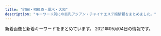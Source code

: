 ```yaml
---
title: "町田・相模原・厚木・大和"
description: "キーワード別にの巨乳アジアン・チャイナエステ嬢情報をまとめました。"
---
```


新着画像と新着キーワードをまとめています。
2021年05月04日の情報です。

<DmmAffiliateIns />
<KeywordTable
  shops={
    [
    {
        "name": "\u30d9\u30d3\u30fc",
        "url": "http://www.baby.esjp.info/",
        "img_links": [
            "http://www.baby.esjp.info/files/045-02.jpg",
            "http://www.baby.esjp.info/files/054.jpg",
            "http://www.baby.esjp.info/images/tit-infor.png",
            "http://www.baby.esjp.info/files/050-02.jpg",
            "http://www.baby.esjp.info/files/053.jpg",
            "http://www.baby.esjp.info/images/shop/shop02.jpg",
            "http://www.baby.esjp.info/files/045.jpg",
            "http://www.baby.esjp.info/images/mobile.png",
            "http://www.baby.esjp.info/images/girl-z1.jpg",
            "http://www.baby.esjp.info/files/048.jpg",
            "http://www.baby.esjp.info/images/infor.png",
            "http://www.baby.esjp.info/files/049-02.jpg",
            "http://www.baby.esjp.info/files/047-02.jpg",
            "http://www.baby.esjp.info/files/053-02.jpg",
            "http://www.baby.esjp.info/files/049.jpg",
            "http://www.baby.esjp.info/files/051-02.jpg",
            "http://www.baby.esjp.info/images/girl-z2.jpg",
            "http://www.baby.esjp.info/images/link_line.png",
            "http://www.baby.esjp.info/images/shop/shop04.jpg",
            "http://www.baby.esjp.info/files/054-02.jpg",
            "http://www.baby.esjp.info/files/038-02.jpg",
            "http://www.baby.esjp.info/images/shop/shop01.jpg",
            "http://www.baby.esjp.info/images/shop/shop03.jpg",
            "http://www.baby.esjp.info/files/050.jpg",
            "http://www.baby.esjp.info/images/top_sche.png",
            "http://www.baby.esjp.info/files/038.jpg",
            "http://www.baby.esjp.info/files/051.jpg",
            "http://www.baby.esjp.info/files/052-02.jpg",
            "http://www.baby.esjp.info/files/048-02.jpg",
            "http://www.baby.esjp.info/images/bj3.png",
            "http://www.baby.esjp.info/files/047.jpg",
            "http://www.baby.esjp.info/files/052.jpg",
            "http://www.baby.esjp.info/images/top.png",
            "http://www.baby.esjp.info/images/staff_line.png"
        ],
        "station": "\u76f8\u6a21\u5927\u91ce\u99c5\u5357\u53e3",
        "keywords": {
            "E": 1,
            "\u4e73": 1,
            "D": 9,
            "86": 4,
            "\u5de8\u4e73": 1,
            "90": 1,
            "87": 5
        }
    },
    {
        "keywords": {
            "86": 10,
            "C": 14,
            "D": 8,
            "87": 2,
            "E": 4
        },
        "station": "\u76f8\u6a21\u5927\u91ce\u99c5\u5317\u53e3",
        "img_links": [
            "http://www.iyashihonpo.iesjp.com/images/attention.png",
            "http://www.iyashihonpo.iesjp.com/files/007.jpg",
            "http://www.iyashihonpo.iesjp.com/files/005-03.jpg",
            "http://www.iyashihonpo.iesjp.com/files/002-03.jpg",
            "http://www.iyashihonpo.iesjp.com/images/backlistbtn.png",
            "http://www.iyashihonpo.iesjp.com/files/004.jpg",
            "http://www.iyashihonpo.iesjp.com/files/004-03.jpg",
            "http://www.iyashihonpo.iesjp.com/files/001.jpg",
            "http://www.iyashihonpo.iesjp.com/files/007-03.jpg",
            "http://www.iyashihonpo.iesjp.com/files/005-02.jpg",
            "http://www.iyashihonpo.iesjp.com/files/006.jpg",
            "http://www.iyashihonpo.iesjp.com/files/006-02.jpg",
            "http://www.iyashihonpo.iesjp.com/images/infoSlide01.jpg",
            "http://www.iyashihonpo.iesjp.com/files/002-02.jpg",
            "http://www.iyashihonpo.iesjp.com/files/007-02.jpg",
            "http://www.iyashihonpo.iesjp.com/files/004-02.jpg",
            "http://www.iyashihonpo.iesjp.com/files/005.jpg",
            "http://www.iyashihonpo.iesjp.com/files/001-03.jpg",
            "http://www.iyashihonpo.iesjp.com/files/001-02.jpg",
            "http://www.iyashihonpo.iesjp.com/files/006-03.jpg",
            "http://www.iyashihonpo.iesjp.com/files/002.jpg",
            "http://www.iyashihonpo.iesjp.com/images/coverParts.png"
        ],
        "name": "\u7652\u3057\u672c\u8217",
        "url": "http://www.iyashihonpo.iesjp.com/"
    },
    {
        "name": "\u541b\u306e\u6625",
        "keywords": {
            "\u4e73": 1,
            "D": 6
        },
        "station": "JR\u6a4b\u672c\u99c5\u5317\u53e3",
        "url": "http://kiminoharu.xyz/",
        "img_links": [
            "http://kiminoharu.xyz/images/001.jpg",
            "http://kiminoharu.xyz/images/g66.jpg",
            "http://kiminoharu.xyz/images/002.jpg",
            "http://kiminoharu.xyz/images/g4.jpg",
            "http://kiminoharu.xyz/images/g67.jpg",
            "http://kiminoharu.xyz/images/g45.jpg",
            "http://kiminoharu.xyz/images/g2.jpg",
            "http://kiminoharu.xyz/images/s4.jpg",
            "http://kiminoharu.xyz/images/r4.jpg",
            "http://kiminoharu.xyz/images/g6.jpg",
            "http://kiminoharu.xyz/images/g33.jpg",
            "http://kiminoharu.xyz/images/r1.jpg",
            "http://kiminoharu.xyz/images/g11.jpg",
            "http://kiminoharu.xyz/images/g3.jpg",
            "http://kiminoharu.xyz/images/s3.jpg",
            "http://kiminoharu.xyz/images/r2.jpg",
            "http://kiminoharu.xyz/images/g1.jpg",
            "http://kiminoharu.xyz/images/g5.jpg",
            "http://kiminoharu.xyz/images/003.jpg",
            "http://kiminoharu.xyz/images/g44.jpg",
            "http://kiminoharu.xyz/images/g22.jpg",
            "http://kiminoharu.xyz/images/s2.jpg",
            "http://kiminoharu.xyz/images/g0.jpg",
            "http://kiminoharu.xyz/images/r3.jpg",
            "http://kiminoharu.xyz/images/s1.jpg",
            "http://kiminoharu.xyz/images/0.png"
        ]
    },
    {
        "station": "JR\u753a\u7530\u99c5",
        "url": "http://yikoi.work/",
        "name": "\u61a9 \uff5eikoi\uff5e",
        "img_links": [
            "http://yikoi.work/sp/images/rec2.jpg",
            "http://yikoi.work/images/rec1.png",
            "http://yikoi.work/sp/img/sakura1.jpg",
            "http://yikoi.work/images/interior_t.png",
            "http://yikoi.work/sp/images/head.jpg",
            "http://yikoi.work/img/rao1.jpg",
            "http://yikoi.work/sp/images/sisu.jpg",
            "http://yikoi.work/sp/images/sisu_t.jpg",
            "http://yikoi.work/sp/images/int3.jpg",
            "http://yikoi.work/sp/menu/top.jpg",
            "http://yikoi.work/sp/images/int2.jpg",
            "http://yikoi.work/images/int1.png",
            "http://yikoi.work/sp/images/sys3.png",
            "http://yikoi.work/images/int2.png",
            "http://yikoi.work/sp/img/mimi1.jpg",
            "http://yikoi.work/sp/img/nene1.jpg",
            "http://yikoi.work/images/mobile.jpg",
            "http://yikoi.work/images/7.jpg",
            "http://yikoi.work/sp/img/kana1.jpg",
            "http://yikoi.work/sp/images/interior_t.jpg",
            "http://yikoi.work/images/news_t.jpg",
            "http://yikoi.work/img/mimi1.jpg",
            "http://yikoi.work/sp/images/tel.jpg",
            "http://yikoi.work/sp/staff/kana.jpg",
            "http://yikoi.work/sp/staff/sakura.jpg",
            "http://yikoi.work/sp/menu/staff.jpg",
            "http://yikoi.work/sp/staff/rika.jpg",
            "http://yikoi.work/images/head.jpg",
            "http://yikoi.work/sp/images/tg.jpg",
            "http://yikoi.work/images/4.jpg",
            "http://yikoi.work/images/1.jpg",
            "http://yikoi.work/images/sys1.jpg",
            "http://yikoi.work/sp/images/sys2.jpg",
            "http://yikoi.work/sp/images/rec1.jpg",
            "http://yikoi.work/sp/images/int5.jpg",
            "http://yikoi.work/sp/staff/nene.jpg",
            "http://yikoi.work/images/staff_t.png",
            "http://yikoi.work/sp/staff/rao.jpg",
            "http://yikoi.work/images/rec2.png",
            "http://yikoi.work/img/mei1.jpg",
            "http://yikoi.work/img/sakura1.jpg",
            "http://yikoi.work/img/nene1.jpg",
            "http://yikoi.work/sp/img/rao1.jpg",
            "http://yikoi.work/sp/images/int2.png",
            "http://yikoi.work/img/kana1.jpg",
            "http://yikoi.work/images/5.jpg",
            "http://yikoi.work/images/2.jpg",
            "http://yikoi.work/images/6.jpg",
            "http://yikoi.work/sp/images/footer.png",
            "http://yikoi.work/sp/images/staff_t.jpg",
            "http://yikoi.work/img/rika1.jpg",
            "http://yikoi.work/sp/images/sys1.jpg",
            "http://yikoi.work/sp/img/rika1.jpg",
            "http://yikoi.work/sp/images/int4.jpg",
            "http://yikoi.work/sp/images/int1.png",
            "http://yikoi.work/sp/staff/mei.jpg",
            "http://yikoi.work/images/sm.jpg",
            "http://yikoi.work/sp/img/mei1.jpg",
            "http://yikoi.work/sp/staff/mimi.jpg",
            "http://yikoi.work/images/sys2.jpg",
            "http://yikoi.work/images/sisu.png",
            "http://yikoi.work/images/sys3.png",
            "http://yikoi.work/images/3.jpg",
            "http://yikoi.work/images/line.png",
            "http://yikoi.work/sp/images/news_t.jpg"
        ],
        "keywords": {}
    },
    {
        "station": "JR\u753a\u7530\u99c5\u5357\u53e3",
        "img_links": [
            "http://sweety-est.net/img/cp-desc1sp.png",
            "http://sweety-est.net/img/m1.png",
            "http://sweety-est.net/img/toph.png",
            "http://sweety-est.net/img/slide2-4.jpg",
            "http://sweety-est.net/img/cg05.jpg",
            "http://sweety-est.net/img/tit1.png",
            "http://sweety-est.net/img/m6.png",
            "http://sweety-est.net/img/m4.png",
            "http://sweety-est.net/img/tit3.png",
            "http://sweety-est.net/img/slide2-3.jpg",
            "http://sweety-est.net/img/h1.png",
            "http://sweety-est.net/img/m3.png",
            "http://sweety-est.net/img/tit6.png",
            "http://sweety-est.net/img/cg03.jpg",
            "http://sweety-est.net/img/cp-desc1.png",
            "http://sweety-est.net/img/tit5.png",
            "http://sweety-est.net/img/tit4.png",
            "http://sweety-est.net/img/cg06.jpg",
            "http://sweety-est.net/img/cg04.jpg",
            "http://sweety-est.net/img/slide2-2.jpg",
            "http://sweety-est.net/img/phone.png",
            "http://sweety-est.net/img/m2.png",
            "http://sweety-est.net/img/open.png",
            "http://sweety-est.net/img/m5.png",
            "http://sweety-est.net/img/cg02.jpg",
            "http://sweety-est.net/img/slide2-1.jpg",
            "http://sweety-est.net/img/cp-ttl.png",
            "http://sweety-est.net/img/tel2.png",
            "http://sweety-est.net/img/cg01.jpg",
            "http://sweety-est.net/img/tit2.png"
        ],
        "url": "http://sweety-est.net/",
        "name": "Milky",
        "keywords": {
            "E": 14,
            "D": 28
        }
    },
    {
        "keywords": {},
        "station": "\u5357\u6797\u9593\u99c5\u897f\u53e3",
        "name": "\u7652\u3057\u306e\u68ee",
        "url": "http://relax-free.info/iyashinomori/",
        "img_links": [
            "http://relax-free.info/iyashinomori/images/c-interior.png",
            "http://relax-free.info/iyashinomori/images/footter.png",
            "http://relax-free.info/iyashinomori/images/pic1.jpg",
            "http://relax-free.info/iyashinomori/images/c-top.png",
            "http://relax-free.info/iyashinomori/images/bar-interior.png",
            "http://relax-free.info/iyashinomori/images/bar-cam.png",
            "http://relax-free.info/iyashinomori/images/c-therapist.png",
            "http://relax-free.info/iyashinomori/images/b-qr.jpg",
            "http://relax-free.info/iyashinomori/images/bar-newface.png",
            "http://relax-free.info/iyashinomori/images/bill.jpg",
            "http://relax-free.info/iyashinomori/images/index.png",
            "http://relax-free.info/iyashinomori/images/pic8.jpg",
            "http://relax-free.info/iyashinomori/images/bar-other.png",
            "http://relax-free.info/iyashinomori/staff/staff-haru.png",
            "http://relax-free.info/iyashinomori/staff/staff-mai.png",
            "http://relax-free.info/iyashinomori/images/bar-therapist.png",
            "http://relax-free.info/iyashinomori/images/pic7.jpg",
            "http://relax-free.info/iyashinomori/images/bar-news.png",
            "http://relax-free.info/iyashinomori/staff/staff-mika.png",
            "http://relax-free.info/iyashinomori/images/pic2.jpg",
            "http://relax-free.info/iyashinomori/images/b-tel.png"
        ]
    },
    {
        "station": "\u672c\u539a\u6728\u99c5\u5317\u53e3",
        "keywords": {
            "C": 2,
            "86": 2,
            "E": 1,
            "89": 1,
            "88": 1,
            "D": 3,
            "87": 1,
            "H": 1,
            "85": 3
        },
        "img_links": [
            "http://ichijiku.work/uploads/200904/1-200Z4103035194.jpg",
            "http://ichijiku.work/static/picture/m-top02.png",
            "http://ichijiku.work/static/picture/m-head03.png",
            "http://ichijiku.work/uploads/201218/1-20121Q30630462.jpg",
            "http://ichijiku.work/static/picture/sp-qizu.png",
            "http://ichijiku.work/static/picture/sp-tel.png",
            "http://ichijiku.work/uploads/210315/1-2103150UG0114.jpg",
            "http://ichijiku.work/static/picture/nav06.png",
            "http://ichijiku.work/uploads/210424/1-210424151310C5.jpg",
            "http://ichijiku.work/static/picture/nav04.png",
            "http://ichijiku.work/static/picture/nav02.png",
            "http://ichijiku.work/static/picture/m-top03.png",
            "http://ichijiku.work/uploads/200912/1-200912102620419.jpg",
            "http://ichijiku.work/static/picture/nav05.png",
            "http://ichijiku.work/static/picture/m-top04.png",
            "http://ichijiku.work/uploads/200904/1-200Z410325X00.jpg",
            "http://ichijiku.work/static/picture/nav01.png",
            "http://ichijiku.work/uploads/210303/1-21030312445U46.jpg",
            "http://ichijiku.work/uploads/210315/1-2103150UI2D9.jpg",
            "http://ichijiku.work/static/picture/nav03.png"
        ],
        "name": "\u30ec\u30e2\u30f3",
        "url": "http://ichijiku.work/"
    },
    {
        "name": "\u695a\u3005",
        "img_links": [
            "http://onshin.xyz/_src/39571162/img20200212123720046544.jpg",
            "http://onshin.xyz/_src/38965857/s4.jpg",
            "http://onshin.xyz/_src/38965809/sign.png",
            "http://onshin.xyz/_src/39571165/img20200212123720046544.jpg",
            "http://onshin.xyz/_src/39571116/img20200212123605950636.jpg",
            "http://onshin.xyz/_src/39571164/img20200212123720046544.jpg",
            "http://onshin.xyz/_src/39571004/img20200212123720046544.jpg",
            "http://onshin.xyz/_src/38965848/img20200212123402999347.jpg",
            "http://onshin.xyz/_src/39571191/point_blur_jan292021_170857.jpg",
            "http://onshin.xyz/_src/38965853/s1.jpg",
            "http://onshin.xyz/_src/39571163/img20200212123720046544.jpg",
            "http://onshin.xyz/_src/38965758/s1.jpg",
            "http://onshin.xyz/_src/39571117/img20200212123605950636.jpg",
            "http://onshin.xyz/_src/39570590/img20200212123605950636.jpg",
            "http://onshin.xyz/_src/38965886/re.png",
            "http://onshin.xyz/_src/38965780/navi_05.png",
            "http://onshin.xyz/_src/39571234/img20200212123918630367.jpg",
            "http://onshin.xyz/_src/38965884/wechatimg89089a3d49ce9555a298149aea23d992.jpg",
            "http://onshin.xyz/_src/39571027/point_blur_jan292021_170857.jpg",
            "http://onshin.xyz/_src/38965854/s2.jpg",
            "http://onshin.xyz/_src/39571005/img20200212123720046544.jpg",
            "http://onshin.xyz/_src/39571146/wechatimg269_20200209155042881.jpg",
            "http://onshin.xyz/_src/38965759/s2.jpg",
            "http://onshin.xyz/_src/38965876/wechatimg49.jpg",
            "http://onshin.xyz/_src/39571145/wechatimg269_20200209155042881.jpg",
            "http://onshin.xyz/_src/39571141/wechatimg270.jpg",
            "http://onshin.xyz/_src/38965821/sign.png",
            "http://onshin.xyz/_src/38965855/s3.jpg",
            "http://onshin.xyz/_src/38965778/navi_03.png",
            "http://onshin.xyz/_src/38965766/now.jpg",
            "http://onshin.xyz/_src/38965837/sign.png",
            "http://onshin.xyz/_src/38965798/sign.png",
            "http://onshin.xyz/_src/39647639/cam2.jpg",
            "http://onshin.xyz/_src/39571179/img20200212123750825675.jpg",
            "http://onshin.xyz/_src/38965872/wechatimg51.jpg",
            "http://onshin.xyz/_src/39571192/point_blur_jan292021_170857.jpg",
            "http://onshin.xyz/_src/39571023/img20200212123750825675.jpg",
            "http://onshin.xyz/_src/39627767/wx00020211-183028%402x.png",
            "http://onshin.xyz/_src/38965845/img20200212123402999347.jpg",
            "http://onshin.xyz/_src/38965767/now.jpg",
            "http://onshin.xyz/_src/39571180/img20200212123750825675.jpg",
            "http://onshin.xyz/_src/38965795/sign.png",
            "http://onshin.xyz/_src/38965826/img20200212123452130136.jpg",
            "http://onshin.xyz/_src/38965789/sign.png",
            "http://onshin.xyz/_src/38965818/sign.png",
            "http://onshin.xyz/_src/38965843/img20200212123402999347.jpg",
            "http://onshin.xyz/_src/39571190/point_blur_jan292021_170857.jpg",
            "http://onshin.xyz/_src/38965868/wechatimg52.jpg",
            "http://onshin.xyz/_src/39571231/img20200212123918630367.jpg",
            "http://onshin.xyz/_src/38965771/conbaner.png",
            "http://onshin.xyz/_src/39571022/img20200212123750825675.jpg",
            "http://onshin.xyz/_src/38965770/sign.png",
            "http://onshin.xyz/_src/39571233/img20200212123918630367.jpg",
            "http://onshin.xyz/_src/39571217/img20200212123842969058.jpg",
            "http://onshin.xyz/_src/38965786/sign.png",
            "http://onshin.xyz/_src/38965782/navi_07.png",
            "http://onshin.xyz/_src/38965805/img20200212123452130136.jpg",
            "http://onshin.xyz/_src/38965860/conbaner.png",
            "http://onshin.xyz/_src/38965769/sign.png",
            "http://onshin.xyz/_src/38965827/img20200212123452130136.jpg",
            "http://onshin.xyz/_src/39571178/img20200212123750825675.jpg",
            "http://onshin.xyz/_src/39648933/wechatimg270.jpg",
            "http://onshin.xyz/_src/39571114/img20200212123605950636.jpg",
            "http://onshin.xyz/_src/38965844/img20200212123402999347.jpg",
            "http://onshin.xyz/_src/39571115/img20200212123605950636.jpg",
            "http://onshin.xyz/_src/38965813/staffgallery.png",
            "http://onshin.xyz/_src/39571193/point_blur_jan292021_170857.jpg",
            "http://onshin.xyz/_src/39571232/img20200212123918630367.jpg",
            "http://onshin.xyz/_src/39648932/wechatimg269_20200209155042881.jpg",
            "http://onshin.xyz/_src/39571142/wechatimg269_20200209155042881.jpg",
            "http://onshin.xyz/_src/38965834/sign.png",
            "http://onshin.xyz/_src/38965850/img20200212123452130136.jpg",
            "http://onshin.xyz/_src/38965870/wechatimg46.jpg",
            "http://onshin.xyz/_src/38965760/s3.jpg",
            "http://onshin.xyz/_src/39571220/img20200212123842969058.jpg",
            "http://onshin.xyz/_src/39647637/cam2.jpg",
            "http://onshin.xyz/_src/39571177/img20200212123750825675.jpg",
            "http://onshin.xyz/_src/39571051/img20200212123842969058.jpg",
            "http://onshin.xyz/_src/39570591/img20200212123605950636.jpg",
            "http://onshin.xyz/_src/38965784/navi_09.png",
            "http://onshin.xyz/_src/38965878/wechatimg47.jpg",
            "http://onshin.xyz/_src/38965804/img20200212123452130136.jpg",
            "http://onshin.xyz/_src/38965849/img20200212123452130136.jpg",
            "http://onshin.xyz/_src/39571219/img20200212123842969058.jpg",
            "http://onshin.xyz/_src/38965856/s4.jpg",
            "http://onshin.xyz/_src/38965864/time.png",
            "http://onshin.xyz/_src/39571052/img20200212123842969058.jpg",
            "http://onshin.xyz/_src/38965812/sign.png",
            "http://onshin.xyz/_src/38965874/wechatimg48.jpg",
            "http://onshin.xyz/_src/39571218/img20200212123842969058.jpg",
            "http://onshin.xyz/_src/39571055/img20200212123918630367.jpg",
            "http://onshin.xyz/_src/38965842/img20200212123402999347.jpg",
            "http://onshin.xyz/_src/39571026/point_blur_jan292021_170857.jpg",
            "http://onshin.xyz/_src/38965847/img20200212123402999347.jpg",
            "http://onshin.xyz/_src/39571056/img20200212123918630367.jpg"
        ],
        "station": "\u672c\u539a\u6728\u99c5\u5317\u53e3",
        "keywords": {},
        "url": "http://onshin.xyz/"
    },
    {
        "name": "Tiara",
        "url": "http://hitlyiopm.xyz/",
        "keywords": {
            "86": 1,
            "D": 6,
            "89": 5
        },
        "station": "\u5c0f\u7530\u6025\u76f8\u6a21\u539f\u99c5\u5357\u53e3",
        "img_links": [
            "http://hitlyiopm.xyz/uploads/201226/1-201226151234C4.jpg",
            "http://hitlyiopm.xyz/picture/m-top05.jpg",
            "http://hitlyiopm.xyz/picture/nav-005.jpg",
            "http://hitlyiopm.xyz/uploads/210215/1-2102150AJ5306.jpg",
            "http://hitlyiopm.xyz/uploads/201021/1-201021123520249.jpg",
            "http://hitlyiopm.xyz/picture/m-top03.jpg",
            "http://hitlyiopm.xyz/uploads/201021/1-20102112344O57.jpg",
            "http://hitlyiopm.xyz/uploads/201021/1-2010211235033D.jpg",
            "http://hitlyiopm.xyz/picture/m-top02.jpg",
            "http://hitlyiopm.xyz/picture/c-01.jpg",
            "http://hitlyiopm.xyz/picture/nav-001.jpg",
            "http://hitlyiopm.xyz/picture/m-head01.jpg",
            "http://hitlyiopm.xyz/picture/nav-004.jpg",
            "http://hitlyiopm.xyz/picture/nav-003.jpg",
            "http://hitlyiopm.xyz/picture/nav-002.jpg",
            "http://hitlyiopm.xyz/picture/nav-006.jpg",
            "http://hitlyiopm.xyz/uploads/201021/1-20102112353H51.jpg"
        ]
    },
    {
        "name": "\u7e01",
        "img_links": [
            "http://en-massage.work/img/sta8.jpg",
            "http://en-massage.work/sp/img/t-a.jpg",
            "http://en-massage.work/img/bottom.png",
            "http://en-massage.work/img/pickupsize2.jpg",
            "http://en-massage.work/img/st2.jpg",
            "http://en-massage.work/img/bottom2.png",
            "http://en-massage.work/sp/img/botton.jpg",
            "http://en-massage.work/img/haed.png",
            "http://en-massage.work/img/sta6.jpg",
            "http://en-massage.work/img/sta2.jpg",
            "http://en-massage.work/sp/img/sta7.jpg",
            "http://en-massage.work/sp/img/cam.jpg",
            "http://en-massage.work/sp/img/tit.jpg",
            "http://en-massage.work/sp/img/info.jpg",
            "http://en-massage.work/img/st8.jpg",
            "http://en-massage.work/img/sta7.jpg",
            "http://en-massage.work/sp/img/pic.jpg",
            "http://en-massage.work/img/st7.jpg",
            "http://en-massage.work/sp/img/sys.jpg",
            "http://en-massage.work/img/pickupsize7.jpg",
            "http://en-massage.work/sp/img/time.jpg",
            "http://en-massage.work/img/nost.jpg",
            "http://en-massage.work/sp/img/pickupsize7.jpg",
            "http://en-massage.work/sp/img/t-o.jpg",
            "http://en-massage.work/sp/img/t-s.jpg",
            "http://en-massage.work/sp/img/t-r.jpg",
            "http://en-massage.work/img/enent.jpg",
            "http://en-massage.work/sp/img/pc.jpg",
            "http://en-massage.work/sp/img/sta8.jpg",
            "http://en-massage.work/sp/img/pickupsize8.jpg",
            "http://en-massage.work/img/pickupsize8.jpg",
            "http://en-massage.work/sp/img/sta6.jpg",
            "http://en-massage.work/sp/img/sta2.jpg",
            "http://en-massage.work/sp/img/pickupsize6.jpg",
            "http://en-massage.work/img/pickupsize6.jpg",
            "http://en-massage.work/sp/img/tel.jpg",
            "http://en-massage.work/img/st6.jpg",
            "http://en-massage.work/sp/img/add.jpg",
            "http://en-massage.work/sp/img/t-t.jpg",
            "http://en-massage.work/sp/img/pickupsize2.jpg"
        ],
        "keywords": {
            "85": 3,
            "86": 6,
            "83": 3,
            "D": 6,
            "C": 17
        },
        "url": "http://en-massage.work/",
        "station": "\u76f8\u6a21\u5927\u91ce\u99c5\u5357\u53e3"
    },
    {
        "station": "\u672c\u539a\u6728\u99c5\u5317\u53e3",
        "name": "\u661f\u306e\u7a7a",
        "img_links": [
            "http://starrysky.ebb.jp/1-1Z22G61421M9.jpg",
            "http://starrysky.ebb.jp/1-1Z22G61510229.jpg",
            "http://starrysky.ebb.jp/1-1Z22G61430623.jpg",
            "http://starrysky.ebb.jp/s1.jpg",
            "http://starrysky.ebb.jp/s3.jpg",
            "http://starrysky.ebb.jp/s_news.jpg",
            "http://starrysky.ebb.jp/1-1Z22G6095Y93.jpg",
            "http://starrysky.ebb.jp/top.jpg",
            "http://starrysky.ebb.jp/1-1Z62614493c92.jpg",
            "http://starrysky.ebb.jp/news_bj1.jpg",
            "http://starrysky.ebb.jp/news_bj3.jpg",
            "http://starrysky.ebb.jp/info.jpg",
            "http://starrysky.ebb.jp/s_staff.png",
            "http://starrysky.ebb.jp/1-1Z22G60923956.jpg",
            "http://starrysky.ebb.jp/1.jpg",
            "http://starrysky.ebb.jp/1-1Z22G6112QR.jpg"
        ],
        "keywords": {
            "87": 1,
            "E": 4,
            "86": 3,
            "D": 1,
            "89": 1
        },
        "url": "http://starrysky.ebb.jp/"
    },
    {
        "img_links": [
            "https://lafesta.ests.jp/photos/sites/43/2018/06/201806260314216.jpg",
            "https://lafesta.ests.jp/images/s1.jpg",
            "https://lafesta.ests.jp/images/top.jpg",
            "https://lafesta.ests.jp/images/s_staff.jpg",
            "https://lafesta.ests.jp/images/pick_bj2.jpg",
            "https://lafesta.ests.jp/images/mobile.jpg",
            "https://lafesta.ests.jp/photos/sites/43/2020/09/2020092918240213.jpg",
            "https://lafesta.ests.jp/images/pick.jpg",
            "https://lafesta.ests.jp/images/s_news.jpg",
            "https://lafesta.ests.jp/images/s3.jpg",
            "https://lafesta.ests.jp/photos/sites/43/2019/05/2019052513415829.jpg",
            "https://lafesta.ests.jp/photos/sites/43/2018/06/2018062603142188.jpg",
            "https://lafesta.ests.jp/images/pick1.jpg",
            "https://lafesta.ests.jp/images/staff0.jpg",
            "https://lafesta.ests.jp/images/photo.jpg",
            "https://lafesta.ests.jp/photos/sites/43/2020/11/2020111211332413.jpg"
        ],
        "name": "\u30e9\u30d5\u30a7\u30b9\u30bf",
        "station": "\u6d77\u8001\u540d\u99c5\u6771\u53e3",
        "keywords": {
            "C": 9
        },
        "url": "https://lafesta.ests.jp/"
    },
    {
        "url": "http://cireven.xyz/",
        "keywords": {
            "84": 1,
            "86": 4,
            "88": 3,
            "D": 9,
            "85": 1,
            "C": 18,
            "F": 1
        },
        "station": "JR\u76f8\u6a21\u539f\u99c5\u5357\u53e3",
        "name": "Leon",
        "img_links": [
            "http://cireven.xyz/webstyle/sp_header.png",
            "http://cireven.xyz/uploads/210227/1-21022G10ZE32.jpg",
            "http://cireven.xyz/uploads/allimg/210128/1-21012Q63642E1.jpg",
            "http://cireven.xyz/uploads/210129/1-210129130329438.jpg",
            "http://cireven.xyz/uploads/210412/1-210412162209B0.jpg",
            "http://cireven.xyz/uploads/allimg/210129/1-210129130411.jpg",
            "http://cireven.xyz/webstyle/sp_ico02.png",
            "http://cireven.xyz/uploads/210129/1-210129130400407.jpg",
            "http://cireven.xyz/uploads/allimg/210128/1-21012Q63FW16.jpg",
            "http://cireven.xyz/uploads/allimg/210129/1-210129125008.jpg",
            "http://cireven.xyz/uploads/210129/1-210129124U0225.jpg",
            "http://cireven.xyz/uploads/allimg/210412/1-210412162041.jpg",
            "http://cireven.xyz/uploads/210129/1-2101291252221D.jpg",
            "http://cireven.xyz/uploads/210412/1-210412162031417.jpg",
            "http://cireven.xyz/uploads/allimg/210129/1-210129125252.jpg",
            "http://cireven.xyz/uploads/210412/1-210412162131A7.jpg",
            "http://cireven.xyz/uploads/allimg/210129/1-210129124913.jpg",
            "http://cireven.xyz/uploads/210503/1-210503105601221.jpg",
            "http://cireven.xyz/uploads/allimg/210503/1-210503105618.jpg",
            "http://cireven.xyz/uploads/allimg/210419/1-21041Z91I7.jpg",
            "http://cireven.xyz/uploads/210129/1-21012912493G25.jpg",
            "http://cireven.xyz/uploads/allimg/210129/1-210129130341.jpg",
            "http://cireven.xyz/uploads/allimg/210412/1-210412162117.jpg",
            "http://cireven.xyz/uploads/210419/1-21041Z91AN37.jpg",
            "http://cireven.xyz/webstyle/sp_ico06.png",
            "http://cireven.xyz/uploads/allimg/210128/1-21012Q63611Z2.jpg",
            "http://cireven.xyz/webstyle/info.jpg",
            "http://cireven.xyz/webstyle/sp_ico03.png",
            "http://cireven.xyz/uploads/allimg/210128/1-21012Q05455D4.jpg",
            "http://cireven.xyz/webstyle/sp_ico04.png",
            "http://cireven.xyz/webstyle/sp_ico01.png",
            "http://cireven.xyz/uploads/210412/1-21041216205T51.jpg",
            "http://cireven.xyz/webstyle/sp_ico05.png",
            "http://cireven.xyz/webstyle/end.png",
            "http://cireven.xyz/uploads/allimg/210412/1-210412162230.jpg",
            "http://cireven.xyz/uploads/allimg/210128/1-21012Q63AN54.jpg"
        ]
    },
    {
        "img_links": [
            "http://www.luckybaby.esturl.com/common/img/image2.jpg",
            "http://www.luckybaby.esturl.com/common/img/tel2.png",
            "http://www.luckybaby.esturl.com/files/006.jpg",
            "http://www.luckybaby.esturl.com/files/004.jpg",
            "http://www.luckybaby.esturl.com/photo_news/upimg/14586606ea7516d378_0.jpg",
            "http://www.luckybaby.esturl.com/files/002.jpg",
            "http://www.luckybaby.esturl.com/files/001.jpg",
            "http://www.luckybaby.esturl.com/common/img/image3.jpg",
            "http://www.luckybaby.esturl.com/files/005.jpg",
            "http://www.luckybaby.esturl.com/common/img/image1.jpg",
            "http://www.luckybaby.esturl.com/files/007.jpg",
            "http://www.luckybaby.esturl.com/files/003.jpg",
            "http://www.luckybaby.esturl.com/common/img/top_img001.png"
        ],
        "name": "Lucky Baby",
        "station": "\u5927\u548c\u99c5\u5317\u53e3",
        "keywords": {
            "87": 10,
            "D": 8,
            "C": 31,
            "80": 6,
            "88": 2,
            "85": 8
        },
        "url": "http://www.luckybaby.esturl.com/"
    },
    {
        "name": "\u30b3\u30b9\u30e2\u30b9",
        "img_links": [
            "http://sagamiono.net/images/showFrame.png",
            "http://sagamiono.net/staffPhoto/s20210318163535.jpg",
            "http://sagamiono.net/uploadfiles/images/08.jpg",
            "http://sagamiono.net/images/returnBtn.png",
            "http://sagamiono.net/staffPhoto/b20210114023117.jpg",
            "http://sagamiono.net/staffPhoto/b20210114023211.jpg",
            "http://sagamiono.net/images/slider/04.jpg",
            "http://sagamiono.net/uploadfiles/Image/campaignSagamionoNetHaru.jpg",
            "http://sagamiono.net/images/gallery/03.jpg",
            "http://sagamiono.net/staffPhoto/b20210114023130.jpg",
            "http://sagamiono.net/images/slider/03.jpg",
            "http://sagamiono.net/images/gallery/04.jpg",
            "http://sagamiono.net/staffPhoto/b20210114023057.jpg",
            "http://sagamiono.net/staffPhoto/b20210114023233.jpg",
            "http://sagamiono.net/images/slider/02.jpg",
            "http://sagamiono.net/staffPhoto/s20210114023117.jpg",
            "http://sagamiono.net/staffPhoto/b20210318163535.jpg",
            "http://sagamiono.net/staffPhoto/s20210114023211.jpg",
            "http://sagamiono.net/images/mobile.jpg",
            "http://sagamiono.net/staffPhoto/s20210114023244.jpg",
            "http://sagamiono.net/staffPhoto/b20210114023255.jpg",
            "http://sagamiono.net/staffPhoto/s20210114023255.jpg",
            "http://sagamiono.net/staffPhoto/b20210114023244.jpg",
            "http://sagamiono.net/uploadfiles/images/052.jpg",
            "http://sagamiono.net/staffPhoto/s20210114023130.jpg",
            "http://sagamiono.net/images/gallery/01.jpg",
            "http://sagamiono.net/images/gallery/02.jpg",
            "http://sagamiono.net/staffPhoto/s20210114023151.jpg",
            "http://sagamiono.net/images/slider/01.jpg",
            "http://sagamiono.net/staffPhoto/b20210114023151.jpg",
            "http://sagamiono.net/staffPhoto/s20210114023057.jpg",
            "http://sagamiono.net/staffPhoto/s20210114023233.jpg"
        ],
        "keywords": {
            "92": 1,
            "\u30bb\u30af\u30b7\u30fc": 134,
            "91": 1,
            "84": 1,
            "90": 3,
            "83": 2,
            "88": 2,
            "82": 1,
            "D": 1
        },
        "url": "http://sagamiono.net/",
        "station": "\u76f8\u6a21\u5927\u91ce\u99c5\u5317\u53e3"
    },
    {
        "name": "CoCoa\u30fb\u30b3\u30b3\u30a2",
        "url": "http://cocoa.jpest.net/",
        "keywords": {},
        "station": "\u5c0f\u7530\u6025\u76f8\u6a21\u539f\u99c5\u5357\u53e3",
        "img_links": [
            "http://cocoa.jpest.net/images/300.png",
            "http://cocoa.jpest.net/images/88.png",
            "http://cocoa.jpest.net/images/200.png",
            "http://cocoa.jpest.net/images/top.png",
            "http://cocoa.jpest.net/images/g2.jpg",
            "http://cocoa.jpest.net/images/tite-staff.png",
            "http://cocoa.jpest.net/images/mobile.png",
            "http://cocoa.jpest.net/images/r4.jpg",
            "http://cocoa.jpest.net/images/tit-new.png",
            "http://cocoa.jpest.net/images/tite-link.png",
            "http://cocoa.jpest.net/images/r6.jpg",
            "http://cocoa.jpest.net/images/r3.jpg",
            "http://cocoa.jpest.net/images/n-03.png",
            "http://cocoa.jpest.net/images/p-r.png",
            "http://cocoa.jpest.net/images/r5.jpg",
            "http://cocoa.jpest.net/images/g1.jpg",
            "http://cocoa.jpest.net/images/n-01.png",
            "http://cocoa.jpest.net/images/pickup.png",
            "http://cocoa.jpest.net/images/g4.jpg",
            "http://cocoa.jpest.net/images/g0.jpg",
            "http://cocoa.jpest.net/images/g3.jpg",
            "http://cocoa.jpest.net/images/r1.jpg",
            "http://cocoa.jpest.net/images/g6.jpg",
            "http://cocoa.jpest.net/images/tit-newface.png",
            "http://cocoa.jpest.net/images/r2.jpg",
            "http://cocoa.jpest.net/images/g7.jpg",
            "http://cocoa.jpest.net/images/g5.jpg"
        ]
    },
    {
        "station": "\u753a\u7530\u99c5",
        "url": "https://rin-relax.com/",
        "img_links": [
            "https://rin-relax.com/wp-content/themes/este/img/11.jpg",
            "https://rin-relax.com/wp-content/uploads/2021/03/897631iyashi.jpg",
            "https://rin-relax.com/wp-content/themes/este/img/top-img02a.png",
            "https://rin-relax.com/wp-content/uploads/2021/03/8976215iyashi.jpg",
            "https://rin-relax.com/wp-content/themes/este/img/top-img01.png",
            "https://rin-relax.com/wp-content/uploads/2021/02/908765789iyashi.jpg",
            "https://rin-relax.com/wp-content/uploads/2021/02/21iyashi.jpg",
            "https://rin-relax.com/wp-content/themes/este/img/top-img01a.png",
            "https://rin-relax.com/wp-content/themes/este/img/14.jpg",
            "https://rin-relax.com/wp-content/themes/este/img/12.jpg",
            "https://rin-relax.com/wp-content/uploads/2021/02/187654iyashi.jpg",
            "https://rin-relax.com/wp-content/themes/este/img/top-img01b.png",
            "https://rin-relax.com/wp-content/themes/este/img/top-img03.png",
            "https://rin-relax.com/wp-content/themes/este/img/tel_footer.png",
            "https://rin-relax.com/wp-content/themes/este/img/13.jpg",
            "https://rin-relax.com/wp-content/uploads/2021/04/897261iyashi.jpg",
            "https://rin-relax.com/wp-content/uploads/2021/02/87654iyashi.jpg",
            "https://rin-relax.com/wp-content/themes/este/img/call.png",
            "https://rin-relax.com/wp-content/themes/este/img/tel_header.png"
        ],
        "name": "\u7652\u3057\u306e\u68ee",
        "keywords": {
            "D": 17,
            "E": 7
        }
    },
    {
        "station": "\u4e2d\u592e\u6797\u9593\u99c5\u5317\u53e3",
        "url": "http://ciswand.xyz/",
        "name": "\u9999\u871c\u6e7e",
        "img_links": [
            "http://ciswand.xyz/static/picture/room4.jpg",
            "http://ciswand.xyz/static/picture/s1.jpg",
            "http://ciswand.xyz/static/picture/room1.jpg",
            "http://ciswand.xyz/static/picture/s3.jpg",
            "http://ciswand.xyz/static/picture/mobile.jpg",
            "http://ciswand.xyz/static/picture/top.png",
            "http://ciswand.xyz/static/picture/s_staff.png",
            "http://ciswand.xyz/uploads/210325/1-210325150PK93.jpg",
            "http://ciswand.xyz/static/picture/news.png",
            "http://ciswand.xyz/static/picture/room3.jpg",
            "http://ciswand.xyz/uploads/210420/1-21042015244CI.jpg",
            "http://ciswand.xyz/uploads/210325/1-210325150H25W.jpg",
            "http://ciswand.xyz/uploads/210325/1-210325150T5951.jpg",
            "http://ciswand.xyz/uploads/210406/1-2104060U953102.jpg",
            "http://ciswand.xyz/static/picture/room2.jpg"
        ],
        "keywords": {}
    },
    {
        "keywords": {},
        "name": "\u61a9\u3044",
        "img_links": [],
        "url": "http://ikoi.jpn.vin/",
        "station": "JR\u76f8\u6a21\u539f\u99c5\u5357\u53e3"
    },
    {
        "url": "http://rihanna.xyz.mn/",
        "keywords": {
            "95": 6,
            "C": 15,
            "93": 3,
            "94": 3,
            "\u30bb\u30af\u30b7\u30fc": 3,
            "92": 6,
            "90": 3,
            "G": 9,
            "H": 15
        },
        "name": "\u3071\u3044\u306a\u3063\u3077\u308b",
        "station": "\u5357\u6797\u9593\u99c5\u897f\u53e3",
        "img_links": [
            "http://rihanna.xyz.mn/images/img_service08.jpg",
            "http://rihanna.xyz.mn/images/tit_service.png",
            "http://rihanna.xyz.mn/images/end.png",
            "http://rihanna.xyz.mn/images/top.png",
            "http://rihanna.xyz.mn/images/img_service01.jpg",
            "http://rihanna.xyz.mn/images/tit_staff.png",
            "http://rihanna.xyz.mn/images/room5.jpg",
            "http://rihanna.xyz.mn/images/link_nav03.png",
            "http://rihanna.xyz.mn/images/link_nav06.png",
            "http://rihanna.xyz.mn/images/link_nav01.png",
            "http://rihanna.xyz.mn/photos/sites/6/2021/04/2021042604121685.jpg",
            "http://rihanna.xyz.mn/photos/sites/6/2021/04/2021042614130925.jpg",
            "http://rihanna.xyz.mn/images/link_nav04.png",
            "http://rihanna.xyz.mn/images/card.png",
            "http://rihanna.xyz.mn/images/img_service09.jpg",
            "http://rihanna.xyz.mn/images/room4.jpg",
            "http://rihanna.xyz.mn/images/img_service07.jpg",
            "http://rihanna.xyz.mn/photos/sites/6/2021/04/2021042604251485.jpg",
            "http://rihanna.xyz.mn/images/staff01.png",
            "http://rihanna.xyz.mn/photos/sites/6/2021/04/2021042604231363.jpg",
            "http://rihanna.xyz.mn/images/room6.jpg",
            "http://rihanna.xyz.mn/photos/sites/6/2021/04/2021042614151040.jpg",
            "http://rihanna.xyz.mn/images/staff_line.jpg",
            "http://rihanna.xyz.mn/images/img_service03.jpg",
            "http://rihanna.xyz.mn/images/link_nav02.png",
            "http://rihanna.xyz.mn/images/room3.jpg",
            "http://rihanna.xyz.mn/images/img_service02.jpg",
            "http://rihanna.xyz.mn/photos/sites/6/2021/04/2021042604202751.jpg",
            "http://rihanna.xyz.mn/images/fues200.png",
            "http://rihanna.xyz.mn/images/img_service06.jpg",
            "http://rihanna.xyz.mn/photos/sites/6/2021/04/2021042904450394.jpg",
            "http://rihanna.xyz.mn/images/link_nav05.png",
            "http://rihanna.xyz.mn/images/room1.jpg",
            "http://rihanna.xyz.mn/images/img_service04.jpg",
            "http://rihanna.xyz.mn/images/room2.jpg",
            "http://rihanna.xyz.mn/images/img_service05.jpg"
        ]
    },
    {
        "station": "\u672c\u539a\u6728\u99c5\u5317\u53e3",
        "url": "http://www.ainotenshi.esturl.com/",
        "keywords": {
            "88": 4,
            "C": 4,
            "85": 4,
            "D": 28,
            "87": 24
        },
        "name": "\u611b\u306e\u5929\u4f7f",
        "img_links": [
            "http://www.ainotenshi.esturl.com/files/006-03.jpg",
            "http://www.ainotenshi.esturl.com/files/004.jpg",
            "http://www.ainotenshi.esturl.com/files/002-03.jpg",
            "http://www.ainotenshi.esturl.com/files/005-03.jpg",
            "http://www.ainotenshi.esturl.com/files/008.jpg",
            "http://www.ainotenshi.esturl.com/files/006.jpg",
            "http://www.ainotenshi.esturl.com/files/001.jpg",
            "http://www.ainotenshi.esturl.com/images/contentBottom.jpg",
            "http://www.ainotenshi.esturl.com/files/007-03.jpg",
            "http://www.ainotenshi.esturl.com/images/barProfileSche.png",
            "http://www.ainotenshi.esturl.com/files/005-02.jpg",
            "http://www.ainotenshi.esturl.com/files/003-03.jpg",
            "http://www.ainotenshi.esturl.com/files/003.jpg",
            "http://www.ainotenshi.esturl.com/files/007.jpg",
            "http://www.ainotenshi.esturl.com/images/backBtn.png",
            "http://www.ainotenshi.esturl.com/images/barAccess.png",
            "http://www.ainotenshi.esturl.com/files/004-02.jpg",
            "http://www.ainotenshi.esturl.com/files/008-02.jpg",
            "http://www.ainotenshi.esturl.com/images/btnTop.png",
            "http://www.ainotenshi.esturl.com/files/002.jpg",
            "http://www.ainotenshi.esturl.com/files/003-02.jpg",
            "http://www.ainotenshi.esturl.com/images/barTherapist.png",
            "http://www.ainotenshi.esturl.com/images/time.png",
            "http://www.ainotenshi.esturl.com/files/006-02.jpg",
            "http://www.ainotenshi.esturl.com/files/005.jpg",
            "http://www.ainotenshi.esturl.com/files/002-02.jpg",
            "http://www.ainotenshi.esturl.com/images/concept.png",
            "http://www.ainotenshi.esturl.com/images/barLink.png",
            "http://www.ainotenshi.esturl.com/files/007-02.jpg",
            "http://www.ainotenshi.esturl.com/images/barProfile.png",
            "http://www.ainotenshi.esturl.com/files/001-02.jpg",
            "http://www.ainotenshi.esturl.com/images/barRecruit.png",
            "http://www.ainotenshi.esturl.com/files/004-03.jpg",
            "http://www.ainotenshi.esturl.com/files/008-03.jpg",
            "http://www.ainotenshi.esturl.com/images/barSchedule.png",
            "http://www.ainotenshi.esturl.com/files/001-03.jpg",
            "http://www.ainotenshi.esturl.com/images/header.png",
            "http://www.ainotenshi.esturl.com/images/barSystem.png"
        ]
    },
    {
        "station": "\u76f8\u6a21\u5927\u91ce\u99c5\u5357\u53e3",
        "url": "http://www.spun.work/",
        "name": "\u30b9\u30de\u30a4\u30eb",
        "img_links": [
            "http://www.spun.work/images/tel.jpg",
            "http://www.spun.work/images/info.png",
            "http://www.spun.work/images/int1.png",
            "http://www.spun.work/images/mobile.jpg",
            "http://www.spun.work/images/line.png",
            "http://www.spun.work/images/5.jpg",
            "http://www.spun.work/images/interior_t.jpg",
            "http://www.spun.work/images/sys2.png",
            "http://www.spun.work/img/haruko1.jpg",
            "http://www.spun.work/images/int2.png",
            "http://www.spun.work/images/news.png",
            "http://www.spun.work/images/7.jpg",
            "http://www.spun.work/img/raki1.jpg",
            "http://www.spun.work/images/1.jpg",
            "http://www.spun.work/images/staff_t.jpg",
            "http://www.spun.work/img/maki1.jpg",
            "http://www.spun.work/images/2.jpg",
            "http://www.spun.work/images/sys1.png",
            "http://www.spun.work/images/6.jpg",
            "http://www.spun.work/images/ta.jpg",
            "http://www.spun.work/images/head.jpg",
            "http://www.spun.work/img/mari1.jpg",
            "http://www.spun.work/img/koko1.jpg",
            "http://www.spun.work/img/yuki1.jpg",
            "http://www.spun.work/images/4.jpg"
        ],
        "keywords": {}
    },
    {
        "img_links": [
            "http://biretuip.xyz/uploads/201109/1-201109134AB46.jpg",
            "http://biretuip.xyz/static/picture/esthe2.jpg",
            "http://biretuip.xyz/static/picture/staff_t.png",
            "http://biretuip.xyz/static/picture/footer-l.png",
            "http://biretuip.xyz/static/picture/footer-r.png",
            "http://biretuip.xyz/uploads/210430/1-21043012563KX.jpg",
            "http://biretuip.xyz/uploads/201109/1-201109134H31D.jpg",
            "http://biretuip.xyz/static/picture/esthe3.jpg",
            "http://biretuip.xyz/static/picture/main1.jpg",
            "http://biretuip.xyz/uploads/201109/1-201109134G0153.jpg",
            "http://biretuip.xyz/static/picture/staff.png",
            "http://biretuip.xyz/static/picture/info_t.png",
            "http://biretuip.xyz/static/picture/sys1.png",
            "http://biretuip.xyz/static/picture/home.png",
            "http://biretuip.xyz/uploads/210430/1-210430125029555.jpg",
            "http://biretuip.xyz/static/picture/esthe1.jpg",
            "http://biretuip.xyz/static/picture/ac1.jpg"
        ],
        "name": "Lucky",
        "station": "\u672c\u539a\u6728\u99c5\u5317\u53e3",
        "url": "http://biretuip.xyz/",
        "keywords": {}
    },
    {
        "name": "\u30b8\u30e3\u30b9\u30df\u30f3",
        "station": "\u672c\u539a\u6728\u99c5\u5317\u53e3",
        "img_links": [
            "http://piutyor.xyz/images/bannar01.png",
            "http://piutyor.xyz/static/picture/top-right03.png",
            "http://piutyor.xyz/static/picture/nav-001.png",
            "http://piutyor.xyz/uploads/210417/1-21041F9425Y96.jpg",
            "http://piutyor.xyz/static/picture/baner.jpg",
            "http://piutyor.xyz/static/picture/nav-002.png",
            "http://piutyor.xyz/static/picture/nav-006.png",
            "http://piutyor.xyz/images/bannar02.png",
            "http://piutyor.xyz/static/picture/nav-005.png",
            "http://piutyor.xyz/static/picture/cam02.jpg",
            "http://piutyor.xyz/uploads/210417/1-21041G0043bS.jpg",
            "http://piutyor.xyz/static/picture/tel.png",
            "http://piutyor.xyz/static/picture/nav-004.png",
            "http://piutyor.xyz/static/picture/top-right001.png",
            "http://piutyor.xyz/static/picture/nav-003.png"
        ],
        "keywords": {
            "C": 1,
            "88": 1,
            "\u4e73": 1,
            "D": 1,
            "86": 1
        },
        "url": "http://piutyor.xyz/"
    },
    {
        "img_links": [
            "http://roman-es.info/staff/miki.jpg",
            "http://roman-es.info/staff/riri4.jpg",
            "http://roman-es.info/staff/riri.jpg",
            "http://roman-es.info/img/pic/slide_2.jpg",
            "http://roman-es.info/img/all/loader.png",
            "http://roman-es.info/staff/miki2.jpg",
            "http://roman-es.info/staff/miki4.jpg",
            "http://roman-es.info/img/pic/slide_1.jpg",
            "http://roman-es.info/staff/yuki.jpg",
            "http://roman-es.info/staff/miki1.jpg",
            "http://roman-es.info/staff/yuki2.jpg",
            "http://roman-es.info/staff/riri3.jpg",
            "http://roman-es.info/staff/yuki4.jpg",
            "http://roman-es.info/staff/riric.jpg",
            "http://roman-es.info/staff/miki3.jpg",
            "http://roman-es.info/staff/yuki3.jpg",
            "http://roman-es.info/staff/riri2.jpg",
            "http://roman-es.info/staff/riri1.jpg",
            "http://roman-es.info/staff/yuki1.jpg"
        ],
        "url": "http://roman-es.info/",
        "keywords": {},
        "station": "\u5927\u548c\u99c5",
        "name": "\u4eba\u9b5a"
    },
    {
        "station": "\u3055\u304c\u307f\u91ce\u99c5\u5317\u53e3",
        "keywords": {
            "C": 41
        },
        "img_links": [
            "http://sln-esthe.com/scdl/staff/10121mb.jpg",
            "http://sln-esthe.com/scdl/staff/10631.jpg",
            "http://sln-esthe.com/scdl/staff/10101.jpg",
            "http://sln-esthe.com/scdl/staff/10301.jpg",
            "http://sln-esthe.com/img/ttl_mobile.png",
            "http://sln-esthe.com/scdl/staff/10611mb.jpg",
            "http://sln-esthe.com/scdl/staff/10671mb.jpg",
            "http://sln-esthe.com/scdl/staff/10561mb.jpg",
            "http://sln-esthe.com/scdl/staff/10291.jpg",
            "http://sln-esthe.com/scdl/staff/10681mb.jpg",
            "http://sln-esthe.com/pic/head.png",
            "http://sln-esthe.com/scdl/staff/10311.jpg",
            "http://sln-esthe.com/scdl/staff/10111mb.jpg",
            "http://sln-esthe.com/scdl/staff/10101mb.jpg",
            "http://sln-esthe.com/img/faq/q.png",
            "http://sln-esthe.com/scdl/staff/10042.jpg",
            "http://sln-esthe.com/scdl/staff/10521mb.jpg",
            "http://sln-esthe.com/scdl/staff/10531.jpg",
            "http://sln-esthe.com/scdl/staff/10131mb.jpg",
            "http://sln-esthe.com/scdl/staff/10351.jpg",
            "http://sln-esthe.com/scdl/staff/10111.jpg",
            "http://sln-esthe.com/scdl/staff/10341.jpg",
            "http://sln-esthe.com/scdl/staff/10231.jpg",
            "http://sln-esthe.com/scdl/staff/10711mb.jpg",
            "http://sln-esthe.com/scdl/staff/10621.jpg",
            "http://sln-esthe.com/scdl/staff/10451.jpg",
            "http://sln-esthe.com/img/ttl_rec.png",
            "http://sln-esthe.com/scdl/staff/10701.jpg",
            "http://sln-esthe.com/scdl/staff/10381mb.jpg",
            "http://sln-esthe.com/scdl/staff/10041.jpg",
            "http://sln-esthe.com/img/faq/faq_st1.png",
            "http://sln-esthe.com/scdl/staff/10241.jpg",
            "http://sln-esthe.com/scdl/staff/10282.jpg",
            "http://sln-esthe.com/scdl/staff/10361mb.jpg",
            "http://sln-esthe.com/scdl/staff/10142.jpg",
            "http://sln-esthe.com/scdl/staff/10471.jpg",
            "http://sln-esthe.com/scdl/staff/10501.jpg",
            "http://sln-esthe.com/scdl/staff/10152.jpg",
            "http://sln-esthe.com/scdl/staff/10301mb.jpg",
            "http://sln-esthe.com/scdl/staff/10321mb.jpg",
            "http://sln-esthe.com/img/faq/a.png",
            "http://sln-esthe.com/scdl/staff/10272.jpg",
            "http://sln-esthe.com/img/faq/faq_st2.png",
            "http://sln-esthe.com/scdl/staff/10581mb.jpg",
            "http://sln-esthe.com/scdl/staff/10431mb.jpg",
            "http://sln-esthe.com/scdl/staff/10421mb.jpg",
            "http://sln-esthe.com/scdl/staff/10482.jpg",
            "http://sln-esthe.com/scdl/staff/10071.jpg",
            "http://sln-esthe.com/scdl/staff/10271.jpg",
            "http://sln-esthe.com/img/ttl_staff.png",
            "http://sln-esthe.com/scdl/staff/10011mb.jpg",
            "http://sln-esthe.com/scdl/staff/10551.jpg",
            "http://sln-esthe.com/scdl/staff/10181mb.jpg",
            "http://sln-esthe.com/scdl/staff/10141.jpg",
            "http://sln-esthe.com/scdl/staff/10531mb.jpg",
            "http://sln-esthe.com/scdl/staff/10131.jpg",
            "http://sln-esthe.com/scdl/staff/10541.jpg",
            "http://sln-esthe.com/scdl/staff/10691.jpg",
            "http://sln-esthe.com/scdl/staff/10461.jpg",
            "http://sln-esthe.com/scdl/staff/10271mb.jpg",
            "http://sln-esthe.com/scdl/staff/10671.jpg",
            "http://sln-esthe.com/scdl/staff/10481.jpg",
            "http://sln-esthe.com/scdl/staff/10611.jpg",
            "http://sln-esthe.com/scdl/staff/10631mb.jpg",
            "http://sln-esthe.com/scdl/staff/10141mb.jpg",
            "http://sln-esthe.com/scdl/staff/10012.jpg",
            "http://sln-esthe.com/scdl/staff/10491.jpg",
            "http://sln-esthe.com/scdl/staff/10371.jpg",
            "http://sln-esthe.com/i/files/homeimg.jpg",
            "http://sln-esthe.com/img/ttl_faq.png",
            "http://sln-esthe.com/scdl/staff/10381.jpg",
            "http://sln-esthe.com/scdl/staff/10061.jpg",
            "http://sln-esthe.com/scdl/staff/10151.jpg",
            "http://sln-esthe.com/scdl/staff/10031.jpg",
            "http://sln-esthe.com/scdl/staff/10162.jpg",
            "http://sln-esthe.com/scdl/staff/10211mb.jpg",
            "http://sln-esthe.com/scdl/staff/10411.jpg",
            "http://sln-esthe.com/scdl/staff/10421.jpg",
            "http://sln-esthe.com/scdl/staff/10021.jpg",
            "http://sln-esthe.com/scdl/staff/10221mb.jpg",
            "http://sln-esthe.com/scdl/staff/10171.jpg",
            "http://sln-esthe.com/scdl/staff/10651.jpg",
            "http://sln-esthe.com/scdl/staff/10331.jpg",
            "http://sln-esthe.com/scdl/staff/10032.jpg",
            "http://sln-esthe.com/scdl/staff/10171mb.jpg",
            "http://sln-esthe.com/scdl/staff/10601.jpg",
            "http://sln-esthe.com/scdl/staff/10511.jpg",
            "http://sln-esthe.com/scdl/staff/10351mb.jpg",
            "http://sln-esthe.com/scdl/staff/10541mb.jpg",
            "http://sln-esthe.com/scdl/staff/10411mb.jpg",
            "http://sln-esthe.com/scdl/staff/10621mb.jpg",
            "http://sln-esthe.com/scdl/staff/10701mb.jpg",
            "http://sln-esthe.com/scdl/staff/10561.jpg",
            "http://sln-esthe.com/scdl/staff/10511mb.jpg",
            "http://sln-esthe.com/scdl/staff/10441mb.jpg",
            "http://sln-esthe.com/scdl/staff/10311mb.jpg",
            "http://sln-esthe.com/scdl/staff/10571mb.jpg",
            "http://sln-esthe.com/scdl/staff/10501mb.jpg",
            "http://sln-esthe.com/scdl/staff/10191.jpg",
            "http://sln-esthe.com/scdl/staff/10691mb.jpg",
            "http://sln-esthe.com/scdl/staff/10451mb.jpg",
            "http://sln-esthe.com/scdl/staff/10401mb.jpg",
            "http://sln-esthe.com/scdl/staff/10331mb.jpg",
            "http://sln-esthe.com/scdl/staff/10581.jpg",
            "http://sln-esthe.com/scdl/staff/10211.jpg",
            "http://sln-esthe.com/scdl/staff/10492.jpg",
            "http://sln-esthe.com/scdl/staff/10061mb.jpg",
            "http://sln-esthe.com/scdl/staff/10241mb.jpg",
            "http://sln-esthe.com/scdl/staff/10281.jpg",
            "http://sln-esthe.com/scdl/staff/10661mb.jpg",
            "http://sln-esthe.com/scdl/staff/10291mb.jpg",
            "http://sln-esthe.com/scdl/staff/10471mb.jpg",
            "http://sln-esthe.com/scdl/staff/10491mb.jpg",
            "http://sln-esthe.com/scdl/staff/10641mb.jpg",
            "http://sln-esthe.com/scdl/staff/10601mb.jpg",
            "http://sln-esthe.com/scdl/staff/10191mb.jpg",
            "http://sln-esthe.com/scdl/staff/10261mb.jpg",
            "http://sln-esthe.com/scdl/staff/10181.jpg",
            "http://sln-esthe.com/scdl/staff/10484.jpg",
            "http://sln-esthe.com/scdl/staff/10341mb.jpg",
            "http://sln-esthe.com/scdl/staff/10151mb.jpg",
            "http://sln-esthe.com/scdl/staff/10681.jpg",
            "http://sln-esthe.com/scdl/staff/10281mb.jpg",
            "http://sln-esthe.com/scdl/staff/10401.jpg",
            "http://sln-esthe.com/scdl/staff/10361.jpg",
            "http://sln-esthe.com/scdl/staff/10461mb.jpg",
            "http://sln-esthe.com/scdl/staff/10481mb.jpg",
            "http://sln-esthe.com/scdl/staff/10431.jpg",
            "http://sln-esthe.com/scdl/staff/10161mb.jpg",
            "http://sln-esthe.com/scdl/staff/10121.jpg",
            "http://sln-esthe.com/scdl/staff/10021mb.jpg",
            "http://sln-esthe.com/scdl/staff/10011.jpg",
            "http://sln-esthe.com/scdl/staff/10711.jpg",
            "http://sln-esthe.com/scdl/staff/10391mb.jpg",
            "http://sln-esthe.com/scdl/staff/10493.jpg",
            "http://sln-esthe.com/scdl/staff/10112.jpg",
            "http://sln-esthe.com/scdl/staff/10321.jpg",
            "http://sln-esthe.com/scdl/staff/10622.jpg",
            "http://sln-esthe.com/scdl/staff/10031mb.jpg",
            "http://sln-esthe.com/scdl/staff/10521.jpg",
            "http://sln-esthe.com/scdl/staff/10721mb.jpg",
            "http://sln-esthe.com/scdl/staff/10041mb.jpg",
            "http://sln-esthe.com/scdl/staff/10161.jpg",
            "http://sln-esthe.com/scdl/staff/10551mb.jpg",
            "http://sln-esthe.com/scdl/staff/10651mb.jpg",
            "http://sln-esthe.com/scdl/staff/10071mb.jpg",
            "http://sln-esthe.com/scdl/staff/10261.jpg",
            "http://sln-esthe.com/scdl/staff/10641.jpg",
            "http://sln-esthe.com/scdl/staff/10661.jpg",
            "http://sln-esthe.com/scdl/staff/10483.jpg",
            "http://sln-esthe.com/scdl/staff/10571.jpg",
            "http://sln-esthe.com/scdl/staff/10441.jpg",
            "http://sln-esthe.com/scdl/staff/10221.jpg",
            "http://sln-esthe.com/scdl/staff/10391.jpg",
            "http://sln-esthe.com/scdl/staff/10721.jpg",
            "http://sln-esthe.com/scdl/staff/10182.jpg",
            "http://sln-esthe.com/scdl/staff/10231mb.jpg",
            "http://sln-esthe.com/scdl/staff/10371mb.jpg"
        ],
        "url": "http://sln-esthe.com/",
        "name": "nana"
    },
    {
        "name": "\u30ab\u30a8\u30eb\u306e\u5bb6",
        "keywords": {},
        "url": "https://hm705.jpn.cm/",
        "station": "JR\u6a4b\u672c\u99c5\u5317\u53e3",
        "img_links": [
            "https://hm705.jpn.cm/images/blogger.jpg",
            "https://hm705.jpn.cm/photos/sites/37/2018/06/2018061903375846.jpg",
            "https://hm705.jpn.cm/images/s_link.jpg",
            "https://hm705.jpn.cm/images/ac1.jpg",
            "https://hm705.jpn.cm/images/s_staff.jpg",
            "https://hm705.jpn.cm/images/info1.jpg",
            "https://hm705.jpn.cm/images/mobile.jpg",
            "https://hm705.jpn.cm/images/s_blogger.jpg",
            "https://hm705.jpn.cm/images/dian.jpg",
            "https://hm705.jpn.cm/images/s.jpg",
            "https://hm705.jpn.cm/photos/sites/37/2020/12/2020120203142783.jpg",
            "https://hm705.jpn.cm/images/end.png",
            "https://hm705.jpn.cm/photos/sites/37/2020/01/2020012609400388.jpg",
            "https://hm705.jpn.cm/images/top.jpg"
        ]
    },
    {
        "station": "JR\u753a\u7530\u99c5\u5317\u53e3",
        "name": "HIMAWARI",
        "img_links": [
            "http://aroma-himawari.com/img/material/elegant-9.jpg",
            "http://aroma-himawari.com/img/material/elegant-2.jpg",
            "http://aroma-himawari.com/img/material/elegant-10.jpg",
            "http://aroma-himawari.com/img/girl/extra/staff-1-3.jpg",
            "http://aroma-himawari.com/img/material/shiatsu-6.jpg",
            "http://aroma-himawari.com/img/girl/pickup/pickup-7.jpg",
            "http://aroma-himawari.com/img/material/elegant-4.jpg",
            "http://aroma-himawari.com/img/girl/list/square-6.jpg",
            "http://aroma-himawari.com/img/material/elegant-1.jpg",
            "http://aroma-himawari.com/img/material/elegant-13.jpg",
            "http://aroma-himawari.com/img/girl/extra/staff-3-2.jpg",
            "http://aroma-himawari.com/img/girl/list/square-7.jpg",
            "http://aroma-himawari.com/img/girl/extra/staff-2-1.jpg",
            "http://aroma-himawari.com/img/girl/list/staff-3.jpg",
            "http://aroma-himawari.com/img/girl/extra/staff-5-2.jpg",
            "http://aroma-himawari.com/img/material/elegant-19.jpg",
            "http://aroma-himawari.com/img/material/elegant-8.jpg",
            "http://aroma-himawari.com/img/material/elegant-17.jpg",
            "http://aroma-himawari.com/img/girl/list/staff-1.jpg",
            "http://aroma-himawari.com/img/material/elegant-16.jpg",
            "http://aroma-himawari.com/img/girl/extra/staff-4-3.jpg",
            "http://aroma-himawari.com/img/girl/extra/staff-3-1.jpg",
            "http://aroma-himawari.com/img/girl/extra/staff-2-3.jpg",
            "http://aroma-himawari.com/img/girl/extra/staff-1-2.jpg",
            "http://aroma-himawari.com/img/girl/extra/staff-7-2.jpg",
            "http://aroma-himawari.com/img/material/elegant-18.jpg",
            "http://aroma-himawari.com/img/girl/extra/staff-5-1.jpg",
            "http://aroma-himawari.com/img/girl/extra/staff-7-3.jpg",
            "http://aroma-himawari.com/img/girl/pickup/pickup-3.jpg",
            "http://aroma-himawari.com/img/girl/list/staff-6.jpg",
            "http://aroma-himawari.com/img/girl/extra/staff-1-0.jpg",
            "http://aroma-himawari.com/img/girl/extra/staff-3-0.jpg",
            "http://aroma-himawari.com/img/girl/list/staff-5.jpg",
            "http://aroma-himawari.com/img/girl/extra/staff-6-1.jpg",
            "http://aroma-himawari.com/img/girl/extra/staff-3-3.jpg",
            "http://aroma-himawari.com/img/girl/list/square-4.jpg",
            "http://aroma-himawari.com/img/material/arrow_next.png",
            "http://aroma-himawari.com/img/girl/list/staff-7.jpg",
            "http://aroma-himawari.com/img/girl/list/staff-2.jpg",
            "http://aroma-himawari.com/img/girl/list/square-2.jpg",
            "http://aroma-himawari.com/img/material/elegant-14.jpg",
            "http://aroma-himawari.com/img/girl/extra/staff-5-3.jpg",
            "http://aroma-himawari.com/img/material/elegant-12.jpg",
            "http://aroma-himawari.com/img/girl/pickup/pickup-1.jpg",
            "http://aroma-himawari.com/img/material/shiatsu-1.jpg",
            "http://aroma-himawari.com/img/material/elegant-6.jpg",
            "http://aroma-himawari.com/img/material/elegant-7.jpg",
            "http://aroma-himawari.com/img/girl/pickup/pickup-6.jpg",
            "http://aroma-himawari.com/img/girl/extra/staff-1-1.jpg",
            "http://aroma-himawari.com/img/girl/extra/staff-4-0.jpg",
            "http://aroma-himawari.com/img/girl/extra/staff-4-1.jpg",
            "http://aroma-himawari.com/img/girl/extra/staff-4-2.jpg",
            "http://aroma-himawari.com/img/girl/list/square-5.jpg",
            "http://aroma-himawari.com/img/material/elegant-15.jpg",
            "http://aroma-himawari.com/img/material/arrow_prev.png",
            "http://aroma-himawari.com/img/material/elegant-5.jpg",
            "http://aroma-himawari.com/img/material/elegant-11.jpg",
            "http://aroma-himawari.com/img/girl/extra/staff-6-0.jpg",
            "http://aroma-himawari.com/img/girl/list/staff-4.jpg",
            "http://aroma-himawari.com/img/girl/extra/staff-5-0.jpg",
            "http://aroma-himawari.com/img/girl/list/square-1.jpg",
            "http://aroma-himawari.com/img/girl/extra/staff-7-0.jpg",
            "http://aroma-himawari.com/img/material/elegant-3.jpg",
            "http://aroma-himawari.com/img/girl/extra/staff-7-1.jpg",
            "http://aroma-himawari.com/img/girl/extra/staff-2-0.jpg",
            "http://aroma-himawari.com/img/girl/list/square-3.jpg",
            "http://aroma-himawari.com/img/girl/extra/staff-2-2.jpg",
            "http://aroma-himawari.com/img/material/shiatsu-5.jpg",
            "http://aroma-himawari.com/img/girl/extra/staff-6-2.jpg",
            "https://abs.twimg.com/emoji/v2/72x72/1f530.png",
            "http://aroma-himawari.com/img/girl/pickup/pickup-4.jpg",
            "http://aroma-himawari.com/img/girl/pickup/pickup-2.jpg"
        ],
        "keywords": {},
        "url": "http://aroma-himawari.com/"
    },
    {
        "name": "MINA",
        "img_links": [
            "http://mrgurokisetsu.tokyo/uploads/181218/1-1Q21R10626151.png",
            "http://mrgurokisetsu.tokyo/uploads/200828/1-200RP931222A.jpg",
            "http://mrgurokisetsu.tokyo/uploads/181219/1-1Q2191A044L9.jpg",
            "http://mrgurokisetsu.tokyo/uploads/201026/1-201026161220H2.jpg",
            "http://mrgurokisetsu.tokyo/uploads/181219/1-1Q219153224547.jpg",
            "http://mrgurokisetsu.tokyo/uploads/181218/1-1Q21R10649544.png",
            "http://mrgurokisetsu.tokyo/uploads/181218/1-1Q21R106025N.png",
            "http://mrgurokisetsu.tokyo/uploads/200828/1-200RP919363I.jpg",
            "http://mrgurokisetsu.tokyo/uploads/200828/1-200RP92124K5.jpg",
            "http://mrgurokisetsu.tokyo/uploads/200828/1-200RP92314957.jpg",
            "http://mrgurokisetsu.tokyo/uploads/181219/1-1Q21915324H06.jpg",
            "http://mrgurokisetsu.tokyo/uploads/201114/1-201114140IG24.jpg",
            "http://mrgurokisetsu.tokyo/uploads/181218/1-1Q21R10G3C3.png",
            "http://mrgurokisetsu.tokyo/uploads/200828/1-200RP92115101.jpg",
            "http://mrgurokisetsu.tokyo/uploads/200828/1-200RP92022417.jpg",
            "http://mrgurokisetsu.tokyo/images/top-sp.png",
            "http://mrgurokisetsu.tokyo/images/end.png",
            "http://mrgurokisetsu.tokyo/uploads/200828/1-200RP9192Y24.jpg",
            "http://mrgurokisetsu.tokyo/uploads/200828/1-200RP92032509.jpg",
            "http://mrgurokisetsu.tokyo/uploads/200828/1-200RP92305117.jpg",
            "http://mrgurokisetsu.tokyo/uploads/181219/1-1Q2191A133208.jpg",
            "http://mrgurokisetsu.tokyo/uploads/200828/1-200RP93113I1.jpg"
        ],
        "station": "\u6d77\u8001\u540d\u99c5\u5357\u53e3",
        "keywords": {
            "85": 5,
            "88": 2,
            "D": 4,
            "C": 16
        },
        "url": "http://mrgurokisetsu.tokyo/"
    },
    {
        "keywords": {
            "\u80f8": 4,
            "84": 2,
            "D": 6,
            "C": 6,
            "E": 6,
            "87": 2,
            "86": 4
        },
        "name": "FIRST CLASS",
        "station": "JR\u753a\u7530\u99c5\u5317\u53e3",
        "img_links": [
            "https://est-fc.com/js/sliderLine/slide_prev.png",
            "https://est-fc.com/staffPhoto/b20201229185637.jpg",
            "https://est-fc.com/staffPhoto/s20210201190332.jpg",
            "https://est-fc.com/staffPhoto/s20201229174501.jpg",
            "https://est-fc.com/staffPhoto/s20210120200400.jpg",
            "https://est-fc.com/staffPhoto/b20210201190332.jpg",
            "https://est-fc.com/js/sliderLine/slide_next.png",
            "https://est-fc.com/images/slider/02.jpg",
            "https://est-fc.com/staffPhoto/b20210421131953.jpg",
            "https://est-fc.com/images/slider/01.jpg",
            "https://est-fc.com/uploadfiles/Image/campaignEstFcCom.jpg",
            "https://est-fc.com/staffPhoto/b20210319213230.jpg",
            "https://est-fc.com/staffPhoto/s20201229185637.jpg",
            "https://est-fc.com/staffPhoto/b20201229174501.jpg",
            "https://est-fc.com/staffPhoto/s20210426155211.jpg",
            "https://est-fc.com/staffPhoto/s20210114223251.jpg",
            "https://est-fc.com/staffPhoto/s20210421131953.jpg",
            "https://est-fc.com/staffPhoto/b20210426155211.jpg",
            "https://est-fc.com/staffPhoto/s20210319213230.jpg",
            "https://est-fc.com/staffPhoto/b20210120200400.jpg",
            "https://est-fc.com/staffPhoto/b20210114223251.jpg"
        ],
        "url": "https://est-fc.com/"
    },
    {
        "name": "AGEHA \uff5e\u30a2\u30b2\u30cf\uff5e",
        "station": "\u672c\u539a\u6728\u99c5\u5317\u53e3",
        "img_links": [
            "http://shegege.site/uploads/210503/1-21050313454WX.jpg",
            "http://shegege.site/img/tel.png",
            "http://shegege.site/uploads/210305/1-2103051I911305.jpg",
            "http://shegege.site/img/nav-002.png",
            "http://shegege.site/img/nav-005.png",
            "http://shegege.site/img/nav-001.png",
            "http://shegege.site/uploads/allimg/200711/1-200G1103624.jpg",
            "http://shegege.site/uploads/210114/1-210114150150196.jpg",
            "http://shegege.site/uploads/190909/1-1ZZ9151421512.jpg",
            "http://shegege.site/uploads/201218/1-20121Q25123912.jpg",
            "http://shegege.site/uploads/200602/1-20060211364K04.jpg",
            "http://shegege.site/uploads/201224/1-20122412301I25.jpg",
            "http://shegege.site/uploads/200711/1-200G11036344J.jpg",
            "http://shegege.site/uploads/200520/1-2005200S91a39.jpg",
            "http://shegege.site/uploads/200619/1-200619150304G2.jpg",
            "http://shegege.site/uploads/200325/1-200325131632G7.jpg",
            "http://shegege.site/img/nav-006.png",
            "http://shegege.site/uploads/191107/1-19110G5523cb.jpg",
            "http://shegege.site/uploads/201128/1-20112Q01145319.jpg",
            "http://shegege.site/img/nav-003.png",
            "http://shegege.site/img/nav-004.png"
        ],
        "url": "http://shegege.site/",
        "keywords": {
            "D": 12,
            "88": 3,
            "G": 1,
            "89": 1,
            "86": 9
        }
    },
    {
        "keywords": {
            "C": 3,
            "89": 1,
            "D": 5,
            "85": 4,
            "86": 4
        },
        "name": "\u3086\u304b",
        "img_links": [
            "http://sh-yuka.work/uploads/200108/1-20010QQ532137.jpg",
            "http://sh-yuka.work/uploads/210424/1-21042413443T00.jpg",
            "http://sh-yuka.work/templets/default/picture/504339_60927e81bc2741dd89c63cce2eeb277d_mv2.png",
            "http://sh-yuka.work/templets/default/picture/504339_21227f8954fd409581482fb167a52224_mv2.png",
            "http://sh-yuka.work/templets/default/picture/504339_7e953fa3f1dd41aea09a25d07159362b_mv2.png",
            "http://sh-yuka.work/templets/default/picture/504339_53f4914fb1244a5581c45fbe8fe05e15_mv2_d_2835_2953_s_4_2.png",
            "http://sh-yuka.work/templets/default/picture/504339_24789f5562fa4f088be0b1134410514e_mv2.png",
            "http://sh-yuka.work/templets/default/picture/504339_f7143674e10f4748b569cd7df1c9af02_mv2(1).png",
            "http://sh-yuka.work/templets/default/picture/504339_042c5bafc5f34692af2ee5e33bdba1e7_mv2.png",
            "http://sh-yuka.work/uploads/210417/1-21041G6224aJ.jpg",
            "http://sh-yuka.work/uploads/200930/1-200930103059A0.jpg",
            "http://sh-yuka.work/uploads/200714/1-200G409461R02.jpg",
            "http://sh-yuka.work/uploads/201008/1-20100P93R4V3.jpg",
            "http://sh-yuka.work/templets/default/picture/504339_c3603a5d59b54b2793cbf3fbd516de13_mv2.png",
            "http://sh-yuka.work/uploads/210120/1-21012009301MY.jpg",
            "http://sh-yuka.work/uploads/200108/1-20010QQI61H.jpg",
            "http://sh-yuka.work/templets/default/picture/504339_6ac3d0c415404d4caea8f7806efc469e_mv2.png",
            "http://sh-yuka.work/templets/default/picture/504339_9d7e65f16b2c4ad8932aacf9b075d81f_mv2_d_4724_7087_s_4_2.png",
            "http://sh-yuka.work/templets/default/picture/504339_9994463d0234418bb05113314e8f9a17_mv2_d_4724_7369_s_4_2.png",
            "http://sh-yuka.work/uploads/190717/1-1ZGG5544L32.jpg",
            "http://sh-yuka.work/uploads/200629/1-200629151R5E6.jpg",
            "http://sh-yuka.work/uploads/190929/1-1Z929192K4454.jpg",
            "http://sh-yuka.work/uploads/210424/1-210424134534547.jpg",
            "http://sh-yuka.work/uploads/200108/1-20010QQ625439.jpg",
            "http://sh-yuka.work/uploads/201218/1-20121Q1033GH.jpg",
            "http://sh-yuka.work/templets/default/picture/504339_f7143674e10f4748b569cd7df1c9af02_mv2.png",
            "http://sh-yuka.work/uploads/190717/1-1ZGG5550JX.jpg",
            "http://sh-yuka.work/templets/default/picture/504339_80887437d74b4abab793825cf10fcfba_mv2_d_2586_2860_s_4_2.png",
            "http://sh-yuka.work/templets/default/picture/504339_7b83b5f415b04665924c4c26f4c5cd27_mv2_d_4812_2043_s_2.png",
            "http://sh-yuka.work/templets/default/picture/close.png",
            "http://sh-yuka.work/uploads/200728/1-200HQF02J29.jpg",
            "http://sh-yuka.work/templets/default/picture/504339_81364141ef784efdac0337206b586e85_mv2.png",
            "http://sh-yuka.work/templets/default/picture/504339_7edd816c8a6a4b8dafc32c0979bee964_mv2_d_2480_3508_s_4_2.png",
            "http://sh-yuka.work/uploads/200706/1-200F614263ab.jpg",
            "http://sh-yuka.work/templets/default/picture/504339_d693404efae04362b04d73de913d8851_mv2_d_2084_2084_s_2.png",
            "http://sh-yuka.work/uploads/200721/1-200H1105351319.jpg",
            "http://sh-yuka.work/uploads/210417/1-21041G62U0222.jpg"
        ],
        "url": "http://sh-yuka.work/",
        "station": "\u4e2d\u592e\u6797\u9593\u99c5\u897f\u53e3"
    },
    {
        "name": "\u30ed\u30fc\u30ba",
        "station": "\u672c\u539a\u6728\u99c5\u5317\u53e3",
        "keywords": {},
        "img_links": [
            "http://rose.este88.com/girls/reko1.jpg",
            "http://rose.este88.com/images/top.png",
            "http://rose.este88.com/images/s_news.png",
            "http://rose.este88.com/images/new.jpg",
            "http://rose.este88.com/girls/momo1.jpg",
            "http://rose.este88.com/girls/yuki1.jpg",
            "http://rose.este88.com/images/s_staff.png",
            "http://rose.este88.com/girls/yuyu1.jpg",
            "http://rose.este88.com/girls/ana1.jpg"
        ],
        "url": "http://rose.este88.com/"
    },
    {
        "station": "JR\u6a4b\u672c\u99c5\u5317\u53e3",
        "keywords": {},
        "img_links": [
            "http://www.k-koen.work/sp/img/lala2.jpg",
            "http://www.k-koen.work/sp/images/sys2.jpg",
            "http://www.k-koen.work/sp/staff/maya.jpg",
            "http://www.k-koen.work/sp/images/interior_t.jpg",
            "http://www.k-koen.work/img/koko1.jpg",
            "http://www.k-koen.work/sp/staff/lala.jpg",
            "http://www.k-koen.work/sp/images/rec.jpg",
            "http://www.k-koen.work/sp/img/ai1.jpg",
            "http://www.k-koen.work/sp/staff/emi.jpg",
            "http://www.k-koen.work/images/tel.png",
            "http://www.k-koen.work/img/lala1.jpg",
            "http://www.k-koen.work/sp/images/bg.png",
            "http://www.k-koen.work/images/rec.jpg",
            "http://www.k-koen.work/images/sys1.jpg",
            "http://www.k-koen.work/images/tg.jpg",
            "http://www.k-koen.work/staff/risa.jpg",
            "http://www.k-koen.work/sp/images/head.jpg",
            "http://www.k-koen.work/img/lala2.jpg",
            "http://www.k-koen.work/sp/staff/ai.jpg",
            "http://www.k-koen.work/sp/staff/yuyu.jpg",
            "http://www.k-koen.work/sp/menu/staff.png",
            "http://www.k-koen.work/images/int2.png",
            "http://www.k-koen.work/sp/staff/kaori.jpg",
            "http://www.k-koen.work/sp/menu/top.png",
            "http://www.k-koen.work/images/time.jpg",
            "http://www.k-koen.work/img/yuyu1.jpg",
            "http://www.k-koen.work/sp/img/kaori1.jpg",
            "http://www.k-koen.work/sp/images/koko_200x40.png",
            "http://www.k-koen.work/sp/staff/koko.jpg",
            "http://www.k-koen.work/sp/images/int1.jpg",
            "http://www.k-koen.work/sp/images/ac1.jpg",
            "http://www.k-koen.work/sp/menu/interior.png",
            "http://www.k-koen.work/images/menu/top.png",
            "http://www.k-koen.work/sp/img/maya1.jpg",
            "http://www.k-koen.work/sp/img/emi1.jpg",
            "http://www.k-koen.work/staff/lala.jpg",
            "http://www.k-koen.work/images/koko_200x40.png",
            "http://www.k-koen.work/img/risa1.jpg",
            "http://www.k-koen.work/img/emi1.jpg",
            "http://www.k-koen.work/sp/images/int2.jpg",
            "http://www.k-koen.work/sp/staff/risa.jpg",
            "http://www.k-koen.work/sp/img/risa1.jpg",
            "http://www.k-koen.work/staff/emi.jpg",
            "http://www.k-koen.work/images/news.jpg",
            "http://www.k-koen.work/images/menu/staff.png",
            "http://www.k-koen.work/img/maya1.jpg",
            "http://www.k-koen.work/sp/images/footer.png",
            "http://www.k-koen.work/img/kaori1.jpg",
            "http://www.k-koen.work/images/sm.jpg",
            "http://www.k-koen.work/sp/images/tel.jpg",
            "http://www.k-koen.work/staff/kaori.jpg",
            "http://www.k-koen.work/sp/img/lala1.jpg",
            "http://www.k-koen.work/sp/images/news.jpg",
            "http://www.k-koen.work/sp/images/topgirl.jpg",
            "http://www.k-koen.work/images/sys2.png",
            "http://www.k-koen.work/images/right.png",
            "http://www.k-koen.work/sp/img/yuyu1.jpg",
            "http://www.k-koen.work/images/menu/interior.png",
            "http://www.k-koen.work/images/interior_t.jpg",
            "http://www.k-koen.work/staff/koko.jpg",
            "http://www.k-koen.work/staff/yuyu.jpg",
            "http://www.k-koen.work/sp/images/staff_t.jpg",
            "http://www.k-koen.work/sp/images/sys1.jpg",
            "http://www.k-koen.work/sp/img/koko1.jpg",
            "http://www.k-koen.work/staff/ai.jpg",
            "http://www.k-koen.work/staff/maya.jpg",
            "http://www.k-koen.work/images/staff_t.jpg",
            "http://www.k-koen.work/sp/images/newsb.png",
            "http://www.k-koen.work/img/ai1.jpg",
            "http://www.k-koen.work/images/int1.jpg"
        ],
        "url": "http://www.k-koen.work/",
        "name": "For you"
    },
    {
        "keywords": {
            "C": 7
        },
        "station": "\u5927\u548c\u99c5\u5317\u53e3",
        "img_links": [
            "http://purplerose.jpest.net/images/r04.jpg",
            "http://purplerose.jpest.net/images/newt.png",
            "http://purplerose.jpest.net/images/mobile.png",
            "http://purplerose.jpest.net/images/pickt.png",
            "http://purplerose.jpest.net/images/r01.jpg",
            "http://purplerose.jpest.net/images/g3.jpg",
            "http://purplerose.jpest.net/images/g5.jpg",
            "http://purplerose.jpest.net/images/g4.jpg",
            "http://purplerose.jpest.net/images/r02.jpg",
            "http://purplerose.jpest.net/images/g2.jpg",
            "http://purplerose.jpest.net/images/tite-staff.png",
            "http://purplerose.jpest.net/images/kana.jpg",
            "http://purplerose.jpest.net/images/gat.png",
            "http://purplerose.jpest.net/images/g1.jpg",
            "http://purplerose.jpest.net/images/r03.jpg",
            "http://purplerose.jpest.net/images/g0.jpg"
        ],
        "url": "http://purplerose.jpest.net/",
        "name": "\u604b\u4eba"
    },
    {
        "station": "\u5357\u6797\u9593\u99c5\u897f\u53e3",
        "url": "https://relax-yuran.xyz/",
        "img_links": [
            "https://relax-yuran.xyz/images/nbj2.png",
            "http://6navi.info/link/walker88.jpg",
            "https://relax-yuran.xyz/images/mobile.jpg",
            "https://relax-yuran.xyz/images/room2.jpg",
            "https://relax-yuran.xyz/images/st/st_.jpg",
            "https://relax-yuran.xyz/images/st/mimi.jpg",
            "https://relax-yuran.xyz/images/room1.jpg",
            "https://relax-yuran.xyz/images/st/yuyu.jpg",
            "https://relax-yuran.xyz/images/st/kiki.jpg",
            "https://relax-yuran.xyz/images/girl-z1.jpg",
            "http://menlog.net/link/menlog8831.jpg",
            "https://relax-yuran.xyz/images/st/momo.jpg",
            "http://6navi.info/link/esthelove88-31.jpg",
            "https://relax-yuran.xyz/images/st/kiki2.jpg",
            "https://relax-yuran.xyz/images/pick.jpg",
            "https://relax-yuran.xyz/images/top.png",
            "https://relax-yuran.xyz/images/st/mei.jpg",
            "https://relax-yuran.xyz/images/st/sakura.jpg",
            "https://relax-yuran.xyz/images/s_staff.png",
            "https://relax-yuran.xyz/images/st/shizuka.jpg",
            "https://relax-yuran.xyz/images/s_link.png",
            "https://relax-yuran.xyz/images/st/momo2.jpg",
            "https://relax-yuran.xyz/images/room3.jpg",
            "https://relax-yuran.xyz/images/movie.jpg",
            "https://relax-yuran.xyz/images/girl-z2.jpg"
        ],
        "name": "Rose \uff5e\u30ed\u30fc\u30ba\uff5e",
        "keywords": {
            "\u30bb\u30af\u30b7\u30fc": 17,
            "C": 16
        }
    },
    {
        "keywords": {
            "C": 19
        },
        "img_links": [
            "http://msg-aroma.com/staff/miki/01mb.jpg",
            "http://msg-aroma.com/staff/marina/01.jpg",
            "http://msg-aroma.com/staff/ririko/01.jpg",
            "http://msg-aroma.com/staff/mio/01mb.jpg",
            "http://msg-aroma.com/staff/hina/01.jpg",
            "http://msg-aroma.com/staff/nanami/01.jpg",
            "http://msg-aroma.com/img/ttl_staff.jpg",
            "http://msg-aroma.com/staff/yuriko/01.jpg",
            "http://msg-aroma.com/staff/momo/01mb.jpg",
            "http://msg-aroma.com/pic/topimg5.png",
            "http://msg-aroma.com/staff/ayumi/01.jpg",
            "http://msg-aroma.com/staff/momo/01.jpg",
            "http://msg-aroma.com/pic/topimg2.png",
            "http://msg-aroma.com/pic/head.jpg",
            "http://msg-aroma.com/staff/nao/01mb.jpg",
            "http://msg-aroma.com/staff/nao/01.jpg",
            "http://msg-aroma.com/staff/ayumi/01mb.jpg",
            "http://msg-aroma.com/img/ttl_kohkin.png",
            "http://msg-aroma.com/pic/topimg1.png",
            "http://msg-aroma.com/staff/nanami/01mb.jpg",
            "http://msg-aroma.com/staff/hina/01mb.jpg",
            "http://msg-aroma.com/pic/topimg3.png",
            "http://msg-aroma.com/staff/yuriko/01mb.jpg",
            "http://msg-aroma.com/pic/topimg4.png",
            "http://msg-aroma.com/img/att.png",
            "http://msg-aroma.com/i/files/homeimg.jpg",
            "http://msg-aroma.com/staff/miki/01.jpg",
            "http://msg-aroma.com/staff/ririko/01mb.jpg",
            "http://msg-aroma.com/staff/mio/01.jpg",
            "http://msg-aroma.com/img/ttl_mobile.png",
            "http://msg-aroma.com/staff/marina/01mb.jpg"
        ],
        "station": "\u672c\u539a\u6728\u99c5\u5317\u53e3",
        "url": "http://msg-aroma.com/",
        "name": "\u30c1\u30e3\u30fc\u30df\u30f3\u30b0"
    },
    {
        "keywords": {
            "C": 12,
            "87": 10,
            "E": 5,
            "86": 10,
            "D": 15
        },
        "name": "\u3084\u3059\u3089\u304e",
        "url": "http://yasuragi.tyo.ac/",
        "station": "\u5c0f\u7530\u6025\u7dda\u753a\u7530\u99c5\u897f\u53e3",
        "img_links": [
            "http://yasuragi.tyo.ac/photos/sites/55/2019/12/2019121604403165.jpg",
            "http://yasuragi.tyo.ac/images/end.jpg",
            "http://yasuragi.tyo.ac/images/s3.jpg",
            "http://yasuragi.tyo.ac/images/room1.jpg",
            "http://yasuragi.tyo.ac/photos/sites/55/2019/12/2019121604403829.jpg",
            "http://yasuragi.tyo.ac/images/top.jpg",
            "http://yasuragi.tyo.ac/images/s_link.png",
            "http://yasuragi.tyo.ac/images/s_news.png",
            "http://yasuragi.tyo.ac/images/news_bj1.png",
            "http://yasuragi.tyo.ac/images/mobile.jpg",
            "http://yasuragi.tyo.ac/images/s_staff.png",
            "http://yasuragi.tyo.ac/images/room2.jpg",
            "http://yasuragi.tyo.ac/images/room4.jpg",
            "http://yasuragi.tyo.ac/photos/sites/55/2019/12/2019121604403490.jpg",
            "http://yasuragi.tyo.ac/photos/sites/55/2021/04/2021041704374029.jpg",
            "http://yasuragi.tyo.ac/images/room3.jpg",
            "http://yasuragi.tyo.ac/images/news_bj3.png"
        ]
    },
    {
        "img_links": [
            "http://shonoyou.me-es.com/girl/019.jpg",
            "http://shonoyou.me-es.com/girl/017a.jpg",
            "http://shonoyou.me-es.com/girl/016a.jpg",
            "http://shonoyou.me-es.com/girl/013a.jpg",
            "http://shonoyou.me-es.com/images/info.jpg",
            "http://shonoyou.me-es.com/images/index_09.jpg",
            "http://shonoyou.me-es.com/images/info_10.jpg",
            "http://shonoyou.me-es.com/girl/010.jpg",
            "http://shonoyou.me-es.com/images/index_07.jpg",
            "http://shonoyou.me-es.com/girl/00.jpg",
            "http://shonoyou.me-es.com/girl/019a.jpg",
            "http://shonoyou.me-es.com/images/index_11.jpg",
            "http://shonoyou.me-es.com/girl/015.jpg",
            "http://shonoyou.me-es.com/girl/016.jpg",
            "http://shonoyou.me-es.com/images/index_14.jpg",
            "http://shonoyou.me-es.com/images/index_24.jpg",
            "http://shonoyou.me-es.com/images/rec_10.jpg",
            "http://shonoyou.me-es.com/images/index_20.jpg",
            "http://shonoyou.me-es.com/images/index_06.jpg",
            "http://shonoyou.me-es.com/images/index_03.jpg",
            "http://shonoyou.me-es.com/images/index_17.jpg",
            "http://shonoyou.me-es.com/images/index_25.jpg",
            "http://shonoyou.me-es.com/images/top2.jpg",
            "http://shonoyou.me-es.com/images/staff_10.jpg",
            "http://shonoyou.me-es.com/girl/015a.jpg",
            "http://shonoyou.me-es.com/girl/02.jpg",
            "http://shonoyou.me-es.com/images/index_22.jpg",
            "http://shonoyou.me-es.com/images/index_10.jpg",
            "http://shonoyou.me-es.com/girl/012.jpg",
            "http://shonoyou.me-es.com/girl/02a.jpg",
            "http://shonoyou.me-es.com/images/top.jpg",
            "http://shonoyou.me-es.com/images/index_05.jpg",
            "http://shonoyou.me-es.com/images/index_04.jpg",
            "http://shonoyou.me-es.com/images/index_27.jpg",
            "http://shonoyou.me-es.com/images/index_12.jpg",
            "http://shonoyou.me-es.com/girl/017.jpg",
            "http://shonoyou.me-es.com/images/index_19.jpg",
            "http://shonoyou.me-es.com/girl/014a.jpg",
            "http://shonoyou.me-es.com/images/index_02.jpg",
            "http://shonoyou.me-es.com/images/index_21.jpg",
            "http://shonoyou.me-es.com/girl/018.jpg",
            "http://shonoyou.me-es.com/girl/014.jpg",
            "http://shonoyou.me-es.com/images/rec.jpg",
            "http://shonoyou.me-es.com/girl/013.jpg",
            "http://shonoyou.me-es.com/images/index_16.jpg",
            "http://shonoyou.me-es.com/girl/010a.jpg"
        ],
        "station": "\u5ea7\u9593\u99c5\u897f\u53e3",
        "keywords": {},
        "url": "http://shonoyou.me-es.com/",
        "name": "\u521d\u306e\u8449"
    },
    {
        "img_links": [
            "http://es-mina.com/staff/nanami/01mb.jpg",
            "http://es-mina.com/img/access/roada2.jpg",
            "http://es-mina.com/staff/midori/01mb.jpg",
            "http://es-mina.com/staff/ai/01mb.jpg",
            "http://es-mina.com/staff/yuina/01mb.jpg",
            "http://es-mina.com/img/access/roada4.jpg",
            "http://es-mina.com/pic/topimg2.jpg",
            "http://es-mina.com/img/access/roadb2.jpg",
            "http://es-mina.com/staff/izumi/01mb.jpg",
            "http://es-mina.com/staff/tina/01mb.jpg",
            "http://es-mina.com/staff/yuki/01mb.jpg",
            "http://es-mina.com/staff/haru/01mb.jpg",
            "http://es-mina.com/staff/rei/01mb.jpg",
            "http://es-mina.com/img/foot.jpg",
            "http://es-mina.com/staff/momoko/01mb.jpg",
            "http://es-mina.com/img/ttl_staff.png",
            "http://es-mina.com/img/conmsg.png",
            "http://es-mina.com/img/access/roada3.jpg",
            "http://es-mina.com/staff/mana/01mb.jpg",
            "http://es-mina.com/img/access/roada1.jpg",
            "http://es-mina.com/staff/nene/01mb.jpg",
            "http://es-mina.com/pic/head.jpg",
            "http://es-mina.com/img/access/roadb4.jpg",
            "http://es-mina.com/pic/topimg1.jpg",
            "http://es-mina.com/staff/rie/01mb.jpg",
            "http://es-mina.com/staff/hana/01mb.jpg",
            "http://es-mina.com/img/access/roadsp.png",
            "http://es-mina.com/staff/haruka/01mb.jpg",
            "http://es-mina.com/img/access/roadb3.jpg",
            "http://es-mina.com/staff/miki/01mb.jpg",
            "http://es-mina.com/staff/kana/01mb.jpg",
            "http://es-mina.com/staff/minami/01mb.jpg",
            "http://es-mina.com/img/mainft.jpg",
            "http://es-mina.com/img/ttl_concept.png",
            "http://es-mina.com/staff/nana/01mb.jpg",
            "http://es-mina.com/staff/ririka/01mb.jpg",
            "http://es-mina.com/staff/ran/01mb.jpg",
            "http://es-mina.com/img/access/roadb1.jpg",
            "http://es-mina.com/pic/topimg3.jpg",
            "http://es-mina.com/staff/runa/01mb.jpg",
            "http://es-mina.com/staff/aya/01mb.jpg",
            "http://es-mina.com/staff/sakura/01mb.jpg"
        ],
        "url": "http://es-mina.com/",
        "keywords": {
            "C": 31
        },
        "station": "\u753a\u7530\u99c5\u6771\u53e3",
        "name": "MINA"
    },
    {
        "url": "http://mermaidbluesea.simplesite.com/",
        "img_links": [
            "http://cdn.simplesite.com/i/50/bb/282882359341136720/i282882364656090726._szw1280h1280_.jpg",
            "http://cdn.simplesite.com/i/50/bb/282882359341136720/i282882364654610909._szw1280h1280_.jpg",
            "http://cdn.simplesite.com/i/50/bb/282882359341136720/i282882364654166233._szw1280h1280_.jpg",
            "http://cdn.simplesite.com/i/50/bb/282882359341136720/i282882364655660113._szw1280h1280_.jpg",
            "http://cdn.simplesite.com/i/50/bb/282882359341136720/i282882364656090730._szw1280h1280_.jpg",
            "http://cdn.simplesite.com/i/50/bb/282882359341136720/i282882364656710765._szw1280h1280_.jpg",
            "http://cdn.simplesite.com/i/50/bb/282882359341136720/i282882364656090739._szw1280h1280_.jpg",
            "http://cdn.simplesite.com/i/50/bb/282882359341136720/i282882364655658897._szw1280h1280_.jpg",
            "http://cdn.simplesite.com/i/50/bb/282882359341136720/i282882364654262982._szw1280h1280_.jpg",
            "http://cdn.simplesite.com/i/50/bb/282882359341136720/i282882364656089812._szw1280h1280_.jpg",
            "http://cdn.simplesite.com/i/50/bb/282882359341136720/i282882364656663393._szw1280h1280_.jpg",
            "http://cdn.simplesite.com/i/50/bb/282882359341136720/i282882364656090736._szw1280h1280_.jpg",
            "http://cdn.simplesite.com/i/50/bb/282882359341136720/i282882364654259998._szw1280h1280_.jpg",
            "http://cdn.simplesite.com/i/50/bb/282882359341136720/i282882364656663533._szw1280h1280_.jpg"
        ],
        "station": "JR\u76f8\u6a21\u539f\u99c5\u5357\u53e3",
        "keywords": {},
        "name": "7F Mermaid \u30a8\u30b9\u30c6"
    },
    {
        "station": "\u5927\u548c\u99c5\u5357\u53e3",
        "url": "http://www.esperana.xyz/",
        "img_links": [
            "http://www.esperana.xyz/images/index_07.png",
            "http://www.esperana.xyz/images/index_05.png",
            "http://www.esperana.xyz/images/index_06.png",
            "http://www.esperana.xyz/images/staff_08.png",
            "http://www.esperana.xyz/images/index_04.png",
            "http://www.esperana.xyz/staff/junbi.jpg",
            "http://www.esperana.xyz/staff/3.jpg",
            "http://www.esperana.xyz/images/index_10.png",
            "http://www.esperana.xyz/staff/1.jpg",
            "http://www.esperana.xyz/images/index_08.png",
            "http://www.esperana.xyz/images/index_12.png",
            "http://www.esperana.xyz/staff/4.jpg"
        ],
        "keywords": {},
        "name": "\u30a8\u30b9\u30da\u30e9\u30f3\u30b5"
    },
    {
        "img_links": [
            "http://massage-relax.info/images/nav-004.png",
            "http://massage-relax.info/images/tel.png",
            "http://massage-relax.info/images/cg08.jpg",
            "http://massage-relax.info/images/nav-002.png",
            "http://massage-relax.info/images/cg05.jpg",
            "http://massage-relax.info/images/cg01.jpg",
            "http://massage-relax.info/images/nav-001.png",
            "http://massage-relax.info/images/cg04.jpg",
            "http://massage-relax.info/images/nav-003.png",
            "http://massage-relax.info/images/no.png",
            "http://massage-relax.info/images/cg03.jpg",
            "http://massage-relax.info/images/nav-006.png",
            "http://massage-relax.info/images/cg02.jpg",
            "http://massage-relax.info/images/top001.png",
            "http://massage-relax.info/images/nav-005.png"
        ],
        "url": "http://massage-relax.info/",
        "station": "\u4e2d\u592e\u6797\u9593\u99c5\u5317\u53e3",
        "keywords": {
            "F": 1,
            "86": 6,
            "D": 3,
            "E": 2
        },
        "name": "\u767d\u306e\u604b\u4eba"
    },
    {
        "name": "\u6fc0\u5b89\u7f8e\u4eba",
        "img_links": [
            "http://www.gekiyasu.relaxmens.com/files/001.jpg",
            "http://www.gekiyasu.relaxmens.com/images/tel.png",
            "http://www.gekiyasu.relaxmens.com/images/nav-003.png",
            "http://www.gekiyasu.relaxmens.com/images/nav-002.png",
            "http://www.gekiyasu.relaxmens.com/images/top01.png",
            "http://www.gekiyasu.relaxmens.com/images/top02-left.png",
            "http://www.gekiyasu.relaxmens.com/images/nav-001.png",
            "http://www.gekiyasu.relaxmens.com/images/nav-006.png",
            "http://www.gekiyasu.relaxmens.com/files/002.jpg",
            "http://www.gekiyasu.relaxmens.com/photo_news/upimg/363366087ef5bcf31d_0.jpg",
            "http://www.gekiyasu.relaxmens.com/images/osusume01.png",
            "http://www.gekiyasu.relaxmens.com/images/nav-005.png",
            "http://www.gekiyasu.relaxmens.com/photo_news/upimg/363366087ef5bcf31d_1.jpg",
            "http://www.gekiyasu.relaxmens.com/images/nav-004.png",
            "http://www.gekiyasu.relaxmens.com/images/top003.png",
            "http://www.gekiyasu.relaxmens.com/files/003.jpg"
        ],
        "keywords": {},
        "station": "\u76f8\u6a21\u5927\u91ce\u99c5\u5317\u53e3",
        "url": "http://www.gekiyasu.relaxmens.com/"
    },
    {
        "name": "\u685c\u6843-\u3055\u304f\u3089\u3093\u307c-",
        "img_links": [
            "http://massage-est.info/images/no.png",
            "http://massage-est.info/images/tit3.jpg",
            "http://massage-est.info/images/head.jpg",
            "http://massage-est.info/images/cg09.jpg",
            "http://massage-est.info/images/cg08.jpg",
            "http://massage-est.info/images/cg05.jpg",
            "http://massage-est.info/images/line.png",
            "http://massage-est.info/images/cg07.jpg",
            "http://massage-est.info/images/cg03.jpg",
            "http://massage-est.info/images/cg091.jpg",
            "http://massage-est.info/images/cg04.jpg",
            "http://massage-est.info/images/tit1.jpg",
            "http://massage-est.info/images/cg10.jpg",
            "http://massage-est.info/images/tit5.jpg",
            "http://massage-est.info/images/tit2.jpg",
            "http://massage-est.info/images/cg02.jpg",
            "http://massage-est.info/images/tit4.jpg",
            "http://massage-est.info/images/fla.jpg"
        ],
        "url": "http://massage-est.info/",
        "station": "\u5927\u548c\u99c5\u5357\u53e3",
        "keywords": {
            "D": 12,
            "F": 4,
            "86": 14,
            "87": 2
        }
    },
    {
        "station": "\u5c0f\u7530\u6025\u76f8\u6a21\u539f\u99c5\u5357\u53e3",
        "keywords": {
            "89": 1,
            "94": 1,
            "95": 1,
            "F": 1
        },
        "name": "\u3075\u308f\u3075\u308f",
        "url": "http://www.relax-fuwafuwa.cn/",
        "img_links": [
            "http://www.relax-fuwafuwa.cn/Public/Reception/picture/nei5.jpg",
            "http://www.relax-fuwafuwa.cn/Public/Reception/picture/top.png",
            "http://www.relax-fuwafuwa.cn/ueditor/php/upload/image/20210423/1619142075623254.jpeg",
            "http://www.relax-fuwafuwa.cn/Public/Reception/picture/staff1.jpg",
            "http://www.relax-fuwafuwa.cn/ueditor/php/upload/image/20171213/1513161912109916.jpg",
            "http://www.relax-fuwafuwa.cn/Public/Reception/picture/biaoti.jpg",
            "http://www.relax-fuwafuwa.cn/Public/Reception/picture/s_massage.png",
            "http://www.relax-fuwafuwa.cn/Public/Reception/picture/massage1.png",
            "http://www.relax-fuwafuwa.cn/Public/Reception/picture/news.png",
            "http://www.relax-fuwafuwa.cn/Public/Reception/picture/nei3.jpg",
            "http://www.relax-fuwafuwa.cn/Public/Reception/picture/s_staff.png",
            "http://www.relax-fuwafuwa.cn/Public/Reception/picture/nei_bj3.jpg",
            "http://www.relax-fuwafuwa.cn/Public/Reception/picture/1.png",
            "http://www.relax-fuwafuwa.cn/Public/Reception/picture/2.png"
        ]
    },
    {
        "url": "http://momimomi.me-es.com/",
        "name": "\u3082\u307f\u3082\u307f",
        "img_links": [
            "http://momimomi.me-es.com/images/index_03.jpg",
            "http://momimomi.me-es.com/girl/01.jpg",
            "http://momimomi.me-es.com/images/index_19.jpg",
            "http://momimomi.me-es.com/images/rec.jpg",
            "http://momimomi.me-es.com/images/index_09.jpg",
            "http://momimomi.me-es.com/girl/05.jpg",
            "http://momimomi.me-es.com/images/staff_11.jpg",
            "http://momimomi.me-es.com/girl/02.jpg",
            "http://momimomi.me-es.com/images/index_17.jpg",
            "http://momimomi.me-es.com/images/index_02.jpg",
            "http://momimomi.me-es.com/images/03.jpg",
            "http://momimomi.me-es.com/images/sub_10.jpg",
            "http://momimomi.me-es.com/girl/06.jpg",
            "http://momimomi.me-es.com/images/index_06.jpg",
            "http://momimomi.me-es.com/images/index_10.jpg",
            "http://momimomi.me-es.com/images/02.jpg",
            "http://momimomi.me-es.com/images/index_22.jpg",
            "http://momimomi.me-es.com/images/index_12.jpg",
            "http://momimomi.me-es.com/images/index_18.jpg",
            "http://momimomi.me-es.com/images/index_07.jpg",
            "http://momimomi.me-es.com/images/rec_11.jpg",
            "http://momimomi.me-es.com/images/index_15.jpg",
            "http://momimomi.me-es.com/girl/04.jpg",
            "http://momimomi.me-es.com/girl/03.jpg",
            "http://momimomi.me-es.com/images/index_01.jpg",
            "http://momimomi.me-es.com/girl/00.jpg",
            "http://momimomi.me-es.com/images/index_05.jpg",
            "http://momimomi.me-es.com/images/info_11.jpg",
            "http://momimomi.me-es.com/images/sub_14.jpg",
            "http://momimomi.me-es.com/images/index_04.jpg",
            "http://momimomi.me-es.com/images/index_08.jpg",
            "http://momimomi.me-es.com/images/01.jpg",
            "http://momimomi.me-es.com/images/info.jpg"
        ],
        "station": "\u685c\u30f6\u4e18\u99c5\u6771\u53e3",
        "keywords": {}
    },
    {
        "img_links": [
            "http://www.yuri.esjoho.com/files/004-03.jpg",
            "http://www.yuri.esjoho.com/images/nbj3.jpg",
            "http://www.yuri.esjoho.com/files/003.jpg",
            "http://www.yuri.esjoho.com/images/s_pick.jpg",
            "http://www.yuri.esjoho.com/files/002-03.jpg",
            "http://www.yuri.esjoho.com/files/002.jpg",
            "http://www.yuri.esjoho.com/images/s_staff.jpg",
            "http://www.yuri.esjoho.com/files/001-02.jpg",
            "http://www.yuri.esjoho.com/files/003-03.jpg",
            "http://www.yuri.esjoho.com/files/002-02.jpg",
            "http://www.yuri.esjoho.com/images/s_news.jpg",
            "http://www.yuri.esjoho.com/images/s_info.jpg",
            "http://www.yuri.esjoho.com/files/001-03.jpg",
            "http://www.yuri.esjoho.com/files/004.jpg",
            "http://www.yuri.esjoho.com/images/mobile.jpg",
            "http://www.yuri.esjoho.com/files/004-02.jpg",
            "http://www.yuri.esjoho.com/images/end1.png",
            "http://www.yuri.esjoho.com/images/1.jpg",
            "http://www.yuri.esjoho.com/images/top.jpg",
            "http://www.yuri.esjoho.com/files/001.jpg",
            "http://www.yuri.esjoho.com/files/003-02.jpg",
            "http://www.yuri.esjoho.com/images/gallery1.jpg"
        ],
        "station": "\u753a\u7530\u99c5\u5317\u53e3",
        "keywords": {
            "87": 4,
            "89": 2,
            "D": 4,
            "F": 2,
            "88": 2,
            "E": 2
        },
        "name": "\u767e\u5408",
        "url": "http://www.yuri.esjoho.com/"
    },
    {
        "keywords": {},
        "url": "http://t-rose.work/",
        "station": "\u76f8\u6a21\u5927\u91ce\u99c5\u5317\u53e3",
        "name": "\u591c\u6765\u9999",
        "img_links": [
            "http://t-rose.work/images/tg.jpg",
            "http://t-rose.work/images/rec1.jpg",
            "http://t-rose.work/images/rec2.png",
            "http://t-rose.work/images/int1.png",
            "http://t-rose.work/images/sys.png",
            "http://t-rose.work/images/head.jpg",
            "http://t-rose.work/images/news.jpg",
            "http://t-rose.work/img/nana1.jpg",
            "http://t-rose.work/images/staff_t.jpg",
            "http://t-rose.work/images/interior_t.jpg",
            "http://t-rose.work/images/int2.png",
            "http://t-rose.work/staff/eri.jpg",
            "http://t-rose.work/images/up.png",
            "http://t-rose.work/img/eri1.jpg",
            "http://t-rose.work/staff/mimi.jpg",
            "http://t-rose.work/staff/nana.jpg",
            "http://t-rose.work/staff/yuri.jpg",
            "http://t-rose.work/staff/ka.jpg",
            "http://t-rose.work/img/mimi1.jpg",
            "http://t-rose.work/img/yuri1.jpg",
            "http://t-rose.work/img/ka1.jpg"
        ]
    },
    {
        "url": "http://mai.abnavi.info/",
        "station": "\u672c\u539a\u6728\u99c5\u6771\u53e3",
        "img_links": [],
        "keywords": {},
        "name": "\u30a2\u30ab\u30b9\u30ea\u30cf\u30a6\u30b9"
    },
    {
        "img_links": [
            "http://refresh.esnavi.work/yuki.jpg",
            "http://refresh.esnavi.work/interior_t.jpg",
            "http://refresh.esnavi.work/head.jpg",
            "http://refresh.esnavi.work/up.jpg",
            "http://refresh.esnavi.work/rec2.png",
            "http://refresh.esnavi.work/acc1.jpg",
            "http://refresh.esnavi.work/int1.png",
            "http://refresh.esnavi.work/acc2.jpg",
            "http://refresh.esnavi.work/misaki.jpg",
            "http://refresh.esnavi.work/6.jpg",
            "http://refresh.esnavi.work/momoka.jpg",
            "http://refresh.esnavi.work/acc3.jpg",
            "http://refresh.esnavi.work/news.jpg",
            "http://refresh.esnavi.work/staff_t.jpg",
            "http://refresh.esnavi.work/ayako.jpg",
            "http://refresh.esnavi.work/4.jpg",
            "http://refresh.esnavi.work/tg.jpg",
            "http://refresh.esnavi.work/1.jpg",
            "http://refresh.esnavi.work/3.jpg",
            "http://refresh.esnavi.work/koko.jpg",
            "http://refresh.esnavi.work/rec1.png"
        ],
        "station": "\u76f8\u6a21\u5927\u91ce\u99c5\u5357\u53e3",
        "keywords": {},
        "url": "http://refresh.esnavi.work/",
        "name": "Refresh \uff5e\u30ea\u30d5\u30ec\u30c3\u30b7\u30e5\uff5e"
    },
    {
        "name": "\u82b1\u9b41\uff5e\u304a\u3044\u3089\u3093\uff5e",
        "station": "JR\u76f8\u6a21\u539f\u99c5\u5357\u53e3",
        "img_links": [
            "http://www.kango.esjp.site/files/009.jpg",
            "http://www.kango.esjp.site/photo_news/upimg/471305ff8085124538_0.jpg",
            "http://www.kango.esjp.site/photo_news/upimg/35280601cc9cb87675_0.jpg",
            "http://www.kango.esjp.site/images/m6.jpg",
            "http://www.kango.esjp.site/images/m4.jpg",
            "http://www.kango.esjp.site/files/007.jpg",
            "http://www.kango.esjp.site/photo_news/upimg/35280601cc9cb87675_1.jpg",
            "http://www.kango.esjp.site/files/005.jpg",
            "http://www.kango.esjp.site/photo_news/upimg/77484602b44c479ef3_1.jpg",
            "http://www.kango.esjp.site/images/s_pickup.png",
            "http://www.kango.esjp.site/images/slider-img002.jpg",
            "http://www.kango.esjp.site/files/006.jpg",
            "http://www.kango.esjp.site/files/008.jpg",
            "http://www.kango.esjp.site/photo_news/upimg/132605fdafb9c74d66_1.jpg",
            "http://www.kango.esjp.site/images/slider-img001.jpg",
            "http://www.kango.esjp.site/files/010.jpg",
            "http://www.kango.esjp.site/photo_news/upimg/39554605bf529a8f24_1.jpg",
            "http://www.kango.esjp.site/photo_news/upimg/132605fdafb9c74d66_0.jpg",
            "http://www.kango.esjp.site/photo_news/upimg/17682600e4bcd51ffa_1.jpg",
            "http://www.kango.esjp.site/images/s_news.png",
            "http://www.kango.esjp.site/files/011.jpg",
            "http://www.kango.esjp.site/photo_news/upimg/17584604afb82a3719_0.jpg",
            "http://www.kango.esjp.site/images/m1.jpg",
            "http://www.kango.esjp.site/photo_news/upimg/39554605bf529a8f24_0.jpg",
            "http://www.kango.esjp.site/images/m2.jpg",
            "http://www.kango.esjp.site/files/001.jpg",
            "http://www.kango.esjp.site/photo_news/upimg/471305ff8085124538_1.jpg",
            "http://www.kango.esjp.site/photo_news/upimg/823325fc86c10c020c_1.jpg",
            "http://www.kango.esjp.site/images/s_top_therapist.png",
            "http://www.kango.esjp.site/photo_news/upimg/769706042112a497f7_0.jpg",
            "http://www.kango.esjp.site/photo_news/upimg/823325fc86c10c020c_0.jpg",
            "http://www.kango.esjp.site/photo_news/upimg/17584604afb82a3719_1.jpg",
            "http://www.kango.esjp.site/photo_news/upimg/777656073e2e7aa1d3_0.jpg",
            "http://www.kango.esjp.site/photo_news/upimg/89683608bbb5b74414_0.jpg",
            "http://www.kango.esjp.site/photo_news/upimg/777656073e2e7aa1d3_1.jpg",
            "http://www.kango.esjp.site/photo_news/upimg/89683608bbb5b74414_1.jpg",
            "http://www.kango.esjp.site/images/s_message.png",
            "http://www.kango.esjp.site/images/m3.jpg",
            "http://www.kango.esjp.site/photo_news/upimg/77484602b44c479ef3_0.jpg",
            "http://www.kango.esjp.site/photo_news/upimg/17682600e4bcd51ffa_0.jpg",
            "http://www.kango.esjp.site/photo_news/upimg/769706042112a497f7_1.jpg"
        ],
        "keywords": {
            "86": 8,
            "F": 8,
            "91": 8,
            "87": 48,
            "D": 56
        },
        "url": "http://www.kango.esjp.site/"
    },
    {
        "name": "Madonna",
        "img_links": [
            "http://www.talkabout.tokyo/picture/call.png",
            "http://www.talkabout.tokyo/picture/m-head01.jpg",
            "http://www.talkabout.tokyo/uploads/200605/1-200605091Q1F0.jpg",
            "http://www.talkabout.tokyo/picture/m-top004.jpg",
            "http://www.talkabout.tokyo/uploads/200605/1-200605091635J5.jpg",
            "http://www.talkabout.tokyo/picture/m-top003.jpg",
            "http://www.talkabout.tokyo/uploads/210112/1-2101121F230117.jpg",
            "http://www.talkabout.tokyo/uploads/201019/1-20101ZZ3305O.jpg",
            "http://www.talkabout.tokyo/uploads/201020/1-20102013422C23.jpg",
            "http://www.talkabout.tokyo/uploads/210305/1-210305123F0503.jpg",
            "http://www.talkabout.tokyo/uploads/201020/1-20102013531a57.jpg",
            "http://www.talkabout.tokyo/uploads/200605/1-200605091605C6.jpg",
            "http://www.talkabout.tokyo/uploads/210305/1-210305123649457.jpg",
            "http://www.talkabout.tokyo/css/m-top04.jpg",
            "http://www.talkabout.tokyo/uploads/200605/1-200605091K4J3.jpg",
            "http://www.talkabout.tokyo/uploads/201019/1-20101ZZ35c62.jpg",
            "http://www.talkabout.tokyo/uploads/210112/1-210112163521218.jpg"
        ],
        "keywords": {
            "F": 12,
            "94": 12
        },
        "url": "http://www.talkabout.tokyo/",
        "station": "\u76f8\u6a21\u5927\u91ce\u99c5\u5317\u53e3"
    },
    {
        "station": "\u672c\u539a\u6728\u99c5\u5357\u53e3",
        "img_links": [
            "https://elina.estjp.info/images/call.png",
            "https://elina.estjp.info/css/cam01.jpg",
            "https://elina.estjp.info/css/staff/staff03.jpg",
            "https://elina.estjp.info/css/m-top04.jpg",
            "https://elina.estjp.info/css/m-head.jpg",
            "https://elina.estjp.info/css/staff/staff02.jpg",
            "https://elina.estjp.info/css/staff/staff01.jpg"
        ],
        "keywords": {
            "92": 2,
            "D": 1,
            "E": 2,
            "90": 1
        },
        "name": "Elina \uff5e\u30a8\u30ea\u30ca\uff5e",
        "url": "https://elina.estjp.info/"
    },
    {
        "keywords": {},
        "station": "\u5927\u548c\u99c5\u5317\u53e3",
        "name": "\u8594\u8587\u5712",
        "img_links": [
            "http://es-flower.work/images/rec1.png",
            "http://es-flower.work/staff/yuki.jpg",
            "http://es-flower.work/images/tel.jpg",
            "http://es-flower.work/images/staff_t.jpg",
            "http://es-flower.work/staff/yumi.jpg",
            "http://es-flower.work/images/sys2.png",
            "http://es-flower.work/images/tg.jpg",
            "http://es-flower.work/images/b2.jpg",
            "http://es-flower.work/images/sys1.png",
            "http://es-flower.work/images/head.jpg",
            "http://es-flower.work/staff/yuri.jpg",
            "http://es-flower.work/images/int2.png",
            "http://es-flower.work/img/yuri1.jpg",
            "http://es-flower.work/images/rec2.jpg",
            "http://es-flower.work/images/interior_t.jpg",
            "http://es-flower.work/images/b3.jpg",
            "http://es-flower.work/images/2.jpg",
            "http://es-flower.work/images/int1.png",
            "http://es-flower.work/images/mobile.jpg",
            "http://es-flower.work/images/3.jpg",
            "http://es-flower.work/images/news.jpg",
            "http://es-flower.work/img/yuki1.jpg",
            "http://es-flower.work/images/1.jpg",
            "http://es-flower.work/img/yumi1.jpg"
        ],
        "url": "http://es-flower.work/"
    },
    {
        "keywords": {
            "C": 12
        },
        "img_links": [
            "http://esthe-japan.work/tsubaki/staff/staff2/01.jpg",
            "http://esthe-japan.work/tsubaki/pic/topimg.jpg",
            "http://esthe-japan.work/tsubaki/staff/staff/01.jpg",
            "http://esthe-japan.work/tsubaki/pic/campaign.jpg",
            "http://esthe-japan.work/tsubaki/img/ttl_staff.png",
            "http://esthe-japan.work/tsubaki/img/foot.jpg",
            "http://esthe-japan.work/tsubaki/staff/staff4/01.jpg",
            "http://esthe-japan.work/tsubaki/staff/staff3/01.jpg",
            "http://esthe-japan.work/tsubaki/staff/staff1/01.jpg",
            "http://esthe-japan.work/tsubaki/staff/staff5/01.jpg",
            "http://esthe-japan.work/tsubaki/pic/head.png"
        ],
        "station": "JR\u76f8\u6a21\u539f\u99c5\u5357\u53e3",
        "url": "http://esthe-japan.work/tsubaki/",
        "name": "\u693f"
    },
    {
        "station": "\u4e2d\u592e\u6797\u9593\u99c5\u897f\u53e3",
        "url": "https://tanpopopo.com/",
        "img_links": [
            "https://tanpopopo.com/wp-content/themes/este/img/top-img02a.png",
            "https://tanpopopo.com/wp-content/themes/este/img/5.jpg",
            "https://tanpopopo.com/wp-content/uploads/2019/06/987654678tanpo.jpg",
            "https://tanpopopo.com/wp-content/themes/este/img/call.png",
            "https://tanpopopo.com/wp-content/themes/este/img/top-img01a.png",
            "https://tanpopopo.com/wp-content/themes/este/img/1.jpg",
            "https://tanpopopo.com/wp-content/themes/este/img/tel_header.png",
            "https://tanpopopo.com/wp-content/themes/este/img/2.jpg",
            "https://tanpopopo.com/wp-content/themes/este/img/tel_footer.png",
            "https://tanpopopo.com/wp-content/themes/este/img/top-img01b.png",
            "https://tanpopopo.com/wp-content/uploads/2019/06/87289tanpo.jpg",
            "https://tanpopopo.com/wp-content/themes/este/img/3.jpg"
        ],
        "keywords": {
            "G": 4,
            "C": 4
        },
        "name": "\u305f\u3093\u307d\u307d"
    },
    {
        "url": "http://koukoku.xyz/fujihana/",
        "name": "\u3075\u3058\u306e\u306f\u306a",
        "img_links": [
            "http://koukoku.xyz/fujihana/css/nav/nav-003.jpg",
            "http://koukoku.xyz/fujihana/css/nav/nav-001.jpg",
            "http://koukoku.xyz/fujihana/css/staff/staff004-a.jpg",
            "http://koukoku.xyz/fujihana/css/nav/nav-004.jpg",
            "http://koukoku.xyz/fujihana/css/staff/staff02-a.jpg",
            "http://koukoku.xyz/fujihana/css/staff/staff02.jpg",
            "http://koukoku.xyz/fujihana/css/m-top05.jpg",
            "http://koukoku.xyz/fujihana/css/m-top04.jpg",
            "http://koukoku.xyz/fujihana/css/m-top02.jpg",
            "http://koukoku.xyz/fujihana/css/staff/staff03.jpg",
            "http://koukoku.xyz/fujihana/css/nav/nav-005.jpg",
            "http://koukoku.xyz/fujihana/css/nav/nav-006.jpg",
            "http://koukoku.xyz/fujihana/images/call.png",
            "http://koukoku.xyz/fujihana/css/staff/staff004.jpg",
            "http://koukoku.xyz/fujihana/css/001.jpg",
            "http://koukoku.xyz/fujihana/css/staff/staff03-a.jpg",
            "http://koukoku.xyz/fujihana/css/nav/nav-002.jpg",
            "http://koukoku.xyz/fujihana/css/m-top03.jpg",
            "http://koukoku.xyz/fujihana/css/staff/staff01.jpg",
            "http://koukoku.xyz/fujihana/css/m-head.jpg",
            "http://koukoku.xyz/fujihana/css/staff/staff01-a.jpg"
        ],
        "station": "JR\u76f8\u6a21\u539f\u99c5\u5357\u53e3",
        "keywords": {
            "85": 2,
            "E": 1,
            "86": 1,
            "C": 1,
            "D": 2
        }
    },
    {
        "keywords": {},
        "img_links": [
            "http://www.yozakura-aroma.xyz/images/staff/2.jpg",
            "http://www.pentohausu.xyz/images/staff/nana.jpg",
            "http://www.pentohausu.xyz/images/index-rin_14.jpg",
            "http://www.pentohausu.xyz/images/nav/nav-t-job.jpg",
            "http://www.pentohausu.xyz/images/shop/6.jpg",
            "http://www.pentohausu.xyz/images/index-rin_04.jpg",
            "http://www.pentohausu.xyz/images/shop/5.jpg",
            "http://www.pentohausu.xyz/images/staff/1/1.jpg",
            "http://www.pentohausu.xyz/images/staff/1/aya.jpg",
            "http://www.pentohausu.xyz/images/staff/1/8.jpg",
            "http://www.pentohausu.xyz/images/staff/meijia.jpg",
            "http://www.pentohausu.xyz/images/lanmu-t-st.jpg",
            "http://www.pentohausu.xyz/images/nav/nav-t-sys.jpg",
            "http://www.pentohausu.xyz/images/sys.png",
            "http://www.pentohausu.xyz/images/staff/1/7.jpg",
            "http://www.pentohausu.xyz/images/staff/1/mie.png",
            "http://www.pentohausu.xyz/images/index-rin_02.jpg",
            "http://www.pentohausu.xyz/images/staff/1/sayuri.jpg",
            "http://www.pentohausu.xyz/images/index-rin_20.jpg",
            "http://www.pentohausu.xyz/images/lanmu-t-st2.jpg"
        ],
        "name": "\u30da\u30f3\u30c8\u30cf\u30a6\u30b9",
        "url": "http://www.pentohausu.xyz/",
        "station": "\u76f8\u6b66\u53f0\u524d\u99c5\u5317\u53e3"
    },
    {
        "img_links": [
            "http://www.yozakura-aroma.xyz/images/rina.png",
            "http://www.yozakura-aroma.xyz/images/527385908605281370.jpg",
            "http://www.yozakura-aroma.xyz/images/staff/meijia.jpg",
            "http://www.yozakura-aroma.xyz/images/sys5.jpg",
            "http://www.yozakura-aroma.xyz/images/index-skr_16.jpg",
            "http://www.yozakura-aroma.xyz/images/index-rin_02.jpg",
            "http://www.yozakura-aroma.xyz/images/staff/ami.jpg",
            "http://www.yozakura-aroma.xyz/images/nav/nav-t-sta.jpg",
            "http://www.yozakura-aroma.xyz/images/13.png",
            "http://www.yozakura-aroma.xyz/images/shop/rl3.jpg",
            "http://www.yozakura-aroma.xyz/images/13.jpg",
            "http://www.yozakura-aroma.xyz/images/index-rin_04.jpg",
            "http://www.yozakura-aroma.xyz/images/nav/nav-t-sys.jpg",
            "http://www.yozakura-aroma.xyz/images/staff/hidomi.png",
            "http://www.yozakura-aroma.xyz/images/3.jpg",
            "http://www.yozakura-aroma.xyz/images/1.jpg",
            "http://www.yozakura-aroma.xyz/images/7a.jpg",
            "http://www.yozakura-aroma.xyz/images/shop/rl1.jpg",
            "http://www.yozakura-aroma.xyz/images/nav/nav-t-job.jpg"
        ],
        "station": "\u6d77\u8001\u540d\u99c5\u6771\u53e3",
        "name": "\u591c\u685c",
        "keywords": {},
        "url": "http://www.yozakura-aroma.xyz/"
    },
    {
        "url": "http://dream.ebb.jp/",
        "keywords": {
            "E": 2,
            "C": 1,
            "88": 1,
            "84": 1,
            "F": 1,
            "85": 1,
            "90": 1
        },
        "img_links": [
            "http://dream.ebb.jp/fengjing2.jpg",
            "http://dream.ebb.jp/fengjing3.jpg",
            "http://dream.ebb.jp/g1.jpg",
            "http://dream.ebb.jp/head_2_4332_1544580584367843.jpg",
            "http://dream.ebb.jp/head_1_4332_15445805847677.jpg",
            "http://dream.ebb.jp/staff_7559_1547886875744350.jpg",
            "http://dream.ebb.jp/fengjing1.jpg",
            "http://dream.ebb.jp/fengjing4.jpg",
            "http://dream.ebb.jp/staff_7170_1544625837499078.jpg",
            "http://dream.ebb.jp/g2.jpg",
            "http://dream.ebb.jp/head_3_4332_1544580584869237.jpg",
            "http://dream.ebb.jp/head_4_4332_1544580584784110.jpg"
        ],
        "station": "JR\u753a\u7530\u99c5",
        "name": "\u591c\u306e\u5922"
    },
    {
        "keywords": {
            "D": 18,
            "C": 23,
            "86": 10,
            "83": 4,
            "84": 4,
            "85": 2,
            "E": 3
        },
        "name": "\u3055\u304f\u3089",
        "station": "\u76f8\u6a21\u5927\u91ce\u99c5\u5357\u53e3",
        "url": "http://sakura.fan.bz/",
        "img_links": [
            "http://sakura.fan.bz/photos/sites/96/2020/12/2020120203192280.jpg",
            "http://sakura.fan.bz/photos/sites/96/2019/09/2019090608513621.jpg",
            "http://sakura.fan.bz/photos/sites/96/2019/09/2019090609280369.jpg",
            "http://sakura.fan.bz/photos/sites/96/2019/09/2019090502332511.jpg",
            "http://sakura.fan.bz/photos/sites/96/2019/09/2019090502332739.jpg",
            "http://sakura.fan.bz/photos/sites/96/2019/09/2019090502332622.jpg",
            "http://sakura.fan.bz/images/s_staff.png",
            "http://sakura.fan.bz/photos/sites/96/2019/10/2019100401374573.jpg",
            "http://sakura.fan.bz/images/news_bj1.png",
            "http://sakura.fan.bz/images/news_bj3.png",
            "http://sakura.fan.bz/images/s_news.png",
            "http://sakura.fan.bz/images/end.png",
            "http://sakura.fan.bz/images/s_face.png",
            "http://sakura.fan.bz/images/top.jpg",
            "http://sakura.fan.bz/photos/sites/96/2019/11/2019112803264378.jpg",
            "http://sakura.fan.bz/images/info.png",
            "http://sakura.fan.bz/photos/sites/96/2019/12/2019120107502632.jpg",
            "http://sakura.fan.bz/photos/sites/96/2019/11/201911070206265.jpg"
        ]
    },
    {
        "name": "\u3089\u304f\u3089\u304f",
        "keywords": {
            "89": 3,
            "88": 4,
            "84": 2,
            "86": 3
        },
        "url": "http://yobisaki.work/",
        "station": "\u5c0f\u7530\u6025\u76f8\u6a21\u539f\u99c5\u5317\u53e3",
        "img_links": [
            "http://yobisaki.work/_src/18214174/index_099.png",
            "http://yobisaki.work/_src/19665050/wx00030303-181621%402x.png",
            "http://yobisaki.work/_src/18214307/4.jpg",
            "http://yobisaki.work/_src/18214153/index_09.png",
            "http://yobisaki.work/_src/18214162/82e082e02.jpg",
            "http://yobisaki.work/_src/21479365/index_099.png",
            "http://yobisaki.work/_src/18214285/navi_01.png",
            "http://yobisaki.work/_src/53914758/wx00030303-181542%402x.png",
            "http://yobisaki.work/_src/18214387/wx00030303-181827%402x.jpg",
            "http://yobisaki.work/_src/53915423/wechatimg1028.jpg",
            "http://yobisaki.work/_src/18214085/sign.png",
            "http://yobisaki.work/_src/18214289/navi_03.png",
            "http://yobisaki.work/_src/18214395/wechatimg1025.jpg",
            "http://yobisaki.work/_src/18214086/wechatimg316.jpg",
            "http://yobisaki.work/_src/18214133/qr.png",
            "http://yobisaki.work/_src/53915771/20210304_165454.jpg",
            "http://yobisaki.work/_src/53915652/wechatimg1029.jpg",
            "http://yobisaki.work/_src/53915420/wechatimg1027.jpg",
            "http://yobisaki.work/_src/21479344/sign.png",
            "http://yobisaki.work/_src/21626747/wechatimg1029.jpg",
            "http://yobisaki.work/_src/18214291/navi_04.png",
            "http://yobisaki.work/_src/18214297/1.png",
            "http://yobisaki.work/_src/53888784/wechatimg316.jpg",
            "http://yobisaki.work/_src/18214299/2.png",
            "http://yobisaki.work/_src/18214352/sign.png",
            "http://yobisaki.work/_src/18214353/tall.png",
            "http://yobisaki.work/_src/18214090/tall.png",
            "http://yobisaki.work/_src/22159991/wechatimg1028.jpg",
            "http://yobisaki.work/_src/53914410/wechatimg1028.jpg",
            "http://yobisaki.work/_src/22159990/wechatimg1028.jpg",
            "http://yobisaki.work/_src/53915650/wechatimg1030.jpg",
            "http://yobisaki.work/_src/53915649/wechatimg1030.jpg",
            "http://yobisaki.work/_src/22587998/wechatimg1025.jpg",
            "http://yobisaki.work/_src/18214089/img20210303114743763025.png",
            "http://yobisaki.work/_src/18214389/wechatimg1026.jpg",
            "http://yobisaki.work/_src/18214224/wechatimg1028.jpg",
            "http://yobisaki.work/_src/18214308/7261563932146_.pic_hd.jpg",
            "http://yobisaki.work/_src/18214160/sign.png",
            "http://yobisaki.work/_src/21479347/tall.png",
            "http://yobisaki.work/_src/18214100/index_09.png",
            "http://yobisaki.work/_src/18214223/tall.png",
            "http://yobisaki.work/_src/18214396/wechatimg1025.jpg",
            "http://yobisaki.work/_src/53914389/wechatimg1025.jpg",
            "http://yobisaki.work/_src/53915785/20210304_164956.jpg",
            "http://yobisaki.work/_src/53930944/navi_06.png",
            "http://yobisaki.work/_src/53871199/wx00030303-181827%402x.jpg",
            "http://yobisaki.work/_src/53915651/wechatimg1029.jpg",
            "http://yobisaki.work/_src/18214236/index_099.png",
            "http://yobisaki.work/_src/18214366/index_099.png",
            "http://yobisaki.work/_src/18214301/3.png",
            "http://yobisaki.work/_src/21479345/82e082e02.jpg",
            "http://yobisaki.work/_src/22587999/wechatimg1025.jpg",
            "http://yobisaki.work/_src/53915422/wechatimg1028.jpg",
            "http://yobisaki.work/_src/18214161/tall.png",
            "http://yobisaki.work/_src/18214091/tall.png",
            "http://yobisaki.work/_src/53915775/20210304_165155.jpg",
            "http://yobisaki.work/_src/53888778/wechatimg316.jpg",
            "http://yobisaki.work/_src/18214148/img20210303114743763025.png",
            "http://yobisaki.work/_src/53914417/wechatimg1030.jpg",
            "http://yobisaki.work/_src/18214293/navi_05.png",
            "http://yobisaki.work/_src/18214150/4.png",
            "http://yobisaki.work/_src/53915421/wechatimg1027.jpg",
            "http://yobisaki.work/_src/53915787/20210304_164800.jpg",
            "http://yobisaki.work/_src/18214309/1.jpg",
            "http://yobisaki.work/_src/18214287/navi_02.png",
            "http://yobisaki.work/_src/18214132/qr.png",
            "http://yobisaki.work/_src/18214386/wx00030303-181542%402x.png",
            "http://yobisaki.work/_src/18214303/4.png",
            "http://yobisaki.work/_src/53916235/20210304_164336.jpg",
            "http://yobisaki.work/_src/18214305/5.png",
            "http://yobisaki.work/_src/18214222/sign.png",
            "http://yobisaki.work/_src/21626748/wechatimg1029.jpg",
            "http://yobisaki.work/_src/18214388/wechatimg1026.jpg",
            "http://yobisaki.work/_src/18214393/wx00030303-181605%402x.png",
            "http://yobisaki.work/_src/53914760/wx00030303-181542%402x.png"
        ]
    },
    {
        "station": "JR\u6df5\u91ce\u8fba\u99c5\u5317\u53e3",
        "keywords": {
            "82": 3,
            "C": 4,
            "90": 6,
            "86": 1,
            "88": 2,
            "E": 1,
            "83": 2,
            "D": 11,
            "87": 2
        },
        "url": "http://in-esthe.com/cocochi/",
        "img_links": [
            "http://in-esthe.com/cocochi/imge/p-20.jpg",
            "http://in-esthe.com/cocochi/imge/p-14.jpg",
            "http://in-esthe.com/cocochi/imge/botton.jpg",
            "http://in-esthe.com/cocochi/imge/p-6.jpg",
            "http://in-esthe.com/cocochi/imge/p-9.jpg",
            "http://in-esthe.com/cocochi/imge/p-12.jpg",
            "http://in-esthe.com/cocochi/imge/p-5.jpg",
            "http://in-esthe.com/cocochi/imge/p-16.jpg",
            "http://in-esthe.com/cocochi/imge/sys.png",
            "http://in-esthe.com/cocochi/imge/p-19.jpg",
            "http://in-esthe.com/cocochi/imge/p-13.jpg",
            "http://in-esthe.com/cocochi/imge/p-1.jpg",
            "http://in-esthe.com/cocochi/imge/p-4.jpg",
            "http://in-esthe.com/cocochi/imge/int2.png",
            "http://in-esthe.com/cocochi/imge/tel.jpg",
            "http://in-esthe.com/cocochi/imge/p-2.jpg",
            "http://in-esthe.com/cocochi/imge/interior_t.jpg",
            "http://in-esthe.com/cocochi/imge/s1.png",
            "http://in-esthe.com/cocochi/imge/ta.jpg",
            "http://in-esthe.com/cocochi/imge/p-15.jpg",
            "http://in-esthe.com/cocochi/imge/p-3.jpg",
            "http://in-esthe.com/cocochi/imge/p-10.jpg",
            "http://in-esthe.com/cocochi/imge/staff_t.jpg",
            "http://in-esthe.com/cocochi/imge/corona.png",
            "http://in-esthe.com/cocochi/imge/p-18.jpg",
            "http://in-esthe.com/cocochi/imge/s0.png"
        ],
        "name": "COCOCHI"
    },
    {
        "url": "https://urara.xyz.mn/",
        "station": "\u4e2d\u592e\u6797\u9593\u99c5\u5357\u53e3",
        "img_links": [],
        "name": "\u9e97\u30fb\u3046\u3089\u3089",
        "keywords": {}
    },
    {
        "img_links": [
            "http://relaxationest.xyz/images/an_6_02.jpg",
            "http://relaxationest.xyz/images/an_3_01.jpg",
            "http://relaxationest.xyz/images/an_3_02.jpg",
            "http://relaxationest.xyz/images/index_01.jpg",
            "http://relaxationest.xyz/images/slider/slide3.png",
            "http://relaxationest.xyz/images/slider/slide2.png",
            "http://relaxationest.xyz/images/an_4_01.jpg",
            "http://relaxationest.xyz/images/an_5_02.jpg",
            "http://relaxationest.xyz/images/staff_images/cg05.jpg",
            "http://relaxationest.xyz/images/no.png",
            "http://relaxationest.xyz/images/an_5_01.jpg",
            "http://relaxationest.xyz/images/staff_images/cg03.jpg",
            "http://relaxationest.xyz/images/an_1_01.jpg",
            "http://relaxationest.xyz/images/staff_images/cg04.jpg",
            "http://relaxationest.xyz/images/an_2_01.jpg",
            "http://relaxationest.xyz/images/an_4_02.jpg",
            "http://relaxationest.xyz/images/slider/slide3s.png",
            "http://relaxationest.xyz/images/slider/slide1.png",
            "http://relaxationest.xyz/images/ff.jpg",
            "http://relaxationest.xyz/images/an_2_02.jpg",
            "http://relaxationest.xyz/images/staff_images/cg06.jpg",
            "http://relaxationest.xyz/images/an_6_01.jpg",
            "http://relaxationest.xyz/images/staff_images/cg02.jpg",
            "http://relaxationest.xyz/images/slider/slide2s.png",
            "http://relaxationest.xyz/images/an_1_02.jpg",
            "http://relaxationest.xyz/images/slider/slide1s.png",
            "http://relaxationest.xyz/images/staff_images/cg01.jpg"
        ],
        "name": "\u3075\u308c\u3042\u3044",
        "url": "http://relaxationest.xyz/",
        "station": "\u76f8\u6a21\u5927\u91ce\u99c5\u6771\u53e3",
        "keywords": {
            "86": 5,
            "E": 3,
            "87": 1,
            "D": 3
        }
    },
    {
        "url": "http://www.kangobijin.esturl.com/",
        "name": "\u770b\u8b77\u7f8e\u4eba",
        "station": "\u4e2d\u592e\u6797\u9593\u99c5\u5317\u53e3",
        "img_links": [
            "http://www.kangobijin.esturl.com/images/m-right.jpg",
            "http://www.kangobijin.esturl.com/files/002.jpg",
            "http://www.kangobijin.esturl.com/images/m-top-right01.jpg",
            "http://www.kangobijin.esturl.com/images/m-top02.jpg",
            "http://www.kangobijin.esturl.com/images/m-top-right04.jpg",
            "http://www.kangobijin.esturl.com/images/call.png",
            "http://www.kangobijin.esturl.com/images/m-top-right02.jpg",
            "http://www.kangobijin.esturl.com/images/m-left.jpg",
            "http://www.kangobijin.esturl.com/images/m-top-right03.jpg",
            "http://www.kangobijin.esturl.com/files/006.jpg",
            "http://www.kangobijin.esturl.com/photo_news/upimg/92816607e656024bde_1.jpg",
            "http://www.kangobijin.esturl.com/images/m-head.jpg",
            "http://www.kangobijin.esturl.com/images/m-yejiao.jpg",
            "http://www.kangobijin.esturl.com/files/004.jpg",
            "http://www.kangobijin.esturl.com/files/005.jpg",
            "http://www.kangobijin.esturl.com/images/m-top03.jpg",
            "http://www.kangobijin.esturl.com/files/001.jpg",
            "http://www.kangobijin.esturl.com/files/003.jpg",
            "http://www.kangobijin.esturl.com/photo_news/upimg/92816607e656024bde_0.jpg",
            "http://www.kangobijin.esturl.com/images/top-left01.jpg"
        ],
        "keywords": {
            "87": 10,
            "D": 12,
            "88": 2
        }
    },
    {
        "name": "\u30e6\u30ea\u30ab",
        "img_links": [
            "http://wuraralu.xyz/static/picture/news.png",
            "http://wuraralu.xyz/static/picture/s1.jpg",
            "http://wuraralu.xyz/static/picture/room1.jpg",
            "http://wuraralu.xyz/static/picture/room3.jpg",
            "http://wuraralu.xyz/static/picture/room4.jpg",
            "http://wuraralu.xyz/static/picture/room2.jpg",
            "http://wuraralu.xyz/static/picture/s_staff.png",
            "http://wuraralu.xyz/static/picture/top.png",
            "http://wuraralu.xyz/static/picture/mobile.jpg",
            "http://wuraralu.xyz/static/picture/s3.jpg",
            "http://wuraralu.xyz/uploads/210419/1-210419161210I4.jpg",
            "http://wuraralu.xyz/uploads/210419/1-2104191613213I.jpg",
            "http://wuraralu.xyz/uploads/210419/1-210419161230J4.jpg"
        ],
        "station": "\u5c0f\u7530\u6025\u76f8\u6a21\u539f\u99c5\u5357\u53e3",
        "url": "http://wuraralu.xyz/",
        "keywords": {}
    },
    {
        "station": "\u4e2d\u592e\u6797\u9593\u99c5\u5317\u53e3",
        "img_links": [
            "http://www.mizuiro.mensest.com/files/003.jpg",
            "http://www.mizuiro.mensest.com/files/002.jpg",
            "http://www.mizuiro.mensest.com/files/004-02.jpg",
            "http://www.mizuiro.mensest.com/files/005.jpg",
            "http://www.mizuiro.mensest.com/img/top-img03.png",
            "http://www.mizuiro.mensest.com/img/call.png",
            "http://www.mizuiro.mensest.com/files/001.jpg",
            "http://www.mizuiro.mensest.com/files/006.jpg",
            "http://www.mizuiro.mensest.com/files/006-02.jpg",
            "http://www.mizuiro.mensest.com/files/004.jpg",
            "http://www.mizuiro.mensest.com/img/tel.png",
            "http://www.mizuiro.mensest.com/files/005-02.jpg",
            "http://www.mizuiro.mensest.com/files/002-02.jpg",
            "http://www.mizuiro.mensest.com/img/top-img02.png",
            "http://www.mizuiro.mensest.com/img/top-img01.png",
            "http://www.mizuiro.mensest.com/files/003-02.jpg",
            "http://www.mizuiro.mensest.com/files/001-02.jpg"
        ],
        "name": "\u6c34\u306e\u8272",
        "keywords": {
            "89": 4,
            "F": 2,
            "91": 2,
            "D": 6,
            "85": 4,
            "C": 4,
            "87": 8,
            "E": 4,
            "G": 4,
            "86": 2
        },
        "url": "http://www.mizuiro.mensest.com/"
    },
    {
        "keywords": {
            "C": 1,
            "86": 1,
            "D": 4,
            "87": 4
        },
        "station": "\u4e2d\u592e\u6797\u9593\u99c5",
        "name": "Aimu\uff5e\u30a2\u30a4\u30e0\uff5e",
        "url": "http://www.aimu.iesjp.com/",
        "img_links": [
            "http://www.aimu.iesjp.com/images/index_21.jpg",
            "http://www.aimu.iesjp.com/images/index_16.jpg",
            "http://www.aimu.iesjp.com/files/004-02.jpg",
            "http://www.aimu.iesjp.com/files/003-03.jpg",
            "http://www.aimu.iesjp.com/files/003-02.jpg",
            "http://www.aimu.iesjp.com/images/index_12.jpg",
            "http://www.aimu.iesjp.com/images/index_03.jpg",
            "http://www.aimu.iesjp.com/images/index_18.jpg",
            "http://www.aimu.iesjp.com/files/004-03.jpg",
            "http://www.aimu.iesjp.com/files/005.jpg",
            "http://www.aimu.iesjp.com/files/001-03.jpg",
            "http://www.aimu.iesjp.com/images/index_11.jpg",
            "http://www.aimu.iesjp.com/files/005-02.jpg",
            "http://www.aimu.iesjp.com/images/index_22.jpg",
            "http://www.aimu.iesjp.com/images/footer.jpg",
            "http://www.aimu.iesjp.com/images/index_05.jpg",
            "http://www.aimu.iesjp.com/images/index_07.jpg",
            "http://www.aimu.iesjp.com/files/005-03.jpg",
            "http://www.aimu.iesjp.com/images/index_04.jpg",
            "http://www.aimu.iesjp.com/files/004.jpg",
            "http://www.aimu.iesjp.com/files/001.jpg",
            "http://www.aimu.iesjp.com/images/index_08.jpg",
            "http://www.aimu.iesjp.com/images/index_09.jpg",
            "http://www.aimu.iesjp.com/files/002-03.jpg",
            "http://www.aimu.iesjp.com/images/index_13.jpg",
            "http://www.aimu.iesjp.com/files/002-02.jpg",
            "http://www.aimu.iesjp.com/images/index_06.jpg",
            "http://www.aimu.iesjp.com/files/002.jpg",
            "http://www.aimu.iesjp.com/images/backlistbtn.png",
            "http://www.aimu.iesjp.com/images/header.jpg",
            "http://www.aimu.iesjp.com/files/003.jpg",
            "http://www.aimu.iesjp.com/images/index_19.jpg",
            "http://www.aimu.iesjp.com/images/index_23.jpg",
            "http://www.aimu.iesjp.com/files/001-02.jpg"
        ]
    },
    {
        "keywords": {},
        "url": "http://www.crossi.xyz/",
        "station": "\u672c\u539a\u6728\u99c5\u6771\u53e3",
        "name": "\u30d4\u30e5\u30a2\u30cf\u30fc\u30c8",
        "img_links": [
            "http://www.crossi.xyz/uploads/210325/1-210325125H1R5.jpg",
            "http://www.crossi.xyz/uploads/201228/1-20122Q4191LP.jpg",
            "http://www.crossi.xyz/uploads/200706/1-200F6134600642.jpg",
            "http://www.crossi.xyz/uploads/200403/1-200403124533327.jpg",
            "http://www.crossi.xyz/templets/default/picture/tt.jpg",
            "http://www.crossi.xyz/uploads/201228/1-20122Q41943338.jpg",
            "http://www.crossi.xyz/templets/default/picture/news.jpg",
            "http://www.crossi.xyz/templets/default/picture/int1.png",
            "http://www.crossi.xyz/uploads/180905/1-1PZ515095RN.jpg",
            "http://www.crossi.xyz/uploads/210111/1-210111143025433.jpg",
            "http://www.crossi.xyz/uploads/allimg/180731/1-1PI1145244194.jpg",
            "http://www.crossi.xyz/uploads/201102/1-201102150J3926.jpg",
            "http://www.crossi.xyz/uploads/200907/1-200ZG41K4546.jpg",
            "http://www.crossi.xyz/uploads/allimg/180801/1-1PP1091925J2.jpg",
            "http://www.crossi.xyz/uploads/200529/1-2005291A551629.jpg",
            "http://www.crossi.xyz/uploads/201202/1-201202124950B1.jpg",
            "http://www.crossi.xyz/uploads/200403/1-200403124524956.jpg",
            "http://www.crossi.xyz/uploads/190925/1-1Z9251500315P.jpg",
            "http://www.crossi.xyz/uploads/190920/1-1Z920134U1939.jpg",
            "http://www.crossi.xyz/templets/default/picture/rec1.png",
            "http://www.crossi.xyz/uploads/191106/1-191106100051532.jpg",
            "http://www.crossi.xyz/uploads/200529/1-2005291A543193.jpg",
            "http://www.crossi.xyz/uploads/200612/1-200612160S0B8.jpg",
            "http://www.crossi.xyz/uploads/210325/1-210325125I5218.jpg",
            "http://www.crossi.xyz/uploads/191122/1-191122162430591.jpg",
            "http://www.crossi.xyz/uploads/190925/1-1Z925145924H3.jpg",
            "http://www.crossi.xyz/uploads/191016/1-191016134K2213.jpg",
            "http://www.crossi.xyz/uploads/180906/1-1PZ60934021N.jpg",
            "http://www.crossi.xyz/uploads/201127/1-20112G53913193.jpg",
            "http://www.crossi.xyz/uploads/190920/1-1Z920134ZW29.jpg",
            "http://www.crossi.xyz/uploads/201102/1-201102150K9453.jpg",
            "http://www.crossi.xyz/templets/default/picture/interior_t.jpg",
            "http://www.crossi.xyz/uploads/191217/1-19121F95I5240.jpg",
            "http://www.crossi.xyz/uploads/190920/1-1Z920134SY60.jpg",
            "http://www.crossi.xyz/uploads/210111/1-2101111429551G.jpg",
            "http://www.crossi.xyz/templets/default/picture/staff_t.jpg",
            "http://www.crossi.xyz/uploads/200706/1-200F613453VR.jpg",
            "http://www.crossi.xyz/uploads/191217/1-19121F95615334.jpg",
            "http://www.crossi.xyz/uploads/200907/1-200ZG41P4318.jpg",
            "http://www.crossi.xyz/uploads/201127/1-20112G53930U0.jpg",
            "http://www.crossi.xyz/uploads/201202/1-201202124933147.jpg",
            "http://www.crossi.xyz/uploads/200612/1-200612160U52W.jpg"
        ]
    },
    {
        "keywords": {},
        "img_links": [
            "http://yoshiko.jpest.net/uploads//sites/13/2020/08/news03.png",
            "http://yoshiko.jpest.net/uploads//sites/13/2020/08/r4.jpg",
            "http://yoshiko.jpest.net/uploads//sites/13/2020/08/r1.jpg",
            "http://yoshiko.jpest.net/uploads//sites/13/2020/08/r2.jpg",
            "http://yoshiko.jpest.net/uploads//sites/13/2020/08/g6.jpg",
            "http://yoshiko.jpest.net/uploads//sites/13/2020/08/g1.jpg",
            "http://yoshiko.jpest.net/uploads//sites/13/2020/10/1602825649-g22.jpg",
            "http://yoshiko.jpest.net/uploads//sites/13/2020/08/1604303415-top.jpg",
            "http://yoshiko.jpest.net/uploads//sites/13/2020/08/tite-staff.jpg",
            "http://yoshiko.jpest.net/uploads//sites/13/2020/10/1603075746-1.jpg",
            "http://yoshiko.jpest.net/uploads//sites/13/2020/08/bj_03.jpg",
            "http://yoshiko.jpest.net/uploads//sites/13/2020/08/laola.jpg",
            "http://yoshiko.jpest.net/uploads//sites/13/2020/08/lami.jpg",
            "http://yoshiko.jpest.net/uploads//sites/13/2020/08/lina.jpg",
            "http://yoshiko.jpest.net/uploads//sites/13/2020/08/yuki.jpg",
            "http://yoshiko.jpest.net/uploads//sites/13/2020/08/news01.png",
            "http://yoshiko.jpest.net/uploads//sites/13/2020/10/1603068785-1.jpg",
            "http://yoshiko.jpest.net/uploads//sites/13/2020/08/1604303247-top.jpg",
            "http://yoshiko.jpest.net/uploads//sites/13/2020/08/g5.jpg",
            "http://yoshiko.jpest.net/uploads//sites/13/2020/08/r3.jpg",
            "http://yoshiko.jpest.net/uploads//sites/13/2020/08/1597221072-mobile.png"
        ],
        "station": "JR\u6df5\u91ce\u8fba\u99c5\u5357\u53e3",
        "url": "http://yoshiko.jpest.net/",
        "name": "\u5409\u597d"
    },
    {
        "url": "http://e-rei.info/",
        "name": "\u9e97",
        "img_links": [
            "http://e-rei.info/images/001.jpg",
            "http://eskk.e-rei.info/uploads/2021/01/yu.jpg",
            "http://e-rei.info/images/s_mobile3.jpg",
            "http://e-rei.info/images/s_news.jpg",
            "http://e-rei.info/images/s_staff.png",
            "http://e-rei.info/images/mobile.png",
            "http://e-rei.info/images/006.jpg",
            "http://e-rei.info/images/03.jpg",
            "http://e-rei.info/images/top.png",
            "http://e-rei.info/images/02.jpg",
            "http://e-rei.info/images/004.jpg",
            "http://eskk.e-rei.info/uploads/2020/01/001-3.jpg",
            "http://e-rei.info/images/top2.jpg",
            "http://e-rei.info/images/r1.jpg",
            "http://eskk.e-rei.info/uploads/2021/01/mi-1.jpg",
            "http://e-rei.info/images/01.jpg",
            "http://eskk.e-rei.info/uploads/2019/12/001-1.jpg",
            "http://e-rei.info/images/x3.png",
            "http://e-rei.info/images/s_mobile.jpg",
            "http://e-rei.info/images/movie.jpg",
            "http://eskk.e-rei.info/uploads/2020/01/004.jpg",
            "http://eskk.e-rei.info/uploads/2020/09/111.jpg",
            "http://e-rei.info/images/002.jpg",
            "http://e-rei.info/images/s_news.png",
            "http://e-rei.info/images/s_staff1.png",
            "http://e-rei.info/images/x1.png",
            "http://e-rei.info/images/r3.jpg",
            "http://e-rei.info/images/s_service.png",
            "http://eskk.e-rei.info/uploads/2020/01/006.jpg",
            "http://eskk.e-rei.info/uploads/2020/06/001-3.jpg",
            "http://e-rei.info/images/r2.jpg",
            "http://e-rei.info/images/003.jpg",
            "http://e-rei.info/images/s_mobile2.jpg",
            "http://e-rei.info/images/g0.jpg",
            "http://e-rei.info/images/s_mobile4.jpg",
            "http://eskk.e-rei.info/uploads/2019/12/001-2.jpg",
            "http://e-rei.info/images/005.jpg"
        ],
        "keywords": {
            "\u80f8": 12,
            "88": 8,
            "D": 8,
            "84": 8,
            "\u4e73": 12,
            "C": 28
        },
        "station": "\u5927\u548c\u99c5\u5317\u53e3"
    },
    {
        "name": "Clivia\u30fb\u30af\u30ea\u30d3\u30a2",
        "url": "http://clivia.jpn.mn/",
        "station": "\u672c\u539a\u6728\u99c5\u5317\u53e3",
        "keywords": {
            "83": 1,
            "84": 3,
            "87": 6,
            "C": 52,
            "86": 7,
            "85": 8,
            "D": 14
        },
        "img_links": [
            "http://clivia.jpn.mn/photos/sites/7/2019/12/2019121016364199.jpg",
            "http://clivia.jpn.mn/images/ser1.jpg",
            "http://clivia.jpn.mn/images/ser3.jpg",
            "http://clivia.jpn.mn/photos/sites/7/2019/12/2019121016344158.jpg",
            "http://clivia.jpn.mn/images/topic.png",
            "http://clivia.jpn.mn/images/headline.png",
            "http://clivia.jpn.mn/images/s_staff.png",
            "http://clivia.jpn.mn/images/face.png",
            "http://clivia.jpn.mn/photos/sites/7/2019/12/2019121016510026.jpg",
            "http://clivia.jpn.mn/photos/sites/7/2019/12/2019121016595291.jpg",
            "http://clivia.jpn.mn/images/line1.png",
            "http://clivia.jpn.mn/images/hua1.png",
            "http://clivia.jpn.mn/images/line3.png",
            "http://clivia.jpn.mn/photos/sites/7/2019/12/2019121016394078.jpg",
            "http://clivia.jpn.mn/photos/sites/7/2018/01/cn.jpg",
            "http://clivia.jpn.mn/images/s3.png",
            "http://clivia.jpn.mn/photos/sites/7/2019/10/2019102614594291.jpg",
            "http://clivia.jpn.mn/images/top.png",
            "http://clivia.jpn.mn/photos/sites/7/2019/12/2019121016595298.jpg",
            "http://clivia.jpn.mn/images/staff_bj1.png",
            "http://clivia.jpn.mn/photos/sites/7/2019/12/2019121016505936.jpg",
            "http://clivia.jpn.mn/photos/sites/7/2018/06/2018062707564386.jpg",
            "http://clivia.jpn.mn/images/s1.png",
            "http://clivia.jpn.mn/photos/sites/7/2019/12/2019121016505897.jpg",
            "http://clivia.jpn.mn/images/hua.png",
            "http://clivia.jpn.mn/photos/sites/7/2018/10/2018101717032134.jpg",
            "http://clivia.jpn.mn/photos/sites/7/2019/12/2019121016364243.jpg",
            "http://clivia.jpn.mn/photos/sites/7/2019/12/2019121016595368.jpg",
            "http://clivia.jpn.mn/photos/sites/7/2018/06/2018062402305965.jpg",
            "http://clivia.jpn.mn/photos/sites/7/2018/11/2018110213101766.jpg",
            "http://clivia.jpn.mn/photos/sites/7/2019/12/2019121016595178.jpg",
            "http://clivia.jpn.mn/photos/sites/7/2018/09/2018091111213257.jpg",
            "http://clivia.jpn.mn/images/end.png",
            "http://clivia.jpn.mn/images/l3.png",
            "http://clivia.jpn.mn/images/staff_bj3.png",
            "http://clivia.jpn.mn/images/s_link.png",
            "http://clivia.jpn.mn/images/l1.png",
            "http://clivia.jpn.mn/photos/sites/7/2019/12/2019121016323542.jpg",
            "http://clivia.jpn.mn/photos/sites/7/2019/12/2019121016505928.jpg",
            "http://clivia.jpn.mn/photos/sites/7/2018/06/201806240230592.jpg",
            "http://clivia.jpn.mn/images/ser2.jpg",
            "http://clivia.jpn.mn/photos/sites/7/2019/12/2019121016505828.jpg",
            "http://clivia.jpn.mn/photos/sites/7/2018/06/201806120710442.jpg",
            "http://clivia.jpn.mn/photos/sites/7/2019/12/2019121016510012.jpg",
            "http://clivia.jpn.mn/photos/sites/7/2018/01/243403403239253278.jpg"
        ]
    },
    {
        "img_links": [
            "http://tuboan.xyz/_src/39443173/wechatimg76.jpg",
            "http://tuboan.xyz/_src/32794210/info.jpg",
            "http://tuboan.xyz/_src/32846891/wechatimg134.jpg",
            "http://tuboan.xyz/_src/32794321/wechatimg164.jpg",
            "http://tuboan.xyz/_src/32794344/wechatimg120.jpg",
            "http://tuboan.xyz/_src/32794276/wechatimg177.jpg",
            "http://tuboan.xyz/_src/32794329/3_20190531100402371.jpg",
            "http://tuboan.xyz/_src/32876943/wechatimg179.jpg",
            "http://tuboan.xyz/_src/39443177/wechatimg76.jpg",
            "http://tuboan.xyz/_src/32794332/wechatimg134.jpg",
            "http://tuboan.xyz/_src/32794328/wechatimg131.jpg",
            "http://tuboan.xyz/_src/32794359/wechatimg148.jpg",
            "http://tuboan.xyz/_src/32794322/wechatimg116_20190529213149608.jpg",
            "http://tuboan.xyz/_src/32794334/line1.png",
            "http://tuboan.xyz/_src/32794340/wechatimg162.jpg",
            "http://tuboan.xyz/_src/32794244/3_20190531100402371.jpg",
            "http://tuboan.xyz/_src/32794240/line1.png",
            "http://tuboan.xyz/_src/32794346/line1.png",
            "http://tuboan.xyz/_src/32794342/line1.png",
            "http://tuboan.xyz/_src/35851913/wechatimg307.jpg",
            "http://tuboan.xyz/_src/32876882/1_20190531100800502.jpg",
            "http://tuboan.xyz/_src/32794338/line1.png",
            "http://tuboan.xyz/_src/32794350/line1.png",
            "http://tuboan.xyz/_src/32794360/wechatimg5740.jpg",
            "http://tuboan.xyz/_src/32794243/wechatimg136_20190530165104204.jpg",
            "http://tuboan.xyz/_src/32794352/1_20190531100800502.jpg",
            "http://tuboan.xyz/_src/39443180/line1.png",
            "http://tuboan.xyz/_src/32794278/wechatimg178.jpg",
            "http://tuboan.xyz/_src/32794361/wechatimg5740.jpg",
            "http://tuboan.xyz/_src/32794358/wechatimg148.jpg",
            "http://tuboan.xyz/_src/35851941/line1.png",
            "http://tuboan.xyz/_src/32794320/wechatimg136_20190530165104204.jpg",
            "http://tuboan.xyz/_src/32794250/line1.png",
            "http://tuboan.xyz/_src/32794325/wechatimg162.jpg",
            "http://tuboan.xyz/_src/32794214/end.jpg",
            "http://tuboan.xyz/_src/32794184/sign.png",
            "http://tuboan.xyz/_src/32794327/wechatimg134.jpg",
            "http://tuboan.xyz/_src/32794205/s_news.png",
            "http://tuboan.xyz/_src/32794246/line1.png",
            "http://tuboan.xyz/_src/32794248/wechatimg131.jpg",
            "http://tuboan.xyz/_src/32794348/wechatimg164.jpg",
            "http://tuboan.xyz/_src/32794324/wechatimg120.jpg",
            "http://tuboan.xyz/_src/32794280/wechatimg176.jpg",
            "http://tuboan.xyz/_src/32794330/line1.png",
            "http://tuboan.xyz/_src/32794336/wechatimg116_20190529213149608.jpg",
            "http://tuboan.xyz/_src/32794238/zi_staff.png",
            "http://tuboan.xyz/_src/35851915/wechatimg307.jpg"
        ],
        "keywords": {},
        "name": "\u307b\u307b\u3048\u307f",
        "station": "\u672c\u539a\u6728\u99c5\u5317\u53e3",
        "url": "http://tuboan.xyz/"
    },
    {
        "name": "\u3055\u304f\u3089",
        "img_links": [
            "http://sakura.ies.fun/photos/sites/12/2019/03/2019032203022448.jpg",
            "http://sakura.ies.fun/images/top.jpg",
            "http://sakura.ies.fun/images/room2.jpg",
            "http://sakura.ies.fun/photos/sites/12/2019/01/2019012411562891.jpg",
            "http://sakura.ies.fun/photos/sites/12/2019/01/2019012411562997.jpg",
            "http://sakura.ies.fun/photos/sites/12/2019/01/2019012411562785.jpg",
            "http://sakura.ies.fun/images/room4.jpg",
            "http://sakura.ies.fun/images/room1.jpg",
            "http://sakura.ies.fun/photos/sites/12/2019/03/2019032201283686.jpg",
            "http://sakura.ies.fun/images/s1.jpg",
            "http://sakura.ies.fun/photos/sites/12/2018/05/201805301010187.jpg",
            "http://sakura.ies.fun/photos/sites/12/2018/05/2018053010184960.jpg",
            "http://sakura.ies.fun/images/pick.jpg",
            "http://sakura.ies.fun/photos/sites/12/2019/03/2019032201293340.jpg",
            "http://sakura.ies.fun/images/mobile.jpg",
            "http://sakura.ies.fun/images/s3.jpg",
            "http://sakura.ies.fun/images/s_link.jpg",
            "http://sakura.ies.fun/photos/sites/12/2019/01/2019012411562899.jpg",
            "http://sakura.ies.fun/images/s_news.jpg",
            "http://sakura.ies.fun/photos/sites/12/2019/03/2019032203475898.jpg",
            "http://sakura.ies.fun/images/room3.jpg",
            "http://sakura.ies.fun/photos/sites/12/2018/05/2018053010101743.jpg",
            "http://sakura.ies.fun/images/s_staff.jpg"
        ],
        "keywords": {
            "85": 12,
            "C": 19,
            "86": 48,
            "83": 12,
            "88": 12,
            "87": 48,
            "D": 108,
            "E": 24
        },
        "station": "\u672c\u539a\u6728\u99c5\u5317\u53e3",
        "url": "http://sakura.ies.fun/"
    },
    {
        "keywords": {
            "89": 1,
            "C": 1,
            "D": 2,
            "88": 1,
            "86": 1
        },
        "station": "\u5927\u548c\u99c5\u5357\u53e3",
        "img_links": [
            "http://sherry.est888.com/css/nav/nav-002.png",
            "http://sherry.est888.com/css/nav/nav-006.png",
            "http://sherry.est888.com/css/staff/staff01.jpg",
            "http://sherry.est888.com/css/nav/nav-004.png",
            "http://sherry.est888.com/css/staff/staff02.jpg",
            "http://sherry.est888.com/css/top03.jpg",
            "http://sherry.est888.com/css/nav/nav-005.png",
            "http://sherry.est888.com/css/head-change.jpg",
            "http://sherry.est888.com/css/nav/nav-003.png",
            "http://sherry.est888.com/css/staff/staff03.jpg",
            "http://sherry.est888.com/css/osusume03.jpg",
            "http://sherry.est888.com/css/nav/nav-001.png",
            "http://sherry.est888.com/css/tel.png"
        ],
        "name": "Sherry \uff5e\u30b7\u30a7\u30ea\u30fc\uff5e",
        "url": "http://sherry.est888.com/"
    },
    {
        "station": "\u672c\u539a\u6728\u99c5\u5317\u53e3",
        "name": "\u3057\u305a\u304b\u3061\u3083\u3093",
        "url": "http://shizukachan.work/",
        "keywords": {
            "E": 13,
            "89": 12
        },
        "img_links": [
            "http://shizukachan.work/picture/news_bj1.jpg",
            "http://shizukachan.work/picture/s_news.jpg",
            "http://shizukachan.work/uploads/201218/1-20121Q55311a8.jpg",
            "http://shizukachan.work/picture/s3.jpg",
            "http://shizukachan.work/picture/ac2.jpg",
            "http://shizukachan.work/uploads/210424/1-21042412424Wc.jpg",
            "http://shizukachan.work/uploads/201218/1-20121Q55235W4.jpg",
            "http://shizukachan.work/uploads/210327/1-21032G01S6322.jpg",
            "http://shizukachan.work/picture/s1.jpg",
            "http://shizukachan.work/uploads/210424/1-21042412423RD.jpg",
            "http://shizukachan.work/uploads/210424/1-2104241242591H.jpg",
            "http://shizukachan.work/uploads/201116/1-2011161311591A.jpg",
            "http://shizukachan.work/uploads/210113/1-2101130U955E4.jpg",
            "http://shizukachan.work/uploads/201116/1-201116131245247.jpg",
            "http://shizukachan.work/picture/s_staff.png",
            "http://shizukachan.work/uploads/210113/1-2101130Z012A0.jpg",
            "http://shizukachan.work/uploads/201116/1-20111613123G45.jpg",
            "http://shizukachan.work/uploads/210104/1-2101041HQ5144.jpg",
            "http://shizukachan.work/uploads/201218/1-20121Q55215214.jpg",
            "http://shizukachan.work/picture/news_bj3.jpg",
            "http://shizukachan.work/uploads/210113/1-2101130Z003120.jpg",
            "http://shizukachan.work/picture/top.jpg",
            "http://shizukachan.work/picture/info.jpg",
            "http://shizukachan.work/picture/ac1.jpg"
        ]
    },
    {
        "img_links": [
            "http://hanabi-est.tokyo/images/200.png",
            "http://hanabi-est.tokyo/images/a1.jpg",
            "http://hanabi-est.tokyo/images/mobile.png",
            "http://hanabi-est.tokyo/images/mimi.jpg",
            "http://hanabi-est.tokyo/images/300.png",
            "http://hanabi-est.tokyo/images/sora.jpg",
            "http://hanabi-est.tokyo/images/p-r.png",
            "http://hanabi-est.tokyo/images/tite-link.png",
            "http://hanabi-est.tokyo/images/koko.jpg",
            "http://hanabi-est.tokyo/images/a4.jpg",
            "http://hanabi-est.tokyo/images/aya.jpg",
            "http://hanabi-est.tokyo/images/yuki.jpg",
            "http://hanabi-est.tokyo/images/tit-newface.png",
            "http://hanabi-est.tokyo/images/n-01.png",
            "http://hanabi-est.tokyo/images/a5.jpg",
            "http://hanabi-est.tokyo/images/tit-new.png",
            "http://hanabi-est.tokyo/images/a6.jpg",
            "http://hanabi-est.tokyo/images/a3.jpg",
            "http://hanabi-est.tokyo/images/tite-staff.png",
            "http://hanabi-est.tokyo/images/88.png",
            "http://hanabi-est.tokyo/images/n-03.png",
            "http://hanabi-est.tokyo/images/a2.jpg"
        ],
        "name": "\u82b1\u706b",
        "station": "\u9db4\u9593\u99c5\u6771\u53e3",
        "url": "http://hanabi-est.tokyo/",
        "keywords": {}
    },
    {
        "name": "Smile -\u30b9\u30de\u30a4\u30eb-",
        "station": "\u672c\u539a\u6728\u99c5\u5317\u53e3",
        "keywords": {
            "\u80f8": 1,
            "C": 4,
            "87": 16,
            "86": 8,
            "D": 20
        },
        "img_links": [
            "http://www.smile.esturl.com/files/005-02.jpg",
            "http://www.smile.esturl.com/images/icon_tel.png",
            "http://www.smile.esturl.com/files/008.jpg",
            "http://www.smile.esturl.com/images/icon_staff.png",
            "http://www.smile.esturl.com/files/001-02.jpg",
            "http://www.smile.esturl.com/images/index_sm.png",
            "http://www.smile.esturl.com/files/001.jpg",
            "http://www.smile.esturl.com/files/008-02.jpg",
            "http://www.smile.esturl.com/files/010-02.jpg",
            "http://www.smile.esturl.com/files/005.jpg",
            "http://www.smile.esturl.com/files/002.jpg",
            "http://www.smile.esturl.com/images/icon_info.png",
            "http://www.smile.esturl.com/images/mainImg_sub.jpg",
            "http://www.smile.esturl.com/images/btn2.png",
            "http://www.smile.esturl.com/files/009.jpg",
            "http://www.smile.esturl.com/files/010.jpg",
            "http://www.smile.esturl.com/images/icon_top.png",
            "http://www.smile.esturl.com/files/009-02.jpg",
            "http://www.smile.esturl.com/files/002-02.jpg"
        ],
        "url": "http://www.smile.esturl.com/"
    },
    {
        "keywords": {
            "87": 32,
            "D": 32
        },
        "url": "http://www.hime.relaxjp.info/",
        "station": "\u4e2d\u592e\u6797\u9593\u99c5\u897f\u53e3",
        "img_links": [
            "http://www.hime.relaxjp.info/files/005.jpg",
            "http://www.hime.relaxjp.info/images/esthe2.jpg",
            "http://www.hime.relaxjp.info/files/002-03.jpg",
            "http://www.hime.relaxjp.info/files/002.jpg",
            "http://www.hime.relaxjp.info/photo_news/upimg/46408607d4dc323d9c_0.jpg",
            "http://www.hime.relaxjp.info/files/001-02.jpg",
            "http://www.hime.relaxjp.info/images/m1.jpg",
            "http://www.hime.relaxjp.info/images/rsubt3.png",
            "http://www.hime.relaxjp.info/images/rsubt1.png",
            "http://www.hime.relaxjp.info/files/001.jpg",
            "http://www.hime.relaxjp.info/files/002-02.jpg",
            "http://www.hime.relaxjp.info/files/006.jpg",
            "http://www.hime.relaxjp.info/images/rsubt5.png",
            "http://www.hime.relaxjp.info/images/b-online.png",
            "http://www.hime.relaxjp.info/files/006-02.jpg",
            "http://www.hime.relaxjp.info/images/esthe1.jpg",
            "http://www.hime.relaxjp.info/images/tel2.png",
            "http://www.hime.relaxjp.info/images/slider-img002.jpg",
            "http://www.hime.relaxjp.info/images/rsubt2.png",
            "http://www.hime.relaxjp.info/images/slider-img001.jpg",
            "http://www.hime.relaxjp.info/images/b-tel.png",
            "http://www.hime.relaxjp.info/images/m4.jpg",
            "http://www.hime.relaxjp.info/files/005-03.jpg",
            "http://www.hime.relaxjp.info/files/001-03.jpg",
            "http://www.hime.relaxjp.info/files/006-03.jpg",
            "http://www.hime.relaxjp.info/images/esthe3.jpg",
            "http://www.hime.relaxjp.info/images/rsubt6.png",
            "http://www.hime.relaxjp.info/images/rsubt4.png",
            "http://www.hime.relaxjp.info/photo_news/upimg/433955ffe94e800583_1.jpg",
            "http://www.hime.relaxjp.info/images/rsubt7.png",
            "http://www.hime.relaxjp.info/files/005-02.jpg",
            "http://www.hime.relaxjp.info/images/m2.jpg",
            "http://www.hime.relaxjp.info/images/m3.jpg",
            "http://www.hime.relaxjp.info/images/m6.jpg"
        ],
        "name": "\u59eb"
    },
    {
        "url": "http://momoka.est888.com/",
        "name": "\u3082\u3082\u304b\u3061\u3083\u3093",
        "keywords": {
            "92": 1,
            "D": 3,
            "89": 2,
            "C": 6,
            "E": 1,
            "85": 1
        },
        "img_links": [
            "http://momoka.est888.com/css/staff/staff01.jpg",
            "http://momoka.est888.com/css/staff/staff02.jpg",
            "http://momoka.est888.com/css/staff/staff03.jpg",
            "http://momoka.est888.com/css/staff/staff04.jpg",
            "http://momoka.est888.com/css/head.jpg",
            "http://momoka.est888.com/images/call.png",
            "http://momoka.est888.com/css/top01.jpg",
            "http://momoka.est888.com/css/foot.jpg"
        ],
        "station": "\u672c\u539a\u6728\u99c5\u6771\u53e3"
    },
    {
        "station": "\u5927\u548c\u99c5\u5c0f\u7530\u6025\u53e3",
        "keywords": {
            "C": 1,
            "87": 3,
            "86": 1,
            "D": 4,
            "85": 1,
            "\u30bb\u30af\u30b7\u30fc": 1
        },
        "url": "http://www.gekiyasu.relax-hp.com/",
        "img_links": [
            "http://www.gekiyasu.relax-hp.com/files/001.jpg",
            "http://www.gekiyasu.relax-hp.com/images/info2.jpg",
            "http://www.gekiyasu.relax-hp.com/images/bar-girls.png",
            "http://www.gekiyasu.relax-hp.com/images/bar-news.png",
            "http://www.gekiyasu.relax-hp.com/images/bar-inte.png",
            "http://www.gekiyasu.relax-hp.com/images/info1.jpg",
            "http://www.gekiyasu.relax-hp.com/files/044.jpg",
            "http://www.gekiyasu.relax-hp.com/files/002.jpg",
            "http://www.gekiyasu.relax-hp.com/files/045.jpg",
            "http://www.gekiyasu.relax-hp.com/images/bar-infomation.png",
            "http://www.gekiyasu.relax-hp.com/images/girls-bar.png",
            "http://www.gekiyasu.relax-hp.com/files/047.jpg",
            "http://www.gekiyasu.relax-hp.com/images/info_text.jpg"
        ],
        "name": "\u6fc0\u5b89\u7f8e\u4eba"
    },
    {
        "station": "\u5357\u6797\u9593\u99c5\u897f\u53e3",
        "keywords": {
            "C": 7
        },
        "img_links": [
            "http://sakura-relax.work/img/s00.jpg",
            "http://sakura-relax.work/sp/img/t-r.jpg",
            "http://sakura-relax.work/sp/img/pc.jpg",
            "http://sakura-relax.work/img/s2.jpg",
            "http://sakura-relax.work/sp/img/t-o.jpg",
            "http://sakura-relax.work/sp/img/info.jpg",
            "http://sakura-relax.work/sp/img/p10.jpg",
            "http://sakura-relax.work/sp/img/st6.jpg",
            "http://sakura-relax.work/sp/img/p6.jpg",
            "http://sakura-relax.work/img/st02.jpg",
            "http://sakura-relax.work/sp/img/sys.jpg",
            "http://sakura-relax.work/sp/img/tel2.jpg",
            "http://sakura-relax.work/img/s000.jpg",
            "http://sakura-relax.work/sp/img/tel.jpg",
            "http://sakura-relax.work/sp/img/tit.jpg",
            "http://sakura-relax.work/sp/img/st11.jpg",
            "http://sakura-relax.work/sp/img/s000.jpg",
            "http://sakura-relax.work/sp/img/st002.jpg",
            "http://sakura-relax.work/img/st6.jpg",
            "http://sakura-relax.work/img/s6.jpg",
            "http://sakura-relax.work/sp/img/t-a.jpg",
            "http://sakura-relax.work/sp/img/st10.jpg",
            "http://sakura-relax.work/img/s10.jpg",
            "http://sakura-relax.work/sp/img/p12.jpg",
            "http://sakura-relax.work/img/xmas.png",
            "http://sakura-relax.work/sp/img/botton.jpg",
            "http://sakura-relax.work/img/head.png",
            "http://sakura-relax.work/img/st12.jpg",
            "http://sakura-relax.work/sp/img/st02.jpg",
            "http://sakura-relax.work/sp/img/s00.jpg",
            "http://sakura-relax.work/sp/img/st12.jpg",
            "http://sakura-relax.work/sp/img/add.jpg",
            "http://sakura-relax.work/img/jk.jpg",
            "http://sakura-relax.work/img/st002.jpg",
            "http://sakura-relax.work/img/mo.png",
            "http://sakura-relax.work/sp/img/t-t.jpg",
            "http://sakura-relax.work/sp/img/jk.jpg",
            "http://sakura-relax.work/img/s11.jpg",
            "http://sakura-relax.work/img/kan.jpg",
            "http://sakura-relax.work/img/st10.jpg",
            "http://sakura-relax.work/sp/img/pic.jpg",
            "http://sakura-relax.work/sp/img/t-s.jpg",
            "http://sakura-relax.work/img/st2.jpg",
            "http://sakura-relax.work/sp/img/time.jpg",
            "http://sakura-relax.work/sp/img/kan.jpg",
            "http://sakura-relax.work/img/bottom.png",
            "http://sakura-relax.work/sp/img/st2.jpg",
            "http://sakura-relax.work/img/s12.jpg",
            "http://sakura-relax.work/sp/img/xmas.png"
        ],
        "name": "\u30b5\u30af\u30e9",
        "url": "http://sakura-relax.work/"
    },
    {
        "name": "\u604b",
        "img_links": [
            "https://koi.reraku.work/images/ntop3.jpg",
            "https://koi.reraku.work/images/s_staff1.jpg",
            "https://koi.reraku.work/images/s_news.jpg",
            "https://koi.reraku.work/images/ntop1.jpg",
            "https://koi.reraku.work/images/ntop5.jpg",
            "https://koi.reraku.work/images/s_staff.jpg",
            "https://koi.reraku.work/photos/sites/25/2020/09/2020090503504425.jpg",
            "https://koi.reraku.work/photos/sites/25/2020/09/2020090309224715.jpg",
            "https://koi.reraku.work/images/ntop2.jpg",
            "https://koi.reraku.work/images/ntop4.jpg",
            "https://koi.reraku.work/images/ntop6.jpg",
            "https://koi.reraku.work/images/end.jpg",
            "https://koi.reraku.work/images/s_link.jpg",
            "https://koi.reraku.work/images/s_face.jpg",
            "https://koi.reraku.work/photos/sites/25/2020/09/2020090309224550.jpg",
            "https://koi.reraku.work/photos/sites/25/2020/09/202009030922489.jpg",
            "https://koi.reraku.work/images/top.jpg"
        ],
        "url": "https://koi.reraku.work/",
        "keywords": {
            "D": 16,
            "87": 8,
            "86": 8,
            "C": 12
        },
        "station": "JR\u76f8\u6a21\u539f\u99c5\u5357\u53e3"
    },
    {
        "url": "http://xn--cckdr4sjcn.com/",
        "keywords": {
            "E": 6,
            "86": 33,
            "C": 3,
            "D": 24
        },
        "name": "\u6021\u697d-\u30a4\u30e9\u30af-",
        "img_links": [
            "http://xn--cckdr4sjcn.com/images/r2.jpg",
            "http://xn--cckdr4sjcn.com/images/r1.jpg",
            "http://xn--cckdr4sjcn.com/images/evetop.png",
            "http://xn--cckdr4sjcn.com/images/cg08.jpg",
            "http://xn--cckdr4sjcn.com/images/cg05.jpg",
            "http://xn--cckdr4sjcn.com/images/cg06.jpg",
            "http://xn--cckdr4sjcn.com/images/r4.jpg",
            "http://xn--cckdr4sjcn.com/images/staff_s.png",
            "http://xn--cckdr4sjcn.com/images/kan.jpg",
            "http://xn--cckdr4sjcn.com/images/cg11.jpg",
            "http://xn--cckdr4sjcn.com/images/cg13.jpg",
            "http://xn--cckdr4sjcn.com/images/cg10.jpg",
            "http://xn--cckdr4sjcn.com/images/cg03.jpg",
            "http://xn--cckdr4sjcn.com/images/r3.jpg",
            "http://xn--cckdr4sjcn.com/images/news.png",
            "http://xn--cckdr4sjcn.com/images/top.png",
            "http://xn--cckdr4sjcn.com/images/cg07.jpg",
            "http://xn--cckdr4sjcn.com/images/cg12.jpg",
            "http://xn--cckdr4sjcn.com/images/cg09.jpg",
            "http://xn--cckdr4sjcn.com/images/cg01.jpg",
            "http://xn--cckdr4sjcn.com/images/cg02.jpg"
        ],
        "station": "\u5927\u548c\u99c5\u5357\u53e3"
    },
    {
        "name": "dorami",
        "keywords": {},
        "station": "\u672c\u539a\u6728\u99c5\u5317\u53e3",
        "url": "http://dorami-jp.work/",
        "img_links": [
            "http://dorami-jp.work/static/picture/footer-r.png",
            "http://dorami-jp.work/static/picture/esthe3.jpg",
            "http://dorami-jp.work/static/picture/staff.png",
            "http://dorami-jp.work/uploads/201212/1-201212100Q2220.jpg",
            "http://dorami-jp.work/uploads/210315/1-210315101326118.jpg",
            "http://dorami-jp.work/uploads/201212/1-201212100RL28.jpg",
            "http://dorami-jp.work/uploads/210329/1-21032912593a27.jpg",
            "http://dorami-jp.work/static/picture/esthe1.jpg",
            "http://dorami-jp.work/static/picture/ac2.jpg",
            "http://dorami-jp.work/uploads/210213/1-21021312211V96.jpg",
            "http://dorami-jp.work/static/picture/esthe2.jpg",
            "http://dorami-jp.work/static/picture/sys1.png",
            "http://dorami-jp.work/static/picture/footer-l.png",
            "http://dorami-jp.work/static/picture/info_t.png",
            "http://dorami-jp.work/static/picture/ac1.jpg",
            "http://dorami-jp.work/static/picture/staff_t.png",
            "http://dorami-jp.work/static/picture/main1.jpg",
            "http://dorami-jp.work/static/picture/home.png",
            "http://dorami-jp.work/uploads/201212/1-201212100Ja10.jpg"
        ]
    },
    {
        "keywords": {
            "C": 7
        },
        "url": "http://aes-mens.com/",
        "name": "\u5c0f\u60aa\u9b54\u30bb\u30e9\u30d4\u30fc",
        "img_links": [
            "http://aes-mens.com/scdl/staff/10111.jpg",
            "http://aes-mens.com/pic/topimg3.jpg",
            "http://aes-mens.com/scdl/staff/10101.jpg",
            "http://aes-mens.com/img/conmsg.png",
            "http://aes-mens.com/img/foot.jpg",
            "http://aes-mens.com/img/mainft.jpg",
            "http://aes-mens.com/pic/topimg2.jpg",
            "http://aes-mens.com/img/paypay.png",
            "http://aes-mens.com/scdl/staff/10121.jpg",
            "http://aes-mens.com/pic/head.jpg",
            "http://aes-mens.com/img/ttl_concept.png",
            "http://aes-mens.com/img/ttl_staff.png",
            "http://aes-mens.com/pic/topimg1.jpg"
        ],
        "station": "\u76f8\u6a21\u5927\u91ce\u99c5\u6771\u53e3"
    },
    {
        "img_links": [],
        "url": "https://mitsu.iest.info/",
        "name": "\u871c\u30fb\u307f\u3064",
        "station": "\u76f8\u6a21\u5927\u91ce\u99c5\u5357\u53e3",
        "keywords": {}
    },
    {
        "url": "http://www.m-en.work/",
        "keywords": {
            "E": 7,
            "C": 14,
            "D": 14
        },
        "station": "\u753a\u7530\u99c5\u6771\u53e3",
        "img_links": [
            "http://www.m-en.work/img/open.png",
            "http://www.m-en.work/img/slide2-4.jpg",
            "http://www.m-en.work/img/tit1.png",
            "http://www.m-en.work/img/m2.png",
            "http://www.m-en.work/img/m1.png",
            "http://www.m-en.work/img/tit3.png",
            "http://www.m-en.work/img/m6.png",
            "http://www.m-en.work/img/slide2-3.jpg",
            "http://www.m-en.work/staff/yuna1.jpg",
            "http://www.m-en.work/img/m3.png",
            "http://www.m-en.work/staff/yuki1.jpg",
            "http://www.m-en.work/img/tit2.png",
            "http://www.m-en.work/img/tit5.png",
            "http://www.m-en.work/staff/kaori1.jpg",
            "http://www.m-en.work/img/m4.png",
            "http://www.m-en.work/img/cp-desc1sp.png",
            "http://www.m-en.work/img/cp-ttl.png",
            "http://www.m-en.work/img/slide2-2.jpg",
            "http://www.m-en.work/img/phone.png",
            "http://www.m-en.work/img/h1.png",
            "http://www.m-en.work/staff/miho1.jpg",
            "http://www.m-en.work/img/info.png",
            "http://www.m-en.work/img/slide2-1.jpg",
            "http://www.m-en.work/staff/risa1.jpg",
            "http://www.m-en.work/img/tit6.png",
            "http://www.m-en.work/img/up.png",
            "http://www.m-en.work/img/cp-desc1.png",
            "http://www.m-en.work/img/tel2.png",
            "http://www.m-en.work/img/tit4.png",
            "http://www.m-en.work/img/m5.png"
        ],
        "name": "\u7e01"
    },
    {
        "name": "Tiara\uff5e\u30c6\u30a3\u30a2\u30e9\uff5e",
        "keywords": {
            "C": 2,
            "86": 2,
            "D": 4,
            "85": 4
        },
        "url": "http://soapaqzmn.xyz/",
        "img_links": [
            "http://soapaqzmn.xyz/picture/staff_s.png",
            "http://soapaqzmn.xyz/uploads/210201/1-210201103Q0523.jpg",
            "http://soapaqzmn.xyz/uploads/201222/1-201222103513628.jpg",
            "http://soapaqzmn.xyz/picture/top.png",
            "http://soapaqzmn.xyz/uploads/210428/1-21042QK42K06.jpg",
            "http://soapaqzmn.xyz/picture/evetop.png",
            "http://soapaqzmn.xyz/uploads/201222/1-20122210352a24.jpg",
            "http://soapaqzmn.xyz/uploads/210428/1-21042QK35b45.jpg",
            "http://soapaqzmn.xyz/picture/news.png",
            "http://soapaqzmn.xyz/uploads/210201/1-21020110542c38.jpg"
        ],
        "station": "\u5357\u6797\u9593\u99c5\u897f\u53e3"
    },
    {
        "name": "ViVian",
        "station": "\u76f8\u6a21\u5927\u91ce\u99c5\u5317\u53e3",
        "url": "http://www.sh-vivian.work/",
        "img_links": [
            "http://www.sh-vivian.work/uploads/200727/1-200HF95956124.jpg",
            "http://www.sh-vivian.work/uploads/190208/1-1Z20Q51240493.jpg",
            "http://www.sh-vivian.work/uploads/210315/1-210315161Z1H1.jpg",
            "http://www.sh-vivian.work/uploads/190716/1-1ZG60S04R93.jpg",
            "http://www.sh-vivian.work/uploads/201123/1-20112309300B22.jpg",
            "http://www.sh-vivian.work/uploads/210420/1-210420103KS38.jpg",
            "http://www.sh-vivian.work/uploads/200401/1-2004010TH2T2.jpg",
            "http://www.sh-vivian.work/uploads/190716/1-1ZG60S2061U.jpg",
            "http://www.sh-vivian.work/uploads/allimg/180820/1-1PR01K540436.jpg",
            "http://www.sh-vivian.work/uploads/allimg/210420/1-210420104141.jpg",
            "http://www.sh-vivian.work/uploads/allimg/210426/1-210426151502.jpg",
            "http://www.sh-vivian.work/uploads/190716/1-1ZG6135Q21N.jpg",
            "http://www.sh-vivian.work/templets/default/picture/bg_header_1.jpg",
            "http://www.sh-vivian.work/uploads/200703/1-200F3092311544.jpg",
            "http://www.sh-vivian.work/uploads/191214/1-191214145050357.jpg",
            "http://www.sh-vivian.work/uploads/210426/1-210426151326101.jpg"
        ],
        "keywords": {
            "D": 3,
            "86": 2,
            "E": 2,
            "C": 5,
            "85": 4,
            "\u80f8": 2,
            "89": 2
        }
    },
    {
        "url": "http://esthe-relax.info/",
        "station": "\u5357\u6797\u9593\u99c5\u897f\u53e3",
        "img_links": [
            "http://esthe-relax.info/img/faq_headimg.jpg",
            "http://esthe-relax.info/girl/2.jpg",
            "http://esthe-relax.info/img/footer_tel.png",
            "http://esthe-relax.info/img/tel.png",
            "http://esthe-relax.info/img/room/photo02.jpg",
            "http://esthe-relax.info/girl/1.jpg",
            "http://esthe-relax.info/img/room/photo04.jpg",
            "http://esthe-relax.info/img/rec_headimg.jpg",
            "http://esthe-relax.info/img/room/photo01.jpg",
            "http://esthe-relax.info/img/link_headimg.jpg",
            "http://esthe-relax.info/img/qr.png",
            "http://esthe-relax.info/topics/img/27-1.jpg",
            "http://esthe-relax.info/img/room/photo03.jpg",
            "http://esthe-relax.info/girl/3.jpg",
            "http://esthe-relax.info/img/staff_headimg.jpg",
            "http://esthe-relax.info/girl/4.jpg",
            "http://esthe-relax.info/girl/4_1.jpg",
            "http://esthe-relax.info/img/head_img01.jpg",
            "http://esthe-relax.info/topics/img/28-1.jpg"
        ],
        "keywords": {},
        "name": "\u3072\u307e\u308f\u308a"
    },
    {
        "keywords": {
            "D": 2,
            "86": 2
        },
        "img_links": [
            "http://yumenokoi.xyz.mn/images/info2.jpg",
            "http://yumenokoi.xyz.mn/images/top.jpg",
            "http://yumenokoi.xyz.mn/images/mobile.jpg",
            "http://yumenokoi.xyz.mn/images/2.jpg",
            "http://yumenokoi.xyz.mn/images/s_link.jpg",
            "http://yumenokoi.xyz.mn/images/1.jpg",
            "http://yumenokoi.xyz.mn/photos/sites/63/2020/08/2020082804382098.jpg",
            "http://yumenokoi.xyz.mn/images/staff_bj3.jpg",
            "http://yumenokoi.xyz.mn/images/news1.jpg",
            "http://yumenokoi.xyz.mn/images/s_staff.jpg",
            "http://yumenokoi.xyz.mn/photos/sites/63/2020/08/2020082804381466.jpg"
        ],
        "station": "\u5927\u548c\u99c5\u5317\u53e3",
        "name": "\u5922\u306e\u604b",
        "url": "http://yumenokoi.xyz.mn/"
    },
    {
        "url": "http://sh-firstclass.work/",
        "img_links": [
            "http://sh-firstclass.work/uploads/210326/1-21032613414Q62.jpg",
            "http://sh-firstclass.work/uploads/210326/1-2103261342231O.jpg",
            "http://sh-firstclass.work/templets/default/picture/therapis.png",
            "http://sh-firstclass.work/uploads/210326/1-21032613415C17.jpg",
            "http://sh-firstclass.work/uploads/210326/1-210326134121J8.jpg",
            "http://sh-firstclass.work/uploads/210326/1-2103261343161B.jpg",
            "http://sh-firstclass.work/templets/default/picture/home.png",
            "http://sh-firstclass.work/uploads/210326/1-210326134033351.jpg",
            "http://sh-firstclass.work/uploads/210326/1-21032613413cB.jpg",
            "http://sh-firstclass.work/uploads/210326/1-210326134000921.jpg",
            "http://sh-firstclass.work/uploads/210326/1-210326133951633.jpg",
            "http://sh-firstclass.work/uploads/210326/1-210326134104H6.jpg",
            "http://sh-firstclass.work/uploads/210326/1-210326134213528.jpg",
            "http://sh-firstclass.work/uploads/210326/1-21032613404NO.jpg",
            "http://sh-firstclass.work/uploads/210326/1-21032613400NV.jpg",
            "http://sh-firstclass.work/uploads/210326/1-2103261343092Q.jpg",
            "http://sh-firstclass.work/uploads/210326/1-210326134231563.jpg",
            "http://sh-firstclass.work/uploads/210326/1-210326134301944.jpg",
            "http://sh-firstclass.work/uploads/210326/1-210326134040231.jpg",
            "http://sh-firstclass.work/uploads/210326/1-210326134113Z6.jpg"
        ],
        "name": "FIRST CLASS",
        "keywords": {
            "\u4e73": 2,
            "\u304a\u3063\u3071\u3044": 2
        },
        "station": "\u5c0f\u7530\u6025\u76f8\u6a21\u539f\u99c5\u5317\u53e3"
    },
    {
        "station": "\u5c0f\u7530\u6025\u76f8\u6a21\u539f\u99c5\u5357\u53e3",
        "name": "LEO\uff5e\u30ec\u30aa\uff5e",
        "img_links": [
            "http://sh-leo.work/picture/faq_st2.png",
            "http://sh-leo.work/picture/faq_st1.png",
            "http://sh-leo.work/picture/age.png",
            "http://sh-leo.work/picture/top_t3.png",
            "http://sh-leo.work/picture/p4_ct1_sub1.png",
            "http://sh-leo.work/picture/topimg1.jpg",
            "http://sh-leo.work/picture/fm2.png",
            "http://sh-leo.work/picture/top_t8.png",
            "http://sh-leo.work/picture/fm4.png",
            "http://sh-leo.work/picture/fm5.png",
            "http://sh-leo.work/picture/p4_ct1.png",
            "http://sh-leo.work/picture/s_2.jpg",
            "http://sh-leo.work/picture/s_4.jpg",
            "http://sh-leo.work/picture/top_sin1.jpg",
            "http://sh-leo.work/picture/shinphoto1.jpg",
            "http://sh-leo.work/picture/s_5.jpg",
            "http://sh-leo.work/picture/shinphoto2.jpg",
            "http://sh-leo.work/picture/optionrev1.png",
            "http://sh-leo.work/picture/frameback.png",
            "http://sh-leo.work/picture/a.png",
            "http://sh-leo.work/picture/top_sin3.jpg",
            "http://sh-leo.work/picture/shinphoto4.jpg",
            "http://sh-leo.work/picture/top_t4.png",
            "http://sh-leo.work/picture/att.png",
            "http://sh-leo.work/picture/top_pickback.png",
            "http://sh-leo.work/picture/q.png",
            "http://sh-leo.work/picture/fm3.png",
            "http://sh-leo.work/picture/shinphoto3.jpg",
            "http://sh-leo.work/picture/fm6.png",
            "http://sh-leo.work/picture/frames.png",
            "http://sh-leo.work/picture/s_3.jpg",
            "http://sh-leo.work/picture/fm1.png",
            "http://sh-leo.work/picture/top_t5.png",
            "http://sh-leo.work/picture/topimg2.jpg",
            "http://sh-leo.work/picture/top_t2.png",
            "http://sh-leo.work/picture/p3_ct1.png",
            "http://sh-leo.work/picture/topimg3.jpg",
            "http://sh-leo.work/picture/top_sin2.jpg",
            "http://sh-leo.work/picture/p2_ct1.png",
            "http://sh-leo.work/picture/top_t1.png",
            "http://sh-leo.work/picture/s_1.jpg",
            "http://sh-leo.work/picture/camp20180713_2.png",
            "http://sh-leo.work/picture/p6_ct1.png"
        ],
        "keywords": {},
        "url": "http://sh-leo.work/"
    },
    {
        "keywords": {
            "E": 1,
            "87": 1,
            "C": 1,
            "86": 1,
            "88": 2,
            "84": 1,
            "D": 2
        },
        "url": "http://www.smile-es.info/",
        "name": "\u3089\u304f\u3089\u304f",
        "station": "\u5927\u548c\u99c5\u5357\u53e3",
        "img_links": [
            "http://www.smile-es.info/staff/riri2.jpg",
            "http://www.smile-es.info/staff/aya.jpg",
            "http://www.smile-es.info/staff/nao1.jpg",
            "http://www.smile-es.info/img/pic/slide_2.jpg",
            "http://www.smile-es.info/staff/riri3.jpg",
            "http://www.smile-es.info/staff/nao2.jpg",
            "http://www.smile-es.info/staff/aya3.jpg",
            "http://www.smile-es.info/staff/mio1.jpg",
            "http://www.smile-es.info/staff/nao3.jpg",
            "http://www.smile-es.info/staff/mio3.jpg",
            "http://www.smile-es.info/staff/aya4.jpg",
            "http://www.smile-es.info/staff/mio4.jpg",
            "http://www.smile-es.info/img/pic/rec.jpg",
            "http://www.smile-es.info/staff/mika3.jpg",
            "http://www.smile-es.info/img/pic/int3.jpg",
            "http://www.smile-es.info/staff/aya2.jpg",
            "http://www.smile-es.info/staff/mika1.jpg",
            "http://www.smile-es.info/img/pic/slide_1.jpg",
            "http://www.smile-es.info/img/pic/int2.jpg",
            "http://www.smile-es.info/staff/aya1.jpg",
            "http://www.smile-es.info/staff/mio.jpg",
            "http://www.smile-es.info/img/pic/int1.jpg",
            "http://www.smile-es.info/staff/mika.jpg",
            "http://www.smile-es.info/staff/riri4.jpg",
            "http://www.smile-es.info/staff/riri1.jpg",
            "http://www.smile-es.info/staff/riri.jpg",
            "http://www.smile-es.info/staff/mio2.jpg",
            "http://www.smile-es.info/staff/nao.jpg",
            "http://www.smile-es.info/staff/zb.jpg",
            "http://www.smile-es.info/img/pic/int4.jpg",
            "http://www.smile-es.info/staff/mika2.jpg"
        ]
    },
    {
        "name": "\u30cf\u30c3\u30d4\u30fc",
        "keywords": {
            "88": 2,
            "D": 6,
            "\u4e73": 2,
            "C": 12,
            "86": 3
        },
        "img_links": [
            "http://www.cianbea.xyz/uploads/210205/1-210205123401O5.jpg",
            "http://www.cianbea.xyz/uploads/allimg/210204/1-21020416144I40.jpg",
            "http://www.cianbea.xyz/uploads/allimg/200513/1-2005131R509.jpg",
            "http://www.cianbea.xyz/uploads/allimg/210205/1-210205123627.jpg",
            "http://www.cianbea.xyz/uploads/210331/1-21033113050Db.jpg",
            "http://www.cianbea.xyz/webstyle/sp_ico02.png",
            "http://www.cianbea.xyz/uploads/allimg/210312/1-210312134207.jpg",
            "http://www.cianbea.xyz/webstyle/sp_ico06.png",
            "http://www.cianbea.xyz/uploads/allimg/210204/1-210204162410G3.png",
            "http://www.cianbea.xyz/uploads/210204/1-210204161346101.jpg",
            "http://www.cianbea.xyz/uploads/allimg/210204/1-21020416151Q43.jpg",
            "http://www.cianbea.xyz/uploads/allimg/210126/1-210126140942300.png",
            "http://www.cianbea.xyz/uploads/allimg/210204/1-210204161552349.jpg",
            "http://www.cianbea.xyz/uploads/allimg/200704/1-200F41K637.jpg",
            "http://www.cianbea.xyz/webstyle/info.jpg",
            "http://www.cianbea.xyz/uploads/210204/1-210204161242G6.jpg",
            "http://www.cianbea.xyz/uploads/210312/1-210312134151L3.jpg",
            "http://www.cianbea.xyz/webstyle/sp_ico05.png",
            "http://www.cianbea.xyz/uploads/allimg/210331/1-210331131Q4.jpg",
            "http://www.cianbea.xyz/webstyle/sp_ico01.png",
            "http://www.cianbea.xyz/webstyle/end.png",
            "http://www.cianbea.xyz/webstyle/sp_header.png",
            "http://www.cianbea.xyz/uploads/allimg/210104/1-210104143G2.jpg",
            "http://www.cianbea.xyz/uploads/allimg/210204/1-210204160F1E1.jpg",
            "http://www.cianbea.xyz/uploads/210204/1-2102041629192D.jpg",
            "http://www.cianbea.xyz/uploads/210204/1-210204161304314.jpg",
            "http://www.cianbea.xyz/webstyle/sp_ico04.png",
            "http://www.cianbea.xyz/webstyle/sp_ico03.png",
            "http://www.cianbea.xyz/uploads/allimg/210204/1-210204161540609.jpg"
        ],
        "url": "http://www.cianbea.xyz/",
        "station": "\u4e2d\u592e\u6797\u9593\u99c5\u5317\u53e3"
    },
    {
        "name": "\u3075\u308c\u3042\u3044",
        "url": "http://a-relax.info",
        "img_links": [
            "http://a-relax.info/images/index_34.jpg",
            "http://a-relax.info/images/index_20.jpg",
            "http://a-relax.info/images/index_40.jpg",
            "http://a-relax.info/images/index_16.jpg",
            "http://a-relax.info/girl/022.jpg",
            "http://a-relax.info/images/index_22.jpg",
            "http://a-relax.info/images/index_31.jpg",
            "http://a-relax.info/images/index_08.jpg",
            "http://a-relax.info/images/index_25.jpg",
            "http://a-relax.info/images/index_32.jpg",
            "http://a-relax.info/girl/05.jpg",
            "http://a-relax.info/images/index_28.jpg",
            "http://a-relax.info/images/sub_23.jpg",
            "http://a-relax.info/girl/03.jpg",
            "http://a-relax.info/girl/024.jpg",
            "http://a-relax.info/girl/04.jpg",
            "http://a-relax.info/images/r04.jpg",
            "http://a-relax.info/girl/016.jpg",
            "http://a-relax.info/girl/017.jpg",
            "http://a-relax.info/images/r02.jpg",
            "http://a-relax.info/images/index_11.jpg",
            "http://a-relax.info/images/index_18.jpg",
            "http://a-relax.info/images/index_09.jpg",
            "http://a-relax.info/girl/014.jpg",
            "http://a-relax.info/images/01.jpg",
            "http://a-relax.info/images/index_15.jpg",
            "http://a-relax.info/images/index_02.jpg",
            "http://a-relax.info/images/r03.jpg",
            "http://a-relax.info/images/rec.jpg",
            "http://a-relax.info/girl/018.jpg",
            "http://a-relax.info/images/index_27.jpg",
            "http://a-relax.info/girl/025.jpg",
            "http://a-relax.info/images/index_17.jpg",
            "http://a-relax.info/girl/01.jpg",
            "http://a-relax.info/girl/011.jpg",
            "http://a-relax.info/images/index_23.jpg",
            "http://a-relax.info/girl/023.jpg",
            "http://a-relax.info/images/index_37.jpg",
            "http://a-relax.info/images/index_29.jpg",
            "http://a-relax.info/images/index_13.jpg",
            "http://a-relax.info/images/index_36.jpg",
            "http://a-relax.info/images/staff_01.jpg",
            "http://a-relax.info/images/index_01.jpg",
            "http://a-relax.info/images/index_14.jpg",
            "http://a-relax.info/images/index_24.jpg",
            "http://a-relax.info/images/r01.jpg",
            "http://a-relax.info/images/index_12.jpg",
            "http://a-relax.info/images/r05.jpg",
            "http://a-relax.info/images/index_04.jpg",
            "http://a-relax.info/images/rec_19.jpg",
            "http://a-relax.info/images/staff_19.jpg",
            "http://a-relax.info/girl/00.jpg",
            "http://a-relax.info/images/index_10.jpg",
            "http://a-relax.info/images/02.jpg",
            "http://a-relax.info/images/index_38.jpg",
            "http://a-relax.info/images/info_01.jpg",
            "http://a-relax.info/images/index_35.jpg",
            "http://a-relax.info/girl/021.jpg",
            "http://a-relax.info/girl/013.jpg",
            "http://a-relax.info/images/index_06.jpg",
            "http://a-relax.info/girl/026.jpg",
            "http://a-relax.info/girl/019.jpg",
            "http://a-relax.info/images/info_19.jpg",
            "http://a-relax.info/images/index_03.jpg",
            "http://a-relax.info/images/index_07.jpg",
            "http://a-relax.info/girl/02.jpg"
        ],
        "keywords": {
            "80": 1,
            "85": 3,
            "E": 1,
            "87": 3,
            "F": 1,
            "90": 1,
            "C": 8,
            "D": 6,
            "89": 2,
            "92": 1,
            "86": 5,
            "88": 1
        },
        "station": "\u5357\u6797\u9593\u99c5\u897f\u53e3"
    },
    {
        "img_links": [
            "http://o-jp.com/yizumi/images/staff01.jpg",
            "http://o-jp.com/yizumi/images/staff1.jpg",
            "http://o-jp.com/yizumi/images/mobile.jpg",
            "http://o-jp.com/yizumi/images/hito.jpg"
        ],
        "station": "JR\u753a\u7530\u99c5\u5317\u53e3",
        "keywords": {},
        "name": "\u7652\u3057\u306e\u6cc9",
        "url": "http://o-jp.com/yizumi/"
    },
    {
        "keywords": {},
        "url": "http://soukai55.com/",
        "station": "\u5927\u548c\u99c5\u5317\u53e3",
        "img_links": [
            "http://soukai55.com/images/top/top_08.png",
            "http://soukai55.com/images/home/indnx_phone.jpg",
            "http://soukai55.com/images/gallery/gallery_4.jpg",
            "http://soukai55.com/images/gallery/gallery_b.jpg",
            "http://soukai55.com/images/gallery/gallery_1.jpg",
            "http://soukai55.com/images/gallery/gallery_3.jpg",
            "http://soukai55.com/images/home/indnx_sale.png",
            "http://soukai55.com/images/top/top_01.jpg",
            "http://soukai55.com/images/staff_image/staff_01.jpg",
            "http://soukai55.com/images/top/top_04.jpg",
            "http://soukai55.com/images/home/top.jpg",
            "http://soukai55.com/images/index_btm.jpg",
            "http://soukai55.com/images/top/top_02.jpg",
            "http://soukai55.com/images/gallery/gallery_2.jpg",
            "http://soukai55.com/images/flash_a.jpg",
            "http://soukai55.com/images/top/top_03.jpg",
            "http://soukai55.com/images/gallery/gallery_c.jpg",
            "http://soukai55.com/images/home/indnx_re.jpg",
            "http://soukai55.com/images/staff_image/staff_02.jpg",
            "http://soukai55.com/images/gallery/gallery_d.jpg",
            "http://soukai55.com/images/staff_image/staff_03.jpg",
            "http://soukai55.com/images/flash_b.jpg",
            "http://soukai55.com/images/staff_image/staff_04.jpg",
            "http://soukai55.com/images/top/top_05.jpg",
            "http://soukai55.com/images/staff_image/staff_05.jpg",
            "http://soukai55.com/images/gallery/gallery_a.jpg",
            "http://soukai55.com/images/home/indnx_qr.jpg",
            "http://soukai55.com/images/top/top_06.jpg"
        ],
        "name": "\u723d\u5feb"
    },
    {
        "station": "\u672c\u539a\u6728\u99c5\u5357\u53e3",
        "keywords": {
            "C": 1,
            "89": 2,
            "D": 1,
            "87": 1,
            "E": 1
        },
        "img_links": [
            "http://koukoku.xyz/miss/css/tel.png",
            "http://koukoku.xyz/miss/css/nav/nav-002.png",
            "http://koukoku.xyz/miss/css/nav/nav-005.png",
            "http://koukoku.xyz/miss/css/top01.jpg",
            "http://koukoku.xyz/miss/css/staff/staff02-a.jpg",
            "http://koukoku.xyz/miss/css/staff/staff03-a.jpg",
            "http://koukoku.xyz/miss/css/nav/nav-003.png",
            "http://koukoku.xyz/miss/css/nav/nav-004.png",
            "http://koukoku.xyz/miss/css/staff/staff01-a.jpg",
            "http://koukoku.xyz/miss/css/nav/nav-006.png",
            "http://koukoku.xyz/miss/css/nav/nav-001.png"
        ],
        "name": "Miss Spa",
        "url": "http://koukoku.xyz/miss/"
    }
]
}
/>
<DmmAffiliateScript />
